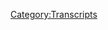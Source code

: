 {{Transcript
    | title         = [[130E: Endgame, Part 5]]
    | caption       = [https://knowledgefight.libsyn.com/knowledge-fight-endgame-part-5 Listen to this episode on Libsyn]
    | episodeNumber = [[130E: Endgame, Part 5|130E]]
    | length        = 01:52:11
}}

{{MessageBox
    | header     = Warning: Bot Generated Content
    | text       = This transcript was automatically generated by transcription software and likely contains many mistakes and misattributions. Please check the audio for definitive quotes, attribution, and context.
    | image      = N3yvass4myg91.webp
    | imagewidth = 50px
    | id         = warning
}}

{{TranscriptBlock
    | name      = Unknown Speaker
    | timestamp = 00:00:00.000
    | text      = Hey everybody, welcome back to Knowledge Fight, I'm Dan.
}}

{{TranscriptBlock
    | name      = Unknown Speaker
    | timestamp = 00:00:03.000
    | text      = The voice you will hear shortly is my co-host and dear friend, Jordan.
}}

{{TranscriptBlock
    | name      = Unknown Speaker
    | timestamp = 00:00:08.000
    | text      = This is our final, our fifth and final installment in our ongoing coverage of Alex Jones' very, very stupid
}}

{{TranscriptBlock
    | name      = Unknown Speaker
    | timestamp = 00:00:15.000
    | text      = sophomoric, amateurish, I could come up with a number of other
}}

{{TranscriptBlock
    | name      = Unknown Speaker
    | timestamp = 00:00:19.000
    | text      = not very complimentary words to describe it, documentary.
}}

{{TranscriptBlock
    | name      = Unknown Speaker
    | timestamp = 00:00:23.000
    | text      = It's called Endgame and it sucks.
}}

{{TranscriptBlock
    | name      = Unknown Speaker
    | timestamp = 00:00:26.000
    | text      = This is the end, this is the final chunk, and you may note that at this point Jordan and I are a little buzzed.
}}

{{TranscriptBlock
    | name      = Unknown Speaker
    | timestamp = 00:00:33.000
    | text      = We're a little fed up with the bullshit, just tired.
}}

{{TranscriptBlock
    | name      = Unknown Speaker
    | timestamp = 00:00:38.000
    | text      = There's an endurance aspect that comes into this when you're seven hours into stopping and starting a very bad documentary
}}

{{TranscriptBlock
    | name      = Unknown Speaker
    | timestamp = 00:00:45.000
    | text      = to point out, oh this isn't true, also this isn't true.
}}

{{TranscriptBlock
    | name      = Unknown Speaker
    | timestamp = 00:00:49.000
    | text      = It weighs on you, and you may sense that a little bit here in this final installment.
}}

{{TranscriptBlock
    | name      = Unknown Speaker
    | timestamp = 00:00:55.000
    | text      = But there's a lot of good stuff to look forward to. There's a couple of my favorite things, certainly, that we run into.
}}

{{TranscriptBlock
    | name      = Unknown Speaker
    | timestamp = 00:01:02.000
    | text      = And without giving anything away, the final shot of this documentary is in hindsight an incredibly funny piece of history.
}}

{{TranscriptBlock
    | name      = Unknown Speaker
    | timestamp = 00:01:11.000
    | text      = Where Alex Jones, I don't want to give it away.
}}

{{TranscriptBlock
    | name      = Unknown Speaker
    | timestamp = 00:01:14.000
    | text      = Anyway, I hope you guys enjoy this thrilling conclusion to our coverage of Alex Jones and Endgame.
}}

{{TranscriptBlock
    | name      = Unknown Speaker
    | timestamp = 00:01:23.000
    | text      = Oh, also, I'm not going to come back at the end of the episode because the episode has a natural end.
}}

{{TranscriptBlock
    | name      = Unknown Speaker
    | timestamp = 00:01:29.000
    | text      = I don't know if we give any plugs at the end, so you can check us out at knowledgefight.com, knowledge underscore fight on Twitter.
}}

{{TranscriptBlock
    | name      = Unknown Speaker
    | timestamp = 00:01:35.000
    | text      = We're on Facebook, you can find us, we have a special private group called Go Home and Tell Your Mother You're Brilliant.
}}

{{TranscriptBlock
    | name      = Unknown Speaker
    | timestamp = 00:01:41.000
    | text      = You can join up and hang out and just mix it up with the other policy wonks out there.
}}

{{TranscriptBlock
    | name      = Unknown Speaker
    | timestamp = 00:01:48.000
    | text      = It's on Facebook. We're on iTunes.
}}

{{TranscriptBlock
    | name      = Unknown Speaker
    | timestamp = 00:01:50.000
    | text      = Anyway, thank you all so much. Thanks to everyone who made this possible.
}}

{{TranscriptBlock
    | name      = Unknown Speaker
    | timestamp = 00:01:54.000
    | text      = And I apologize that there's still two more hours left of this for you to listen to.
}}

{{TranscriptBlock
    | name      = Unknown Speaker
    | timestamp = 00:01:58.000
    | text      = Alright, enjoy.
}}

{{TranscriptBlock
    | name      = Unknown Speaker
    | timestamp = 00:02:00.000
    | text      = Andy in Kansas, you're on the air, thanks for holding.
}}

{{TranscriptBlock
    | name      = Unknown Speaker
    | timestamp = 00:02:04.000
    | text      = Hello Alex, I'm a first time caller, I'm a huge fan, I love your work.
}}

{{TranscriptBlock
    | name      = Unknown Speaker
    | timestamp = 00:02:07.000
    | text      = I love you.
}}

{{TranscriptBlock
    | name      = Unknown Speaker
    | timestamp = 00:02:08.000
    | text      = So he's kind of worried about the ecosystem more than he is about humanity.
}}

{{TranscriptBlock
    | name      = Unknown Speaker
    | timestamp = 00:02:12.000
    | text      = Especially about how your feelings are.
}}

{{TranscriptBlock
    | name      = Unknown Speaker
    | timestamp = 00:02:15.000
    | text      = Fuck your feelings. Who am I? Ben Shapiro. Fuck your feelings. Fuck your feelings, bro. I'm Jersey Shore Ben Shapiro.
}}

{{TranscriptBlock
    | name      = Unknown Speaker
    | timestamp = 00:02:22.000
    | text      = How you doing? Are you going alright?
}}

{{TranscriptBlock
    | name      = Unknown Speaker
    | timestamp = 00:02:24.000
    | text      = Doing good.
}}

{{TranscriptBlock
    | name      = Unknown Speaker
    | timestamp = 00:02:28.000
    | text      = We're on hour nine here, the Money Bob, I don't even know.
}}

{{TranscriptBlock
    | name      = Unknown Speaker
    | timestamp = 00:02:32.000
    | text      = Just trying to make him look crazy.
}}

{{TranscriptBlock
    | name      = Unknown Speaker
    | timestamp = 00:02:33.000
    | text      = China was able to turn the corner and become the leading world super power.
}}

{{TranscriptBlock
    | name      = Unknown Speaker
    | timestamp = 00:02:36.000
    | text      = We got a quote.
}}

{{TranscriptBlock
    | name      = Unknown Speaker
    | timestamp = 00:02:37.000
    | text      = Because they have a police state.
}}

{{TranscriptBlock
    | name      = Unknown Speaker
    | timestamp = 00:02:38.000
    | text      = We got a quote, watch.
}}

{{TranscriptBlock
    | name      = Unknown Speaker
    | timestamp = 00:02:40.000
    | text      = Just another Eric Bianca quote.
}}

{{TranscriptBlock
    | name      = Unknown Speaker
    | timestamp = 00:02:42.000
    | text      = So he probably said it, but who gives a shit.
}}

{{TranscriptBlock
    | name      = Unknown Speaker
    | timestamp = 00:02:45.000
    | text      = That's also slightly out of context.
}}

{{TranscriptBlock
    | name      = Unknown Speaker
    | timestamp = 00:02:46.000
    | text      = The eugenics movement has now shaken off much of its Nazi baggage.
}}

{{TranscriptBlock
    | name      = Unknown Speaker
    | timestamp = 00:02:50.000
    | text      = And is using legitimate concern about the environment.
}}

{{TranscriptBlock
    | name      = Unknown Speaker
    | timestamp = 00:02:54.000
    | text      = Pretty sure everybody still thinks Nazi when you hear eugenics.
}}

{{TranscriptBlock
    | name      = Unknown Speaker
    | timestamp = 00:02:57.000
    | text      = Most people don't like eugenics.
}}

{{TranscriptBlock
    | name      = Unknown Speaker
    | timestamp = 00:03:00.000
    | text      = Everyone wants to breathe clean air and have good water.
}}

{{TranscriptBlock
    | name      = Unknown Speaker
    | timestamp = 00:03:03.000
    | text      = The controllers of the environmental movement have done nothing but co-op people's concerns.
}}

{{TranscriptBlock
    | name      = Unknown Speaker
    | timestamp = 00:03:08.000
    | text      = And parlay it into support for global policies that further destabilize the third world.
}}

{{TranscriptBlock
    | name      = Unknown Speaker
    | timestamp = 00:03:14.000
    | text      = And create untold misery.
}}

{{TranscriptBlock
    | name      = Unknown Speaker
    | timestamp = 00:03:20.000
    | text      = Okay, okay.
}}

{{TranscriptBlock
    | name      = Unknown Speaker
    | timestamp = 00:03:21.000
    | text      = Phony environmental and conservation groups are now the biggest private landowners in the world.
}}

{{TranscriptBlock
    | name      = Unknown Speaker
    | timestamp = 00:03:26.000
    | text      = He flashes up on screen here, the Sierra Club and the Nature Conservancy.
}}

{{TranscriptBlock
    | name      = Unknown Speaker
    | timestamp = 00:03:32.000
    | text      = While he's saying that phony conservation groups are the largest private landowners in the world.
}}

{{TranscriptBlock
    | name      = Unknown Speaker
    | timestamp = 00:03:37.000
    | text      = Funny. Funny.
}}

{{TranscriptBlock
    | name      = Unknown Speaker
    | timestamp = 00:03:39.000
    | text      = Because that's not true.
}}

{{TranscriptBlock
    | name      = Unknown Speaker
    | timestamp = 00:03:41.000
    | text      = John Malone, the owner of Charter Communications, owns 2.2 million acres coming in at number one.
}}

{{TranscriptBlock
    | name      = Unknown Speaker
    | timestamp = 00:03:46.000
    | text      = In terms of the private landowners in the United States.
}}

{{TranscriptBlock
    | name      = Unknown Speaker
    | timestamp = 00:03:50.000
    | text      = That's the number one.
}}

{{TranscriptBlock
    | name      = Unknown Speaker
    | timestamp = 00:03:52.000
    | text      = Number one.
}}

{{TranscriptBlock
    | name      = Unknown Speaker
    | timestamp = 00:03:53.000
    | text      = In private landowners.
}}

{{TranscriptBlock
    | name      = Unknown Speaker
    | timestamp = 00:03:55.000
    | text      = Is the guy from Charter.
}}

{{TranscriptBlock
    | name      = Unknown Speaker
    | timestamp = 00:03:56.000
    | text      = Charter Communications.
}}

{{TranscriptBlock
    | name      = Unknown Speaker
    | timestamp = 00:03:57.000
    | text      = Like I needed another reason to want the guy from Charter to die.
}}

{{TranscriptBlock
    | name      = Unknown Speaker
    | timestamp = 00:04:01.000
    | text      = My boy Ted Turner coming in at number two with 2.1 billion acres.
}}

{{TranscriptBlock
    | name      = Unknown Speaker
    | timestamp = 00:04:05.000
    | text      = What is he doing?
}}

{{TranscriptBlock
    | name      = Unknown Speaker
    | timestamp = 00:04:06.000
    | text      = He has a lot of land.
}}

{{TranscriptBlock
    | name      = Unknown Speaker
    | timestamp = 00:04:07.000
    | text      = He has a lot of bison.
}}

{{TranscriptBlock
    | name      = Unknown Speaker
    | timestamp = 00:04:08.000
    | text      = He needs that land.
}}

{{TranscriptBlock
    | name      = Unknown Speaker
    | timestamp = 00:04:09.000
    | text      = Why is it that it's cable companies?
}}

{{TranscriptBlock
    | name      = Unknown Speaker
    | timestamp = 00:04:11.000
    | text      = It's very weird.
}}

{{TranscriptBlock
    | name      = Unknown Speaker
    | timestamp = 00:04:12.000
    | text      = Well Ted Turner got kicked out of that in the 90s.
}}

{{TranscriptBlock
    | name      = Unknown Speaker
    | timestamp = 00:04:14.000
    | text      = Still.
}}

{{TranscriptBlock
    | name      = Unknown Speaker
    | timestamp = 00:04:15.000
    | text      = Still Turner.
}}

{{TranscriptBlock
    | name      = Unknown Speaker
    | timestamp = 00:04:16.000
    | text      = These conservation groups that are listed aren't even in the top hundred of the private.
}}

{{TranscriptBlock
    | name      = Unknown Speaker
    | timestamp = 00:04:20.000
    | text      = Oh yeah?
}}

{{TranscriptBlock
    | name      = Unknown Speaker
    | timestamp = 00:04:21.000
    | text      = Yeah.
}}

{{TranscriptBlock
    | name      = Unknown Speaker
    | timestamp = 00:04:22.000
    | text      = Oh who'd I guess?
}}

{{TranscriptBlock
    | name      = Unknown Speaker
    | timestamp = 00:04:23.000
    | text      = Are you saying it's billionaires?
}}

{{TranscriptBlock
    | name      = Unknown Speaker
    | timestamp = 00:04:24.000
    | text      = You're saying it's all billionaires?
}}

{{TranscriptBlock
    | name      = Unknown Speaker
    | timestamp = 00:04:25.000
    | text      = When you look at the land available in the United States there's approximately 1.9 billion
}}

{{TranscriptBlock
    | name      = Unknown Speaker
    | timestamp = 00:04:29.000
    | text      = acres of usable land in the lower 48 states.
}}

{{TranscriptBlock
    | name      = Unknown Speaker
    | timestamp = 00:04:32.000
    | text      = Under that 139 million of those acres are considered to be developed urban or rural
}}

{{TranscriptBlock
    | name      = Unknown Speaker
    | timestamp = 00:04:36.000
    | text      = residential land.
}}

{{TranscriptBlock
    | name      = Unknown Speaker
    | timestamp = 00:04:38.000
    | text      = 349 million acres are used for cropland.
}}

{{TranscriptBlock
    | name      = Unknown Speaker
    | timestamp = 00:04:41.000
    | text      = 747 million acres are considered forests.
}}

{{TranscriptBlock
    | name      = Unknown Speaker
    | timestamp = 00:04:44.000
    | text      = 788 million are range or pasture land where animals can graze.
}}

{{TranscriptBlock
    | name      = Unknown Speaker
    | timestamp = 00:04:49.000
    | text      = Alex cites an article here that asserts that Nature Conservancy there manages 7 million
}}

{{TranscriptBlock
    | name      = Unknown Speaker
    | timestamp = 00:04:55.000
    | text      = preserved acres and owns 2 million.
}}

{{TranscriptBlock
    | name      = Unknown Speaker
    | timestamp = 00:04:58.000
    | text      = But that does not tell the whole story.
}}

{{TranscriptBlock
    | name      = Unknown Speaker
    | timestamp = 00:05:00.000
    | text      = For instance, 15,500 of the acres that they own are part of Palmaia Atoll, a series of
}}

{{TranscriptBlock
    | name      = Unknown Speaker
    | timestamp = 00:05:08.000
    | text      = acres and lagoons 1,000 miles south of Hawaii.
}}

{{TranscriptBlock
    | name      = Unknown Speaker
    | timestamp = 00:05:11.000
    | text      = It doesn't really seem like what he's talking about in terms of controlling America.
}}

{{TranscriptBlock
    | name      = Unknown Speaker
    | timestamp = 00:05:16.000
    | text      = You own something out in the water.
}}

{{TranscriptBlock
    | name      = Unknown Speaker
    | timestamp = 00:05:18.000
    | text      = You own reef land that you're trying to save.
}}

{{TranscriptBlock
    | name      = Unknown Speaker
    | timestamp = 00:05:20.000
    | text      = Yeah it's in the middle of nowhere.
}}

{{TranscriptBlock
    | name      = Unknown Speaker
    | timestamp = 00:05:21.000
    | text      = It's an atoll.
}}

{{TranscriptBlock
    | name      = Unknown Speaker
    | timestamp = 00:05:22.000
    | text      = Oh no.
}}

{{TranscriptBlock
    | name      = Unknown Speaker
    | timestamp = 00:05:23.000
    | text      = Atolls are pretty sweet.
}}

{{TranscriptBlock
    | name      = Unknown Speaker
    | timestamp = 00:05:24.000
    | text      = Yeah.
}}

{{TranscriptBlock
    | name      = Unknown Speaker
    | timestamp = 00:05:25.000
    | text      = I would want to control that atoll.
}}

{{TranscriptBlock
    | name      = Unknown Speaker
    | timestamp = 00:05:26.000
    | text      = It doesn't really seem like what he's talking about.
}}

{{TranscriptBlock
    | name      = Unknown Speaker
    | timestamp = 00:05:28.000
    | text      = But also they bought this thing called the Baca Ranch.
}}

{{TranscriptBlock
    | name      = Unknown Speaker
    | timestamp = 00:05:34.000
    | text      = 100,000 of the acres that they own are that and they just bought that to finish up the
}}

{{TranscriptBlock
    | name      = Unknown Speaker
    | timestamp = 00:05:40.000
    | text      = land that was required for the Great Sand Dunes National Park.
}}

{{TranscriptBlock
    | name      = Unknown Speaker
    | timestamp = 00:05:43.000
    | text      = Plus they have offices in 30 different countries so there's no reason to think that all the
}}

{{TranscriptBlock
    | name      = Unknown Speaker
    | timestamp = 00:05:47.000
    | text      = land that they own or conserve are in the United States.
}}

{{TranscriptBlock
    | name      = Unknown Speaker
    | timestamp = 00:05:52.000
    | text      = What there really is reason to think is that they are in the job of conserving land.
}}

{{TranscriptBlock
    | name      = Unknown Speaker
    | timestamp = 00:05:57.000
    | text      = Yeah.
}}

{{TranscriptBlock
    | name      = Unknown Speaker
    | timestamp = 00:05:58.000
    | text      = That's kind of what they do.
}}

{{TranscriptBlock
    | name      = Unknown Speaker
    | timestamp = 00:05:59.000
    | text      = I'm sorry.
}}

{{TranscriptBlock
    | name      = Unknown Speaker
    | timestamp = 00:06:00.000
    | text      = I think I said that John Malone and Ted Turner had billions of acres.
}}

{{TranscriptBlock
    | name      = Unknown Speaker
    | timestamp = 00:06:03.000
    | text      = They're in the millions.
}}

{{TranscriptBlock
    | name      = Unknown Speaker
    | timestamp = 00:06:04.000
    | text      = I apologize.
}}

{{TranscriptBlock
    | name      = Unknown Speaker
    | timestamp = 00:06:05.000
    | text      = I had to catch myself there.
}}

{{TranscriptBlock
    | name      = Unknown Speaker
    | timestamp = 00:06:07.000
    | text      = So when you look at the...
}}

{{TranscriptBlock
    | name      = Unknown Speaker
    | timestamp = 00:06:08.000
    | text      = It freaked me out for a second when you started talking about the millions and then I was
}}

{{TranscriptBlock
    | name      = Unknown Speaker
    | timestamp = 00:06:11.000
    | text      = like they have billions of acres?
}}

{{TranscriptBlock
    | name      = Unknown Speaker
    | timestamp = 00:06:13.000
    | text      = Millions.
}}

{{TranscriptBlock
    | name      = Unknown Speaker
    | timestamp = 00:06:14.000
    | text      = It's still a fucking ton.
}}

{{TranscriptBlock
    | name      = Unknown Speaker
    | timestamp = 00:06:15.000
    | text      = What the shit?
}}

{{TranscriptBlock
    | name      = Unknown Speaker
    | timestamp = 00:06:16.000
    | text      = It's still way too much.
}}

{{TranscriptBlock
    | name      = Unknown Speaker
    | timestamp = 00:06:17.000
    | text      = No it's a shit ton but it's scarier if it's billions.
}}

{{TranscriptBlock
    | name      = Unknown Speaker
    | timestamp = 00:06:19.000
    | text      = So now when you...
}}

{{TranscriptBlock
    | name      = Unknown Speaker
    | timestamp = 00:06:20.000
    | text      = I don't even know how big an acre is let alone how big a billion of them is.
}}

{{TranscriptBlock
    | name      = Unknown Speaker
    | timestamp = 00:06:23.000
    | text      = Acres about yay.
}}

{{TranscriptBlock
    | name      = Unknown Speaker
    | timestamp = 00:06:24.000
    | text      = About yay?
}}

{{TranscriptBlock
    | name      = Unknown Speaker
    | timestamp = 00:06:25.000
    | text      = About yay.
}}

{{TranscriptBlock
    | name      = Unknown Speaker
    | timestamp = 00:06:26.000
    | text      = About yay.
}}

{{TranscriptBlock
    | name      = Unknown Speaker
    | timestamp = 00:06:27.000
    | text      = So when you look at the question...
}}

{{TranscriptBlock
    | name      = Unknown Speaker
    | timestamp = 00:06:29.000
    | text      = That's my favorite response to Eddie.
}}

{{TranscriptBlock
    | name      = Unknown Speaker
    | timestamp = 00:06:31.000
    | text      = How big is that?
}}

{{TranscriptBlock
    | name      = Unknown Speaker
    | timestamp = 00:06:32.000
    | text      = About yay.
}}

{{TranscriptBlock
    | name      = Unknown Speaker
    | timestamp = 00:06:33.000
    | text      = When you take it outside of America and you go into private landowners in the world...
}}

{{TranscriptBlock
    | name      = Unknown Speaker
    | timestamp = 00:06:38.000
    | text      = Oh yeah.
}}

{{TranscriptBlock
    | name      = Unknown Speaker
    | timestamp = 00:06:39.000
    | text      = No we're fucked.
}}

{{TranscriptBlock
    | name      = Unknown Speaker
    | timestamp = 00:06:40.000
    | text      = It becomes a really interesting thing because Alex is even more wrong.
}}

{{TranscriptBlock
    | name      = Unknown Speaker
    | timestamp = 00:06:44.000
    | text      = The largest...
}}

{{TranscriptBlock
    | name      = Unknown Speaker
    | timestamp = 00:06:45.000
    | text      = Saudi Arabia is owned by a guy named Kevin.
}}

{{TranscriptBlock
    | name      = Unknown Speaker
    | timestamp = 00:06:47.000
    | text      = King Abdullah.
}}

{{TranscriptBlock
    | name      = Unknown Speaker
    | timestamp = 00:06:48.000
    | text      = King Kevin.
}}

{{TranscriptBlock
    | name      = Unknown Speaker
    | timestamp = 00:06:49.000
    | text      = He comes in at number two with 547 million acres that he owns.
}}

{{TranscriptBlock
    | name      = Unknown Speaker
    | timestamp = 00:06:53.000
    | text      = That's crazy.
}}

{{TranscriptBlock
    | name      = Unknown Speaker
    | timestamp = 00:06:54.000
    | text      = Number one, the Queen of England coming in at 6.6 billion acres.
}}

{{TranscriptBlock
    | name      = Unknown Speaker
    | timestamp = 00:06:59.000
    | text      = Way far above everybody else.
}}

{{TranscriptBlock
    | name      = Unknown Speaker
    | timestamp = 00:07:01.000
    | text      = Are we sure that's still okay?
}}

{{TranscriptBlock
    | name      = Unknown Speaker
    | timestamp = 00:07:03.000
    | text      = Because the monarch of England retains the royal title over the entire British Commonwealth.
}}

{{TranscriptBlock
    | name      = Unknown Speaker
    | timestamp = 00:07:08.000
    | text      = So she technically owns the entirety of all British lands.
}}

{{TranscriptBlock
    | name      = Unknown Speaker
    | timestamp = 00:07:12.000
    | text      = I still feel like that.
}}

{{TranscriptBlock
    | name      = Unknown Speaker
    | timestamp = 00:07:13.000
    | text      = Okay.
}}

{{TranscriptBlock
    | name      = Unknown Speaker
    | timestamp = 00:07:14.000
    | text      = It's the same thing with talking about Edward VIII technically being the king of the Roman...
}}

{{TranscriptBlock
    | name      = Unknown Speaker
    | timestamp = 00:07:19.000
    | text      = Right.
}}

{{TranscriptBlock
    | name      = Unknown Speaker
    | timestamp = 00:07:20.000
    | text      = Or the British church.
}}

{{TranscriptBlock
    | name      = Unknown Speaker
    | timestamp = 00:07:21.000
    | text      = Right.
}}

{{TranscriptBlock
    | name      = Unknown Speaker
    | timestamp = 00:07:22.000
    | text      = Britain.
}}

{{TranscriptBlock
    | name      = Unknown Speaker
    | timestamp = 00:07:23.000
    | text      = That's what you're doing?
}}

{{TranscriptBlock
    | name      = Unknown Speaker
    | timestamp = 00:07:24.000
    | text      = Shape it up with his formalities.
}}

{{TranscriptBlock
    | name      = Unknown Speaker
    | timestamp = 00:07:25.000
    | text      = I get it.
}}

{{TranscriptBlock
    | name      = Unknown Speaker
    | timestamp = 00:07:26.000
    | text      = I totally get it.
}}

{{TranscriptBlock
    | name      = Unknown Speaker
    | timestamp = 00:07:27.000
    | text      = You gotta get her name off that shit.
}}

{{TranscriptBlock
    | name      = Unknown Speaker
    | timestamp = 00:07:29.000
    | text      = Yeah.
}}

{{TranscriptBlock
    | name      = Unknown Speaker
    | timestamp = 00:07:30.000
    | text      = Get it off the lease.
}}

{{TranscriptBlock
    | name      = Unknown Speaker
    | timestamp = 00:07:31.000
    | text      = Just get it off the...
}}

{{TranscriptBlock
    | name      = Unknown Speaker
    | timestamp = 00:07:33.000
    | text      = Don't leave it on there.
}}

{{TranscriptBlock
    | name      = Unknown Speaker
    | timestamp = 00:07:34.000
    | text      = Yeah.
}}

{{TranscriptBlock
    | name      = Unknown Speaker
    | timestamp = 00:07:35.000
    | text      = Yeah, we all know it's symbolic.
}}

{{TranscriptBlock
    | name      = Unknown Speaker
    | timestamp = 00:07:36.000
    | text      = We all know that now, but there's gonna be a time where maybe people don't.
}}

{{TranscriptBlock
    | name      = Unknown Speaker
    | timestamp = 00:07:40.000
    | text      = Get her name off the lease.
}}

{{TranscriptBlock
    | name      = Unknown Speaker
    | timestamp = 00:07:41.000
    | text      = Mm-hmm.
}}

{{TranscriptBlock
    | name      = Unknown Speaker
    | timestamp = 00:07:42.000
    | text      = The Pope is number three.
}}

{{TranscriptBlock
    | name      = Unknown Speaker
    | timestamp = 00:07:43.000
    | text      = What if she's laid on her bills?
}}

{{TranscriptBlock
    | name      = Unknown Speaker
    | timestamp = 00:07:45.000
    | text      = Yeah.
}}

{{TranscriptBlock
    | name      = Unknown Speaker
    | timestamp = 00:07:46.000
    | text      = She might default.
}}

{{TranscriptBlock
    | name      = Unknown Speaker
    | timestamp = 00:07:47.000
    | text      = The Pope is number three because he technically owns all land owned by the Catholic church.
}}

{{TranscriptBlock
    | name      = Unknown Speaker
    | timestamp = 00:07:50.000
    | text      = God damn it!
}}

{{TranscriptBlock
    | name      = Unknown Speaker
    | timestamp = 00:07:51.000
    | text      = Plus Vatican City.
}}

{{TranscriptBlock
    | name      = Unknown Speaker
    | timestamp = 00:07:52.000
    | text      = So he comes in at about 177 million acres worldwide.
}}

{{TranscriptBlock
    | name      = Unknown Speaker
    | timestamp = 00:07:56.000
    | text      = Past that, you just have a list of kings who have different countries that they own the
}}

{{TranscriptBlock
    | name      = Unknown Speaker
    | timestamp = 00:07:59.699
    | text      = entirety of.
}}

{{TranscriptBlock
    | name      = Unknown Speaker
    | timestamp = 00:08:00.699
    | text      = Right.
}}

{{TranscriptBlock
    | name      = Unknown Speaker
    | timestamp = 00:08:01.699
    | text      = And then you think about authoritarian countries like Russia and China, technically the heads
}}

{{TranscriptBlock
    | name      = Unknown Speaker
    | timestamp = 00:08:05.079
    | text      = of state own all of the land that's there.
}}

{{TranscriptBlock
    | name      = Unknown Speaker
    | timestamp = 00:08:08.000
    | text      = Right.
}}

{{TranscriptBlock
    | name      = Unknown Speaker
    | timestamp = 00:08:09.000
    | text      = Right.
}}

{{TranscriptBlock
    | name      = Unknown Speaker
    | timestamp = 00:08:10.000
    | text      = So all this stuff, these people...
}}

{{TranscriptBlock
    | name      = Unknown Speaker
    | timestamp = 00:08:11.000
    | text      = So when you start to look at...
}}

{{TranscriptBlock
    | name      = Unknown Speaker
    | timestamp = 00:08:12.000
    | text      = This doesn't work for America.
}}

{{TranscriptBlock
    | name      = Unknown Speaker
    | timestamp = 00:08:13.680
    | text      = It doesn't work globally.
}}

{{TranscriptBlock
    | name      = Unknown Speaker
    | timestamp = 00:08:15.319
    | text      = He's saying nothing and he can't prove any of it.
}}

{{TranscriptBlock
    | name      = Unknown Speaker
    | timestamp = 00:08:17.879
    | text      = But you really see when you start to talk about how much land these individual people
}}

{{TranscriptBlock
    | name      = Unknown Speaker
    | timestamp = 00:08:24.720
    | text      = own and how silly it is for them to own that land, you start to realize, well, people can't
}}

{{TranscriptBlock
    | name      = Unknown Speaker
    | timestamp = 00:08:30.720
    | text      = really own land.
}}

{{TranscriptBlock
    | name      = Unknown Speaker
    | timestamp = 00:08:32.120
    | text      = Like who owns land?
}}

{{TranscriptBlock
    | name      = Unknown Speaker
    | timestamp = 00:08:34.120
    | text      = Like in Russia.
}}

{{TranscriptBlock
    | name      = Unknown Speaker
    | timestamp = 00:08:36.240
    | text      = In Russia.
}}

{{TranscriptBlock
    | name      = Unknown Speaker
    | timestamp = 00:08:37.240
    | text      = Right.
}}

{{TranscriptBlock
    | name      = Unknown Speaker
    | timestamp = 00:08:38.240
    | text      = You're Putin.
}}

{{TranscriptBlock
    | name      = Unknown Speaker
    | timestamp = 00:08:39.240
    | text      = You own all of Russia.
}}

{{TranscriptBlock
    | name      = Unknown Speaker
    | timestamp = 00:08:40.240
    | text      = Right.
}}

{{TranscriptBlock
    | name      = Unknown Speaker
    | timestamp = 00:08:41.240
    | text      = Yeah.
}}

{{TranscriptBlock
    | name      = Unknown Speaker
    | timestamp = 00:08:42.240
    | text      = It's not your land.
}}

{{TranscriptBlock
    | name      = Unknown Speaker
    | timestamp = 00:08:43.240
    | text      = It's people's land.
}}

{{TranscriptBlock
    | name      = Unknown Speaker
    | timestamp = 00:08:44.240
    | text      = What are you doing with it?
}}

{{TranscriptBlock
    | name      = Unknown Speaker
    | timestamp = 00:08:45.240
    | text      = It's people's land.
}}

{{TranscriptBlock
    | name      = Unknown Speaker
    | timestamp = 00:08:46.240
    | text      = What are you doing?
}}

{{TranscriptBlock
    | name      = Unknown Speaker
    | timestamp = 00:08:47.240
    | text      = I'm in England.
}}

{{TranscriptBlock
    | name      = Unknown Speaker
    | timestamp = 00:08:48.240
    | text      = Take the queen off the lease.
}}

{{TranscriptBlock
    | name      = Unknown Speaker
    | timestamp = 00:08:49.240
    | text      = Do it.
}}

{{TranscriptBlock
    | name      = Unknown Speaker
    | timestamp = 00:08:50.240
    | text      = And Canada, take her off the money.
}}

{{TranscriptBlock
    | name      = Unknown Speaker
    | timestamp = 00:08:51.799
    | text      = Canada, leave her on the money.
}}

{{TranscriptBlock
    | name      = Unknown Speaker
    | timestamp = 00:08:53.080
    | text      = She's cute there.
}}

{{TranscriptBlock
    | name      = Unknown Speaker
    | timestamp = 00:08:54.080
    | text      = She actually technically owns all of Canada too.
}}

{{TranscriptBlock
    | name      = Unknown Speaker
    | timestamp = 00:08:56.519
    | text      = What?
}}

{{TranscriptBlock
    | name      = Unknown Speaker
    | timestamp = 00:08:57.519
    | text      = Yeah.
}}

{{TranscriptBlock
    | name      = Unknown Speaker
    | timestamp = 00:08:58.519
    | text      = That can't be real.
}}

{{TranscriptBlock
    | name      = Unknown Speaker
    | timestamp = 00:08:59.519
    | text      = That is.
}}

{{TranscriptBlock
    | name      = Unknown Speaker
    | timestamp = 00:09:00.519
    | text      = They lobby government to take property away from local populations, only to develop it
}}

{{TranscriptBlock
    | name      = Unknown Speaker
    | timestamp = 00:09:05.720
    | text      = themselves later.
}}

{{TranscriptBlock
    | name      = Unknown Speaker
    | timestamp = 00:09:07.120
    | text      = That's not true.
}}

{{TranscriptBlock
    | name      = Unknown Speaker
    | timestamp = 00:09:08.480
    | text      = When the US military dumps millions of gallons of nerve gas on the east coast of the US,
}}

{{TranscriptBlock
    | name      = Unknown Speaker
    | timestamp = 00:09:14.279
    | text      = they don't say a word.
}}

{{TranscriptBlock
    | name      = Unknown Speaker
    | timestamp = 00:09:16.120
    | text      = Do they?
}}

{{TranscriptBlock
    | name      = Unknown Speaker
    | timestamp = 00:09:17.120
    | text      = No.
}}

{{TranscriptBlock
    | name      = Unknown Speaker
    | timestamp = 00:09:18.120
    | text      = No.
}}

{{TranscriptBlock
    | name      = Unknown Speaker
    | timestamp = 00:09:19.120
    | text      = Apparently they put it on the map.
}}

{{TranscriptBlock
    | name      = Unknown Speaker
    | timestamp = 00:09:20.120
    | text      = On the map.
}}

{{TranscriptBlock
    | name      = Unknown Speaker
    | timestamp = 00:09:21.120
    | text      = We're not worried about chimeras.
}}

{{TranscriptBlock
    | name      = Unknown Speaker
    | timestamp = 00:09:22.120
    | text      = How did we get to chimeras?
}}

{{TranscriptBlock
    | name      = Unknown Speaker
    | timestamp = 00:09:27.000
    | text      = Pretty quick, huh?
}}

{{TranscriptBlock
    | name      = Unknown Speaker
    | timestamp = 00:09:28.080
    | text      = How did we get to chimeras?
}}

{{TranscriptBlock
    | name      = Unknown Speaker
    | timestamp = 00:09:29.440
    | text      = We were just at women are allowed to vote.
}}

{{TranscriptBlock
    | name      = Unknown Speaker
    | timestamp = 00:09:32.320
    | text      = He's pissed off that these fake conservation groups aren't mad about chimeras being released
}}

{{TranscriptBlock
    | name      = Unknown Speaker
    | timestamp = 00:09:40.139
    | text      = into the wild.
}}

{{TranscriptBlock
    | name      = Unknown Speaker
    | timestamp = 00:09:41.919
    | text      = He has legitimately no citation for chimeras being released into the wild.
}}

{{TranscriptBlock
    | name      = Unknown Speaker
    | timestamp = 00:09:48.799
    | text      = Even for our show, with our history of harsh turds, to go from, and let me, hold on, let
}}

{{TranscriptBlock
    | name      = Unknown Speaker
    | timestamp = 00:09:55.960
    | text      = me start at the beginning.
}}

{{TranscriptBlock
    | name      = Unknown Speaker
    | timestamp = 00:09:57.360
    | text      = This is about Bilderberg?
}}

{{TranscriptBlock
    | name      = Unknown Speaker
    | timestamp = 00:09:59.240
    | text      = At one point.
}}

{{TranscriptBlock
    | name      = Unknown Speaker
    | timestamp = 00:10:00.240
    | text      = Then it got into about Texas roads.
}}

{{TranscriptBlock
    | name      = Unknown Speaker
    | timestamp = 00:10:02.480
    | text      = No, no, because first it was about World War II, and then about Bilderberg.
}}

{{TranscriptBlock
    | name      = Unknown Speaker
    | timestamp = 00:10:07.200
    | text      = No, but Bilderberg caused World War II.
}}

{{TranscriptBlock
    | name      = Unknown Speaker
    | timestamp = 00:10:09.399
    | text      = Yeah, I guess so, and then roads.
}}

{{TranscriptBlock
    | name      = Unknown Speaker
    | timestamp = 00:10:11.759
    | text      = And then roads.
}}

{{TranscriptBlock
    | name      = Unknown Speaker
    | timestamp = 00:10:12.759
    | text      = Then China.
}}

{{TranscriptBlock
    | name      = Unknown Speaker
    | timestamp = 00:10:13.759
    | text      = And then China.
}}

{{TranscriptBlock
    | name      = Unknown Speaker
    | timestamp = 00:10:14.759
    | text      = Then...
}}

{{TranscriptBlock
    | name      = Unknown Speaker
    | timestamp = 00:10:15.759
    | text      = Then population control.
}}

{{TranscriptBlock
    | name      = Unknown Speaker
    | timestamp = 00:10:16.759
    | text      = And then...
}}

{{TranscriptBlock
    | name      = Unknown Speaker
    | timestamp = 00:10:17.759
    | text      = Then I got mad.
}}

{{TranscriptBlock
    | name      = Unknown Speaker
    | timestamp = 00:10:18.759
    | text      = Harsh turd into spider goats are real.
}}

{{TranscriptBlock
    | name      = Unknown Speaker
    | timestamp = 00:10:21.759
    | text      = Well, they are.
}}

{{TranscriptBlock
    | name      = Unknown Speaker
    | timestamp = 00:10:23.600
    | text      = I get that.
}}

{{TranscriptBlock
    | name      = Unknown Speaker
    | timestamp = 00:10:24.600
    | text      = In a certain sense.
}}

{{TranscriptBlock
    | name      = Unknown Speaker
    | timestamp = 00:10:25.600
    | text      = I get that.
}}

{{TranscriptBlock
    | name      = Unknown Speaker
    | timestamp = 00:10:26.600
    | text      = I get the sense within which they are real, but all I'm saying is I felt like we spent
}}

{{TranscriptBlock
    | name      = Unknown Speaker
    | timestamp = 00:10:30.320
    | text      = the good first hour and 25 minutes on the first two, Bilderberg and creepy roads.
}}

{{TranscriptBlock
    | name      = Unknown Speaker
    | timestamp = 00:10:35.919
    | text      = Don't worry.
}}

{{TranscriptBlock
    | name      = Unknown Speaker
    | timestamp = 00:10:36.919
    | text      = And now we're near it.
}}

{{TranscriptBlock
    | name      = Unknown Speaker
    | timestamp = 00:10:39.440
    | text      = We're headed around the final corner.
}}

{{TranscriptBlock
    | name      = Unknown Speaker
    | timestamp = 00:10:41.080
    | text      = We are.
}}

{{TranscriptBlock
    | name      = Unknown Speaker
    | timestamp = 00:10:42.080
    | text      = We're right near the edge.
}}

{{TranscriptBlock
    | name      = Unknown Speaker
    | timestamp = 00:10:43.080
    | text      = We're so close to home.
}}

{{TranscriptBlock
    | name      = Unknown Speaker
    | timestamp = 00:10:44.080
    | text      = We're right there, and then all of a sudden he's like, yeah, and these conservationist
}}

{{TranscriptBlock
    | name      = Unknown Speaker
    | timestamp = 00:10:47.039
    | text      = groups don't even care about chimeras.
}}

{{TranscriptBlock
    | name      = Unknown Speaker
    | timestamp = 00:10:49.039
    | text      = Being released into the wild, which I can't prove.
}}

{{TranscriptBlock
    | name      = Unknown Speaker
    | timestamp = 00:10:51.000
    | text      = You can't just turn like that.
}}

{{TranscriptBlock
    | name      = Unknown Speaker
    | timestamp = 00:10:52.960
    | text      = Oh, you can't.
}}

{{TranscriptBlock
    | name      = Unknown Speaker
    | timestamp = 00:10:53.960
    | text      = Isn't your documentary about something?
}}

{{TranscriptBlock
    | name      = Unknown Speaker
    | timestamp = 00:10:56.120
    | text      = I want to tell you something, Jordan.
}}

{{TranscriptBlock
    | name      = Unknown Speaker
    | timestamp = 00:10:57.639
    | text      = You're not taking into account is that Alex Jones is a fucking pro, and he's going to
}}

{{TranscriptBlock
    | name      = Unknown Speaker
    | timestamp = 00:11:01.240
    | text      = weave...
}}

{{TranscriptBlock
    | name      = Unknown Speaker
    | timestamp = 00:11:02.240
    | text      = He's going...
}}

{{TranscriptBlock
    | name      = Unknown Speaker
    | timestamp = 00:11:03.240
    | text      = He's going to weave this all together.
}}

{{TranscriptBlock
    | name      = Unknown Speaker
    | timestamp = 00:11:06.360
    | text      = Do you ever see...
}}

{{TranscriptBlock
    | name      = Unknown Speaker
    | timestamp = 00:11:07.360
    | text      = This is going to come together in the end.
}}

{{TranscriptBlock
    | name      = Unknown Speaker
    | timestamp = 00:11:08.679
    | text      = Do you ever see like a standup comedy set where you're like, what the fuck is this guy
}}

{{TranscriptBlock
    | name      = Unknown Speaker
    | timestamp = 00:11:11.360
    | text      = talking about?
}}

{{TranscriptBlock
    | name      = Unknown Speaker
    | timestamp = 00:11:12.360
    | text      = And then 10 minutes later, you're like, this guy is brilliant.
}}

{{TranscriptBlock
    | name      = Unknown Speaker
    | timestamp = 00:11:14.360
    | text      = He weaved it all together.
}}

{{TranscriptBlock
    | name      = Unknown Speaker
    | timestamp = 00:11:15.679
    | text      = Yes.
}}

{{TranscriptBlock
    | name      = Unknown Speaker
    | timestamp = 00:11:16.679
    | text      = That's what he's about to...
}}

{{TranscriptBlock
    | name      = Unknown Speaker
    | timestamp = 00:11:17.679
    | text      = He's not going to do that.
}}

{{TranscriptBlock
    | name      = Unknown Speaker
    | timestamp = 00:11:18.679
    | text      = I feel like that's not going to happen.
}}

{{TranscriptBlock
    | name      = Unknown Speaker
    | timestamp = 00:11:19.679
    | text      = He's not going to do that.
}}

{{TranscriptBlock
    | name      = Unknown Speaker
    | timestamp = 00:11:20.679
    | text      = Because I've seen other people try to do that far more often and fail miserably.
}}

{{TranscriptBlock
    | name      = Unknown Speaker
    | timestamp = 00:11:25.899
    | text      = The end of this is so fucking funny to me.
}}

{{TranscriptBlock
    | name      = Unknown Speaker
    | timestamp = 00:11:29.639
    | text      = I keep building it up.
}}

{{TranscriptBlock
    | name      = Unknown Speaker
    | timestamp = 00:11:30.639
    | text      = It's going to be a disappointment, but I love the end of this documentary.
}}

{{TranscriptBlock
    | name      = Unknown Speaker
    | timestamp = 00:11:33.559
    | text      = Well, by the speed at which we're going, we're going to see that end in two hours.
}}

{{TranscriptBlock
    | name      = Unknown Speaker
    | timestamp = 00:11:37.399
    | text      = About two weeks.
}}

{{TranscriptBlock
    | name      = Unknown Speaker
    | timestamp = 00:11:38.399
    | text      = Yeah.
}}

{{TranscriptBlock
    | name      = Unknown Speaker
    | timestamp = 00:11:39.399
    | text      = Yeah.
}}

{{TranscriptBlock
    | name      = Unknown Speaker
    | timestamp = 00:11:40.399
    | text      = Vandalizing the very genetic code of the planet and large environmental organizations do nothing.
}}

{{TranscriptBlock
    | name      = Unknown Speaker
    | timestamp = 00:11:49.679
    | text      = The corporate elite of the planet intensified their push for a global taxation system with
}}

{{TranscriptBlock
    | name      = Unknown Speaker
    | timestamp = 00:11:55.679
    | text      = a year long buildup to the live earth hysteria held on July 7th, 2007.
}}

{{TranscriptBlock
    | name      = Unknown Speaker
    | timestamp = 00:12:01.360
    | text      = 2007.
}}

{{TranscriptBlock
    | name      = Unknown Speaker
    | timestamp = 00:12:02.360
    | text      = Hell yeah.
}}

{{TranscriptBlock
    | name      = Unknown Speaker
    | timestamp = 00:12:03.360
    | text      = 2007.
}}

{{TranscriptBlock
    | name      = Unknown Speaker
    | timestamp = 00:12:04.360
    | text      = The world leaders announced that saving the earth was the new organizing principle for
}}

{{TranscriptBlock
    | name      = Unknown Speaker
    | timestamp = 00:12:09.360
    | text      = humanity and hailed it as the planet's new religion.
}}

{{TranscriptBlock
    | name      = Unknown Speaker
    | timestamp = 00:12:13.679
    | text      = First of all, worshiping the planet or nature is not a new religion in any way.
}}

{{TranscriptBlock
    | name      = Unknown Speaker
    | timestamp = 00:12:19.320
    | text      = It goes back probably-
}}

{{TranscriptBlock
    | name      = Unknown Speaker
    | timestamp = 00:12:20.320
    | text      = No, it's the newest.
}}

{{TranscriptBlock
    | name      = Unknown Speaker
    | timestamp = 00:12:21.320
    | text      = Probably is the oldest.
}}

{{TranscriptBlock
    | name      = Unknown Speaker
    | timestamp = 00:12:22.799
    | text      = So old, it's new.
}}

{{TranscriptBlock
    | name      = Unknown Speaker
    | timestamp = 00:12:23.799
    | text      = Also, I'll never forget how disappointed I was when I was sitting in Greece watching
}}

{{TranscriptBlock
    | name      = Unknown Speaker
    | timestamp = 00:12:28.419
    | text      = this live earth concert in the middle of Athens and I was like, I just got done rocking to
}}

{{TranscriptBlock
    | name      = Unknown Speaker
    | timestamp = 00:12:33.879
    | text      = somebody, I don't know who it was, and UB40 comes out and I'm like, what?
}}

{{TranscriptBlock
    | name      = Unknown Speaker
    | timestamp = 00:12:40.679
    | text      = UB40-
}}

{{TranscriptBlock
    | name      = Unknown Speaker
    | timestamp = 00:12:41.679
    | text      = Wait, what?
}}

{{TranscriptBlock
    | name      = Unknown Speaker
    | timestamp = 00:12:42.679
    | text      = UB40.
}}

{{TranscriptBlock
    | name      = Unknown Speaker
    | timestamp = 00:12:43.679
    | text      = UB40.
}}

{{TranscriptBlock
    | name      = Unknown Speaker
    | timestamp = 00:12:44.679
    | text      = Yeah.
}}

{{TranscriptBlock
    | name      = Unknown Speaker
    | timestamp = 00:12:45.679
    | text      = Of course they opened with red, red wine.
}}

{{TranscriptBlock
    | name      = Unknown Speaker
    | timestamp = 00:12:46.679
    | text      = I was like, fuck this.
}}

{{TranscriptBlock
    | name      = Unknown Speaker
    | timestamp = 00:12:47.679
    | text      = UB40 came out.
}}

{{TranscriptBlock
    | name      = Unknown Speaker
    | timestamp = 00:12:48.679
    | text      = Fuck this.
}}

{{TranscriptBlock
    | name      = Unknown Speaker
    | timestamp = 00:12:49.679
    | text      = All right.
}}

{{TranscriptBlock
    | name      = Unknown Speaker
    | timestamp = 00:12:50.679
    | text      = And then when Metallica came out, I forgot to mention this.
}}

{{TranscriptBlock
    | name      = Unknown Speaker
    | timestamp = 00:12:52.799
    | text      = Well, they were immediately followed by a, shit, what's their, shit, the ones who did
}}

{{TranscriptBlock
    | name      = Unknown Speaker
    | timestamp = 00:12:57.639
    | text      = on Blue Da Ba Dee Da Ba Die?
}}

{{TranscriptBlock
    | name      = Unknown Speaker
    | timestamp = 00:12:59.759
    | text      = Eiffel 65?
}}

{{TranscriptBlock
    | name      = Unknown Speaker
    | timestamp = 00:13:00.759
    | text      = Yay.
}}

{{TranscriptBlock
    | name      = Unknown Speaker
    | timestamp = 00:13:01.759
    | text      = Oh yeah.
}}

{{TranscriptBlock
    | name      = Unknown Speaker
    | timestamp = 00:13:02.759
    | text      = I was like, God damn it, that would have been so much better.
}}

{{TranscriptBlock
    | name      = Unknown Speaker
    | timestamp = 00:13:04.759
    | text      = I'm so disappointed in my reference skills right now.
}}

{{TranscriptBlock
    | name      = Unknown Speaker
    | timestamp = 00:13:08.120
    | text      = So Metallica came out-
}}

{{TranscriptBlock
    | name      = Unknown Speaker
    | timestamp = 00:13:09.120
    | text      = Minus five points.
}}

{{TranscriptBlock
    | name      = Unknown Speaker
    | timestamp = 00:13:10.120
    | text      = You're right.
}}

{{TranscriptBlock
    | name      = Unknown Speaker
    | timestamp = 00:13:11.120
    | text      = I agree.
}}

{{TranscriptBlock
    | name      = Unknown Speaker
    | timestamp = 00:13:12.120
    | text      = Metallica came out and James Hetfield, the lead singer, comes out and before he sings
}}

{{TranscriptBlock
    | name      = Unknown Speaker
    | timestamp = 00:13:15.600
    | text      = a fucking song, he just-
}}

{{TranscriptBlock
    | name      = Unknown Speaker
    | timestamp = 00:13:17.080
    | text      = Wait, UB40 is still on stage?
}}

{{TranscriptBlock
    | name      = Unknown Speaker
    | timestamp = 00:13:18.720
    | text      = No, no.
}}

{{TranscriptBlock
    | name      = Unknown Speaker
    | timestamp = 00:13:19.720
    | text      = This is, cause it went to another country.
}}

{{TranscriptBlock
    | name      = Unknown Speaker
    | timestamp = 00:13:20.720
    | text      = It was in a bunch of countries and so UB40 did like three songs, just too many for UB40.
}}

{{TranscriptBlock
    | name      = Unknown Speaker
    | timestamp = 00:13:28.080
    | text      = Tools Rush In, Red Red Wine, That Might Be It.
}}

{{TranscriptBlock
    | name      = Unknown Speaker
    | timestamp = 00:13:33.440
    | text      = And then they went to-
}}

{{TranscriptBlock
    | name      = Unknown Speaker
    | timestamp = 00:13:34.440
    | text      = Those are the three songs I know of theirs.
}}

{{TranscriptBlock
    | name      = Unknown Speaker
    | timestamp = 00:13:36.159
    | text      = I don't know if this is the order of it, but then the other thing I remember is Metallica
}}

{{TranscriptBlock
    | name      = Unknown Speaker
    | timestamp = 00:13:40.879
    | text      = and Metallica gets on and before they can even play a note or do their song, James Hetfield
}}

{{TranscriptBlock
    | name      = Unknown Speaker
    | timestamp = 00:13:46.679
    | text      = is just like, make some noise if you give a shit.
}}

{{TranscriptBlock
    | name      = Unknown Speaker
    | timestamp = 00:13:50.039
    | text      = I always thought that was so like-
}}

{{TranscriptBlock
    | name      = Unknown Speaker
    | timestamp = 00:13:53.799
    | text      = Your heart's in the right place Hetfield.
}}

{{TranscriptBlock
    | name      = Unknown Speaker
    | timestamp = 00:13:55.159
    | text      = It's so fake rebellious.
}}

{{TranscriptBlock
    | name      = Unknown Speaker
    | timestamp = 00:13:56.759
    | text      = Your heart is in the right place.
}}

{{TranscriptBlock
    | name      = Unknown Speaker
    | timestamp = 00:13:58.320
    | text      = Yeah.
}}

{{TranscriptBlock
    | name      = Unknown Speaker
    | timestamp = 00:13:59.320
    | text      = It was nice.
}}

{{TranscriptBlock
    | name      = Unknown Speaker
    | timestamp = 00:14:00.320
    | text      = I think.
}}

{{TranscriptBlock
    | name      = Unknown Speaker
    | timestamp = 00:14:01.320
    | text      = The only other thing I remember-
}}

{{TranscriptBlock
    | name      = Unknown Speaker
    | timestamp = 00:14:02.320
    | text      = I don't know.
}}

{{TranscriptBlock
    | name      = Unknown Speaker
    | timestamp = 00:14:03.320
    | text      = This was during the whole Napster situation, so I don't-
}}

{{TranscriptBlock
    | name      = Unknown Speaker
    | timestamp = 00:14:04.320
    | text      = No, it was after that.
}}

{{TranscriptBlock
    | name      = Unknown Speaker
    | timestamp = 00:14:05.320
    | text      = Limited.
}}

{{TranscriptBlock
    | name      = Unknown Speaker
    | timestamp = 00:14:06.320
    | text      = It's 2007.
}}

{{TranscriptBlock
    | name      = Unknown Speaker
    | timestamp = 00:14:07.320
    | text      = Oh, I don't even remember.
}}

{{TranscriptBlock
    | name      = Unknown Speaker
    | timestamp = 00:14:08.320
    | text      = I also remember AFI had a disappointing set.
}}

{{TranscriptBlock
    | name      = Unknown Speaker
    | timestamp = 00:14:12.000
    | text      = That's all I remember.
}}

{{TranscriptBlock
    | name      = Unknown Speaker
    | timestamp = 00:14:13.000
    | text      = AFI is a disappointing set.
}}

{{TranscriptBlock
    | name      = Unknown Speaker
    | timestamp = 00:14:14.879
    | text      = But anyway, the idea-
}}

{{TranscriptBlock
    | name      = Unknown Speaker
    | timestamp = 00:14:15.879
    | text      = Unless you're talking about the American Film Institute.
}}

{{TranscriptBlock
    | name      = Unknown Speaker
    | timestamp = 00:14:19.159
    | text      = A fire inside, I believe is what it stands for.
}}

{{TranscriptBlock
    | name      = Unknown Speaker
    | timestamp = 00:14:22.559
    | text      = Anyway.
}}

{{TranscriptBlock
    | name      = Unknown Speaker
    | timestamp = 00:14:23.559
    | text      = Emo shit.
}}

{{TranscriptBlock
    | name      = Unknown Speaker
    | timestamp = 00:14:24.559
    | text      = Really?
}}

{{TranscriptBlock
    | name      = Unknown Speaker
    | timestamp = 00:14:25.559
    | text      = Really?
}}

{{TranscriptBlock
    | name      = Unknown Speaker
    | timestamp = 00:14:26.559
    | text      = That's what it stands for?
}}

{{TranscriptBlock
    | name      = Unknown Speaker
    | timestamp = 00:14:27.559
    | text      = I don't know.
}}

{{TranscriptBlock
    | name      = Unknown Speaker
    | timestamp = 00:14:28.559
    | text      = I'm not a fan of theirs, but I knew some people in junior high, high school.
}}

{{TranscriptBlock
    | name      = Unknown Speaker
    | timestamp = 00:14:31.679
    | text      = Guys, give it up.
}}

{{TranscriptBlock
    | name      = Unknown Speaker
    | timestamp = 00:14:32.679
    | text      = Anyway, the worship of earth is not new.
}}

{{TranscriptBlock
    | name      = Unknown Speaker
    | timestamp = 00:14:35.480
    | text      = No.
}}

{{TranscriptBlock
    | name      = Unknown Speaker
    | timestamp = 00:14:36.480
    | text      = They claim that CO2, which plants breathe, was killing the earth, and that we must reduce
}}

{{TranscriptBlock
    | name      = Unknown Speaker
    | timestamp = 00:14:43.840
    | text      = the number of children we have to curtail our carbon footprint.
}}

{{TranscriptBlock
    | name      = Unknown Speaker
    | timestamp = 00:14:51.039
    | text      = Countries across the world mark the day by passing new carbon tax schemes and raising
}}

{{TranscriptBlock
    | name      = Unknown Speaker
    | timestamp = 00:14:56.700
    | text      = taxes on gasoline, natural gas, and electricity.
}}

{{TranscriptBlock
    | name      = Unknown Speaker
    | timestamp = 00:15:03.799
    | text      = It is a scientific fact that the sun is the main driver of planetary climate.
}}

{{TranscriptBlock
    | name      = Unknown Speaker
    | timestamp = 00:15:09.399
    | text      = That's not a starting point.
}}

{{TranscriptBlock
    | name      = Unknown Speaker
    | timestamp = 00:15:11.240
    | text      = No, and it's not a scientific fact.
}}

{{TranscriptBlock
    | name      = Unknown Speaker
    | timestamp = 00:15:14.259
    | text      = It's a pretty large consensus that it's greenhouse gases and all that shit that is.
}}

{{TranscriptBlock
    | name      = Unknown Speaker
    | timestamp = 00:15:20.039
    | text      = One of the reasons that he believes that there's this carbon tax shit going on and that all
}}

{{TranscriptBlock
    | name      = Unknown Speaker
    | timestamp = 00:15:26.480
    | text      = of it is a hoax is because he really misunderstands this... There was an instance where a bunch
}}

{{TranscriptBlock
    | name      = Unknown Speaker
    | timestamp = 00:15:34.360
    | text      = of emails got hacked from the climate research unit.
}}

{{TranscriptBlock
    | name      = Unknown Speaker
    | timestamp = 00:15:37.120
    | text      = Yeah, I remember that.
}}

{{TranscriptBlock
    | name      = Unknown Speaker
    | timestamp = 00:15:38.879
    | text      = And they were all taking-
}}

{{TranscriptBlock
    | name      = Unknown Speaker
    | timestamp = 00:15:39.879
    | text      = Everybody who hates climate science.
}}

{{TranscriptBlock
    | name      = Unknown Speaker
    | timestamp = 00:15:42.159
    | text      = Climate gate.
}}

{{TranscriptBlock
    | name      = Unknown Speaker
    | timestamp = 00:15:43.159
    | text      = Oh, climate gate.
}}

{{TranscriptBlock
    | name      = Unknown Speaker
    | timestamp = 00:15:44.159
    | text      = Everything was super taken out of context.
}}

{{TranscriptBlock
    | name      = Unknown Speaker
    | timestamp = 00:15:46.159
    | text      = Yeah, of course.
}}

{{TranscriptBlock
    | name      = Unknown Speaker
    | timestamp = 00:15:47.159
    | text      = It was all very benign emails between co-workers.
}}

{{TranscriptBlock
    | name      = Unknown Speaker
    | timestamp = 00:15:50.039
    | text      = Because science still says what science says.
}}

{{TranscriptBlock
    | name      = Unknown Speaker
    | timestamp = 00:15:52.039
    | text      = Yeah.
}}

{{TranscriptBlock
    | name      = Unknown Speaker
    | timestamp = 00:15:53.039
    | text      = Also, do you want to talk about that a little bit so I don't have to read this paragraph?
}}

{{TranscriptBlock
    | name      = Unknown Speaker
    | timestamp = 00:16:01.200
    | text      = I feel like I've just been reading fucking paragraphs at you and I feel very guilty.
}}

{{TranscriptBlock
    | name      = Unknown Speaker
    | timestamp = 00:16:04.879
    | text      = No, no, no, no.
}}

{{TranscriptBlock
    | name      = Unknown Speaker
    | timestamp = 00:16:05.879
    | text      = It's fine.
}}

{{TranscriptBlock
    | name      = Unknown Speaker
    | timestamp = 00:16:06.879
    | text      = This was great.
}}

{{TranscriptBlock
    | name      = Unknown Speaker
    | timestamp = 00:16:07.879
    | text      = This was great school.
}}

{{TranscriptBlock
    | name      = Unknown Speaker
    | timestamp = 00:16:08.879
    | text      = No, if I remember, because I remember my dad and my older brother were all up in this business
}}

{{TranscriptBlock
    | name      = Unknown Speaker
    | timestamp = 00:16:17.919
    | text      = about how, oh no, if you read these climate gate emails, it actually shows that they knew
}}

{{TranscriptBlock
    | name      = Unknown Speaker
    | timestamp = 00:16:23.100
    | text      = the whole time that we were actually in a cooling period and all of these graphs are
}}

{{TranscriptBlock
    | name      = Unknown Speaker
    | timestamp = 00:16:27.159
    | text      = bullshit and it's actually this graph that goes this direction that's a real graph and
}}

{{TranscriptBlock
    | name      = Unknown Speaker
    | timestamp = 00:16:30.720
    | text      = the graphs that they've been hiding this whole time are bullshit.
}}

{{TranscriptBlock
    | name      = Unknown Speaker
    | timestamp = 00:16:33.399
    | text      = And then, of course, six months later everybody forgets about it until you start to talk about
}}

{{TranscriptBlock
    | name      = Unknown Speaker
    | timestamp = 00:16:37.559
    | text      = it again in which they're like, oh, you remember climate gate?
}}

{{TranscriptBlock
    | name      = Unknown Speaker
    | timestamp = 00:16:40.200
    | text      = That means nothing they ever said was real.
}}

{{TranscriptBlock
    | name      = Unknown Speaker
    | timestamp = 00:16:42.600
    | text      = Climate, it's always been the same.
}}

{{TranscriptBlock
    | name      = Unknown Speaker
    | timestamp = 00:16:46.440
    | text      = They took a bunch of, it's like the text messages with the FBI guy where it's like, hey, Trump's
}}

{{TranscriptBlock
    | name      = Unknown Speaker
    | timestamp = 00:16:51.860
    | text      = a fucking lunatic and they're like, well, that's obvious that everybody was trying to
}}

{{TranscriptBlock
    | name      = Unknown Speaker
    | timestamp = 00:16:54.799
    | text      = screw him over.
}}

{{TranscriptBlock
    | name      = Unknown Speaker
    | timestamp = 00:16:55.799
    | text      = And it's like, no, Trump's a fucking lunatic.
}}

{{TranscriptBlock
    | name      = Unknown Speaker
    | timestamp = 00:16:58.240
    | text      = It's okay to say what is true.
}}

{{TranscriptBlock
    | name      = Unknown Speaker
    | timestamp = 00:17:00.399
    | text      = The big email.
}}

{{TranscriptBlock
    | name      = Unknown Speaker
    | timestamp = 00:17:02.399
    | text      = The big email, Jordan?
}}

{{TranscriptBlock
    | name      = Unknown Speaker
    | timestamp = 00:17:03.399
    | text      = Oh, I don't even want to read.
}}

{{TranscriptBlock
    | name      = Unknown Speaker
    | timestamp = 00:17:04.920
    | text      = It was an email from the climate research unit head, Phil Jones, where he said that
}}

{{TranscriptBlock
    | name      = Unknown Speaker
    | timestamp = 00:17:10.039
    | text      = he had used, quote, Mike's nature trick to hide the decline.
}}

{{TranscriptBlock
    | name      = Unknown Speaker
    | timestamp = 00:17:13.759
    | text      = Hide the decline became a buzzword as if this climate scientist were flippantly talking
}}

{{TranscriptBlock
    | name      = Unknown Speaker
    | timestamp = 00:17:18.440
    | text      = to his coworkers about cheating data.
}}

{{TranscriptBlock
    | name      = Unknown Speaker
    | timestamp = 00:17:20.160
    | text      = The reality is what he was talking about, he was talking about in terms of hiding the
}}

{{TranscriptBlock
    | name      = Unknown Speaker
    | timestamp = 00:17:24.259
    | text      = decline was a reference to something that is a well-known part in the scientific community,
}}

{{TranscriptBlock
    | name      = Unknown Speaker
    | timestamp = 00:17:30.880
    | text      = the tree ring divergence problem.
}}

{{TranscriptBlock
    | name      = Unknown Speaker
    | timestamp = 00:17:33.599
    | text      = As it turns out for a long ways back where we have data for it, tree ring width runs
}}

{{TranscriptBlock
    | name      = Unknown Speaker
    | timestamp = 00:17:38.359
    | text      = pretty consistent paths with observable temperatures.
}}

{{TranscriptBlock
    | name      = Unknown Speaker
    | timestamp = 00:17:42.079
    | text      = However, around 1950, something diverged and the data that's gathered from tree ring samples
}}

{{TranscriptBlock
    | name      = Unknown Speaker
    | timestamp = 00:17:47.960
    | text      = does not match with the documented temperatures that we know are the case from the times that
}}

{{TranscriptBlock
    | name      = Unknown Speaker
    | timestamp = 00:17:52.640
    | text      = we have those tree ring samples.
}}

{{TranscriptBlock
    | name      = Unknown Speaker
    | timestamp = 00:17:54.880
    | text      = So we're not entirely sure why that's the case.
}}

{{TranscriptBlock
    | name      = Unknown Speaker
    | timestamp = 00:17:59.000
    | text      = Phil was discussing using Mike's nature trick in order to present the data that he had gathered
}}

{{TranscriptBlock
    | name      = Unknown Speaker
    | timestamp = 00:18:03.480
    | text      = in a way that is completely consistent with scientific and statistical ethical practices.
}}

{{TranscriptBlock
    | name      = Unknown Speaker
    | timestamp = 00:18:08.400
    | text      = Scientists are not sure why the tree ring data started to diverge from observable temperatures,
}}

{{TranscriptBlock
    | name      = Unknown Speaker
    | timestamp = 00:18:12.880
    | text      = but they hypothesized that it's due to a yet to be discovered atmospheric variable that
}}

{{TranscriptBlock
    | name      = Unknown Speaker
    | timestamp = 00:18:18.759
    | text      = is probably in play but was not before 1950.
}}

{{TranscriptBlock
    | name      = Unknown Speaker
    | timestamp = 00:18:22.640
    | text      = Other scientists speculate that it could be due to the sensitivity of trees and maybe
}}

{{TranscriptBlock
    | name      = Unknown Speaker
    | timestamp = 00:18:26.640
    | text      = a byproduct of changing seasonality that we are experiencing or increased levels of aerosols
}}

{{TranscriptBlock
    | name      = Unknown Speaker
    | timestamp = 00:18:32.880
    | text      = in the air that are also causing global dimming.
}}

{{TranscriptBlock
    | name      = Unknown Speaker
    | timestamp = 00:18:36.279
    | text      = Could also be vaccines.
}}

{{TranscriptBlock
    | name      = Unknown Speaker
    | timestamp = 00:18:37.440
    | text      = It could be vaccines.
}}

{{TranscriptBlock
    | name      = Unknown Speaker
    | timestamp = 00:18:38.440
    | text      = Could be trees and tree vaccines.
}}

{{TranscriptBlock
    | name      = Unknown Speaker
    | timestamp = 00:18:41.440
    | text      = Yes, absolutely.
}}

{{TranscriptBlock
    | name      = Unknown Speaker
    | timestamp = 00:18:42.440
    | text      = So the reality is too that the Kochs have invested about $50 million over the last 50
}}

{{TranscriptBlock
    | name      = Unknown Speaker
    | timestamp = 00:18:49.480
    | text      = years to spread misinformation and sow doubt about climate change, and that's not even
}}

{{TranscriptBlock
    | name      = Unknown Speaker
    | timestamp = 00:18:53.440
    | text      = including what ExxonMobil has spent.
}}

{{TranscriptBlock
    | name      = Unknown Speaker
    | timestamp = 00:18:55.759
    | text      = The Carbon Brief found that 9 out of 10 of the most prolific writers who are climate
}}

{{TranscriptBlock
    | name      = Unknown Speaker
    | timestamp = 00:18:59.319
    | text      = change deniers have financial ties to ExxonMobil, including 9 out of the top 10 have financial
}}

{{TranscriptBlock
    | name      = Unknown Speaker
    | timestamp = 00:19:07.099
    | text      = ties directly to ExxonMobil.
}}

{{TranscriptBlock
    | name      = Unknown Speaker
    | timestamp = 00:19:09.599
    | text      = And it seems like you should have to declare that there should be a disclaimer.
}}

{{TranscriptBlock
    | name      = Unknown Speaker
    | timestamp = 00:19:16.119
    | text      = Sponsored post, guys.
}}

{{TranscriptBlock
    | name      = Unknown Speaker
    | timestamp = 00:19:17.119
    | text      = Sponsored post.
}}

{{TranscriptBlock
    | name      = Unknown Speaker
    | timestamp = 00:19:18.119
    | text      = But because they do it through shell companies and stuff like that, it's like, eh, we can
}}

{{TranscriptBlock
    | name      = Unknown Speaker
    | timestamp = 00:19:21.319
    | text      = sort of hide it.
}}

{{TranscriptBlock
    | name      = Unknown Speaker
    | timestamp = 00:19:22.319
    | text      = Or through think tanks.
}}

{{TranscriptBlock
    | name      = Unknown Speaker
    | timestamp = 00:19:23.319
    | text      = Yeah, exactly.
}}

{{TranscriptBlock
    | name      = Unknown Speaker
    | timestamp = 00:19:24.319
    | text      = He's not one of the top 10, but Alex's buddy, Lord Monckton, who's his climate change
}}

{{TranscriptBlock
    | name      = Unknown Speaker
    | timestamp = 00:19:29.319
    | text      = denier expert, he absolutely has ties to the ExxonMobil money.
}}

{{TranscriptBlock
    | name      = Unknown Speaker
    | timestamp = 00:19:37.039
    | text      = He was the chief policy advisor for the Science and Policy Institute, think tank operated
}}

{{TranscriptBlock
    | name      = Unknown Speaker
    | timestamp = 00:19:41.140
    | text      = by Frontiers of Freedom Foundation.
}}

{{TranscriptBlock
    | name      = Unknown Speaker
    | timestamp = 00:19:43.400
    | text      = For years where data is available, from 2002 to 2007, ExxonMobil gave that organization
}}

{{TranscriptBlock
    | name      = Unknown Speaker
    | timestamp = 00:19:48.119
    | text      = $1,037,000.
}}

{{TranscriptBlock
    | name      = Unknown Speaker
    | timestamp = 00:19:52.720
    | text      = For what, I imagine?
}}

{{TranscriptBlock
    | name      = Unknown Speaker
    | timestamp = 00:19:54.640
    | text      = Probably nothing.
}}

{{TranscriptBlock
    | name      = Unknown Speaker
    | timestamp = 00:19:56.099
    | text      = Probably nothing.
}}

{{TranscriptBlock
    | name      = Unknown Speaker
    | timestamp = 00:19:57.099
    | text      = Also, Lord Monckton's a crazy lunatic.
}}

{{TranscriptBlock
    | name      = Unknown Speaker
    | timestamp = 00:19:58.960
    | text      = Just to support science.
}}

{{TranscriptBlock
    | name      = Unknown Speaker
    | timestamp = 00:20:00.480
    | text      = They're just all about science.
}}

{{TranscriptBlock
    | name      = Unknown Speaker
    | timestamp = 00:20:02.200
    | text      = Right.
}}

{{TranscriptBlock
    | name      = Unknown Speaker
    | timestamp = 00:20:03.200
    | text      = Being supported.
}}

{{TranscriptBlock
    | name      = Unknown Speaker
    | timestamp = 00:20:04.200
    | text      = ExxonMobil loves...
}}

{{TranscriptBlock
    | name      = Unknown Speaker
    | timestamp = 00:20:05.200
    | text      = They just want the science supported, and they hate it whenever science goes unsupported.
}}

{{TranscriptBlock
    | name      = Unknown Speaker
    | timestamp = 00:20:09.839
    | text      = And they fucking happen to just only...
}}

{{TranscriptBlock
    | name      = Unknown Speaker
    | timestamp = 00:20:11.200
    | text      = And it just so happens that the science that goes unsupported is the science of made-up
}}

{{TranscriptBlock
    | name      = Unknown Speaker
    | timestamp = 00:20:15.559
    | text      = bullshit.
}}

{{TranscriptBlock
    | name      = Unknown Speaker
    | timestamp = 00:20:16.559
    | text      = So they want to make sure that the science of made-up bullshit is supported.
}}

{{TranscriptBlock
    | name      = Unknown Speaker
    | timestamp = 00:20:20.079
    | text      = And it just so happens that the made-up bullshit science that they want supported is, of course,
}}

{{TranscriptBlock
    | name      = Unknown Speaker
    | timestamp = 00:20:24.359
    | text      = supporting themselves.
}}

{{TranscriptBlock
    | name      = Unknown Speaker
    | timestamp = 00:20:25.359
    | text      = Yeah.
}}

{{TranscriptBlock
    | name      = Unknown Speaker
    | timestamp = 00:20:26.359
    | text      = It seems crazy.
}}

{{TranscriptBlock
    | name      = Unknown Speaker
    | timestamp = 00:20:27.359
    | text      = Also...
}}

{{TranscriptBlock
    | name      = Unknown Speaker
    | timestamp = 00:20:28.359
    | text      = But it's just a coincidence, I swear.
}}

{{TranscriptBlock
    | name      = Unknown Speaker
    | timestamp = 00:20:29.880
    | text      = The sun, the sun being the main driver of climate change is very much...
}}

{{TranscriptBlock
    | name      = Unknown Speaker
    | timestamp = 00:20:35.180
    | text      = It's a scientific fact.
}}

{{TranscriptBlock
    | name      = Unknown Speaker
    | timestamp = 00:20:36.180
    | text      = It's very much addressed by climate scientists, if you want to look into any of it.
}}

{{TranscriptBlock
    | name      = Unknown Speaker
    | timestamp = 00:20:39.000
    | text      = They've never heard of the sun, that's why you can't trust them.
}}

{{TranscriptBlock
    | name      = Unknown Speaker
    | timestamp = 00:20:41.759
    | text      = So I can't trust them.
}}

{{TranscriptBlock
    | name      = Unknown Speaker
    | timestamp = 00:20:42.759
    | text      = They don't even know about the sun.
}}

{{TranscriptBlock
    | name      = Unknown Speaker
    | timestamp = 00:20:44.759
    | text      = When I was six, I read 10,000 books about the sun.
}}

{{TranscriptBlock
    | name      = Unknown Speaker
    | timestamp = 00:20:47.319
    | text      = They haven't even read one.
}}

{{TranscriptBlock
    | name      = Unknown Speaker
    | timestamp = 00:20:48.319
    | text      = They have been slowly increasing thermal output in the last 100 years, causing warming, not
}}

{{TranscriptBlock
    | name      = Unknown Speaker
    | timestamp = 00:20:54.000
    | text      = just on Earth, but throughout the solar system.
}}

{{TranscriptBlock
    | name      = Unknown Speaker
    | timestamp = 00:21:01.599
    | text      = But the scientific facts, and even the order of the planets, didn't matter to one of the
}}

{{TranscriptBlock
    | name      = Unknown Speaker
    | timestamp = 00:21:06.240
    | text      = chief organizers of Live Earth.
}}

{{TranscriptBlock
    | name      = Unknown Speaker
    | timestamp = 00:21:08.519
    | text      = Are we getting back to D-Rocks?
}}

{{TranscriptBlock
    | name      = Unknown Speaker
    | timestamp = 00:21:09.519
    | text      = David Mayers and Rothschild aired the British arm of the Rothschild fortune when we spoke
}}

{{TranscriptBlock
    | name      = Unknown Speaker
    | timestamp = 00:21:14.200
    | text      = to him.
}}

{{TranscriptBlock
    | name      = Unknown Speaker
    | timestamp = 00:21:16.819
    | text      = When I called Rothschild on the order of the planets, he just laughed, thinking the audience
}}

{{TranscriptBlock
    | name      = Unknown Speaker
    | timestamp = 00:21:21.819
    | text      = wouldn't get it.
}}

{{TranscriptBlock
    | name      = Unknown Speaker
    | timestamp = 00:21:23.019
    | text      = He continued to count on the population's ignorance, and claimed the global warming
}}

{{TranscriptBlock
    | name      = Unknown Speaker
    | timestamp = 00:21:28.079
    | text      = lobby has nothing to do with carbon taxes.
}}

{{TranscriptBlock
    | name      = Unknown Speaker
    | timestamp = 00:21:30.039
    | text      = This is his big gotcha from the interview that we did with him.
}}

{{TranscriptBlock
    | name      = Unknown Speaker
    | timestamp = 00:21:31.960
    | text      = I guess he hadn't spoken with his good personal friend, Al Gore.
}}

{{TranscriptBlock
    | name      = Unknown Speaker
    | timestamp = 00:21:37.559
    | text      = Global warming, the time for debate is over.
}}

{{TranscriptBlock
    | name      = Unknown Speaker
    | timestamp = 00:21:39.839
    | text      = I think what you have to realize is that being environmentally sensitive and making money
}}

{{TranscriptBlock
    | name      = Unknown Speaker
    | timestamp = 00:21:44.759
    | text      = aren't mutually exclusive.
}}

{{TranscriptBlock
    | name      = Unknown Speaker
    | timestamp = 00:21:45.759
    | text      = There's a lot of money to be made in addressing this issue.
}}

{{TranscriptBlock
    | name      = Unknown Speaker
    | timestamp = 00:21:49.759
    | text      = But you guys are gobbling up all the world's concern to just simply line your pockets and
}}

{{TranscriptBlock
    | name      = Unknown Speaker
    | timestamp = 00:21:54.680
    | text      = make kids read your book in schools and do all this.
}}

{{TranscriptBlock
    | name      = Unknown Speaker
    | timestamp = 00:21:57.400
    | text      = It's a business, just like you said, Rothschild.
}}

{{TranscriptBlock
    | name      = Unknown Speaker
    | timestamp = 00:21:59.640
    | text      = Do you think I'm making any money out of this?
}}

{{TranscriptBlock
    | name      = Unknown Speaker
    | timestamp = 00:22:03.440
    | text      = It's the same thing your great-great-great-grand...
}}

{{TranscriptBlock
    | name      = Unknown Speaker
    | timestamp = 00:22:06.920
    | text      = Your money-changing ancestors did.
}}

{{TranscriptBlock
    | name      = Unknown Speaker
    | timestamp = 00:22:09.240
    | text      = Why would you leave that in there?
}}

{{TranscriptBlock
    | name      = Unknown Speaker
    | timestamp = 00:22:11.140
    | text      = And I'm calling you out, Red Shield.
}}

{{TranscriptBlock
    | name      = Unknown Speaker
    | timestamp = 00:22:12.920
    | text      = We know it's a scam.
}}

{{TranscriptBlock
    | name      = Unknown Speaker
    | timestamp = 00:22:15.079
    | text      = He didn't even leave the part in that he was trying to beat!
}}

{{TranscriptBlock
    | name      = Unknown Speaker
    | timestamp = 00:22:20.039
    | text      = What are you doing?!
}}

{{TranscriptBlock
    | name      = Unknown Speaker
    | timestamp = 00:22:22.039
    | text      = No!
}}

{{TranscriptBlock
    | name      = Unknown Speaker
    | timestamp = 00:22:23.039
    | text      = I got you a moment was when he said the planet's in the wrong order, not you saying, fuck you
}}

{{TranscriptBlock
    | name      = Unknown Speaker
    | timestamp = 00:22:29.279
    | text      = and your money-changing ancestors.
}}

{{TranscriptBlock
    | name      = Unknown Speaker
    | timestamp = 00:22:31.720
    | text      = He really did set up the clip wrong.
}}

{{TranscriptBlock
    | name      = Unknown Speaker
    | timestamp = 00:22:33.680
    | text      = What are you doing?
}}

{{TranscriptBlock
    | name      = Unknown Speaker
    | timestamp = 00:22:34.680
    | text      = He set up the clip for him to...
}}

{{TranscriptBlock
    | name      = Unknown Speaker
    | timestamp = 00:22:36.259
    | text      = We know, we know what happens, which is what David Rothschild gets the order of the planet
}}

{{TranscriptBlock
    | name      = Unknown Speaker
    | timestamp = 00:22:45.059
    | text      = that's wrong.
}}

{{TranscriptBlock
    | name      = Unknown Speaker
    | timestamp = 00:22:46.059
    | text      = You and I know that.
}}

{{TranscriptBlock
    | name      = Unknown Speaker
    | timestamp = 00:22:47.059
    | text      = Our listeners know that.
}}

{{TranscriptBlock
    | name      = Unknown Speaker
    | timestamp = 00:22:48.319
    | text      = He made a mistake.
}}

{{TranscriptBlock
    | name      = Unknown Speaker
    | timestamp = 00:22:49.319
    | text      = Now, Alex sets this up to where you're like, oh, he's gonna play the clip, we have to deal
}}

{{TranscriptBlock
    | name      = Unknown Speaker
    | timestamp = 00:22:54.160
    | text      = with this bullshit, it was an obvious misspeaking, he didn't even play the clip!
}}

{{TranscriptBlock
    | name      = Unknown Speaker
    | timestamp = 00:22:58.640
    | text      = If I were Fallon, I would be like, what?
}}

{{TranscriptBlock
    | name      = Unknown Speaker
    | timestamp = 00:23:00.720
    | text      = He didn't play the clip, he just...
}}

{{TranscriptBlock
    | name      = Unknown Speaker
    | timestamp = 00:23:03.079
    | text      = You queued up the wrong clip, baby.
}}

{{TranscriptBlock
    | name      = Unknown Speaker
    | timestamp = 00:23:04.480
    | text      = He played the clip of him being anti-Semitic instead!
}}

{{TranscriptBlock
    | name      = Unknown Speaker
    | timestamp = 00:23:08.839
    | text      = That doesn't seem like an accident.
}}

{{TranscriptBlock
    | name      = Unknown Speaker
    | timestamp = 00:23:09.839
    | text      = What are you doing?!
}}

{{TranscriptBlock
    | name      = Unknown Speaker
    | timestamp = 00:23:11.200
    | text      = That somehow still doesn't seem like a mistake.
}}

{{TranscriptBlock
    | name      = Unknown Speaker
    | timestamp = 00:23:13.559
    | text      = It seems like what he intends to do, it's weird.
}}

{{TranscriptBlock
    | name      = Unknown Speaker
    | timestamp = 00:23:17.480
    | text      = He's a nut.
}}

{{TranscriptBlock
    | name      = Unknown Speaker
    | timestamp = 00:23:18.720
    | text      = It hurts me.
}}

{{TranscriptBlock
    | name      = Unknown Speaker
    | timestamp = 00:23:20.200
    | text      = That seemed like such an easy slam dunk.
}}

{{TranscriptBlock
    | name      = Unknown Speaker
    | timestamp = 00:23:23.200
    | text      = You set the clip up, knock it down, we move on five minutes down the road, we all get
}}

{{TranscriptBlock
    | name      = Unknown Speaker
    | timestamp = 00:23:27.460
    | text      = to have a good time.
}}

{{TranscriptBlock
    | name      = Unknown Speaker
    | timestamp = 00:23:28.460
    | text      = No one has to know that you got owned in that debate the rest of the time.
}}

{{TranscriptBlock
    | name      = Unknown Speaker
    | timestamp = 00:23:32.240
    | text      = And instead he's like, you're right, no one has to know I got owned in that debate.
}}

{{TranscriptBlock
    | name      = Unknown Speaker
    | timestamp = 00:23:35.839
    | text      = Also...
}}

{{TranscriptBlock
    | name      = Unknown Speaker
    | timestamp = 00:23:36.839
    | text      = But I'm a anti-Semite.
}}

{{TranscriptBlock
    | name      = Unknown Speaker
    | timestamp = 00:23:37.839
    | text      = Jesus Christ!
}}

{{TranscriptBlock
    | name      = Unknown Speaker
    | timestamp = 00:23:38.839
    | text      = Because he has to connect the beginning of the documentary to the end.
}}

{{TranscriptBlock
    | name      = Unknown Speaker
    | timestamp = 00:23:42.680
    | text      = He was talking anti-Semitic shit about Nathan Rothschild at the beginning, so now he's got
}}

{{TranscriptBlock
    | name      = Unknown Speaker
    | timestamp = 00:23:47.119
    | text      = to talk to his ancestor and say anti-Semitic is shit at the end.
}}

{{TranscriptBlock
    | name      = Unknown Speaker
    | timestamp = 00:23:50.119
    | text      = But you can leave that part implied!
}}

{{TranscriptBlock
    | name      = Unknown Speaker
    | timestamp = 00:23:53.240
    | text      = The point that you gotta get to is the I gotcha moment.
}}

{{TranscriptBlock
    | name      = Unknown Speaker
    | timestamp = 00:23:57.319
    | text      = Show don't tell.
}}

{{TranscriptBlock
    | name      = Unknown Speaker
    | timestamp = 00:23:58.319
    | text      = Because otherwise...
}}

{{TranscriptBlock
    | name      = Unknown Speaker
    | timestamp = 00:23:59.319
    | text      = Show don't tell!
}}

{{TranscriptBlock
    | name      = Unknown Speaker
    | timestamp = 00:24:00.319
    | text      = Otherwise, if you don't do that, if you don't hit that home instead, it's just you being
}}

{{TranscriptBlock
    | name      = Unknown Speaker
    | timestamp = 00:24:05.200
    | text      = a dick to multiple generations of everybody.
}}

{{TranscriptBlock
    | name      = Unknown Speaker
    | timestamp = 00:24:09.079
    | text      = I think he might actually play the clip of Rothschild later.
}}

{{TranscriptBlock
    | name      = Unknown Speaker
    | timestamp = 00:24:12.880
    | text      = I think he does, but at the same time, it's inexcusable he didn't play it then.
}}

{{TranscriptBlock
    | name      = Unknown Speaker
    | timestamp = 00:24:17.039
    | text      = Yeah, that was when you played it!
}}

{{TranscriptBlock
    | name      = Unknown Speaker
    | timestamp = 00:24:19.039
    | text      = I think he does play it.
}}

{{TranscriptBlock
    | name      = Unknown Speaker
    | timestamp = 00:24:21.359
    | text      = As I recall, he does.
}}

{{TranscriptBlock
    | name      = Unknown Speaker
    | timestamp = 00:24:22.920
    | text      = I'm just weirded out by how he's like, and he even gets the order of the planets wrong.
}}

{{TranscriptBlock
    | name      = Unknown Speaker
    | timestamp = 00:24:28.000
    | text      = Now...
}}

{{TranscriptBlock
    | name      = Unknown Speaker
    | timestamp = 00:24:29.000
    | text      = You're a Jew!
}}

{{TranscriptBlock
    | name      = Unknown Speaker
    | timestamp = 00:24:30.000
    | text      = He hears me screaming anti-Semitic things in his face.
}}

{{TranscriptBlock
    | name      = Unknown Speaker
    | timestamp = 00:24:35.559
    | text      = It's unbelievable.
}}

{{TranscriptBlock
    | name      = Unknown Speaker
    | timestamp = 00:24:37.559
    | text      = The level of mistakes that were made in editing of this documentary are outrageous in terms
}}

{{TranscriptBlock
    | name      = Unknown Speaker
    | timestamp = 00:24:46.400
    | text      = of fact-checking, in terms of the bibliography, in terms of just like, if I were the guy who
}}

{{TranscriptBlock
    | name      = Unknown Speaker
    | timestamp = 00:24:51.720
    | text      = is tasked with having to put this together, because whoever made this, it's two and a
}}

{{TranscriptBlock
    | name      = Unknown Speaker
    | timestamp = 00:24:55.599
    | text      = half hours long or so, it would take a really long time to put together all the video and
}}

{{TranscriptBlock
    | name      = Unknown Speaker
    | timestamp = 00:25:00.920
    | text      = the audio.
}}

{{TranscriptBlock
    | name      = Unknown Speaker
    | timestamp = 00:25:01.920
    | text      = It would be like...
}}

{{TranscriptBlock
    | name      = Unknown Speaker
    | timestamp = 00:25:03.339
    | text      = It's taken us ten hours just to watch it.
}}

{{TranscriptBlock
    | name      = Unknown Speaker
    | timestamp = 00:25:05.559
    | text      = Jesus Christ.
}}

{{TranscriptBlock
    | name      = Unknown Speaker
    | timestamp = 00:25:07.039
    | text      = Eight.
}}

{{TranscriptBlock
    | name      = Unknown Speaker
    | timestamp = 00:25:08.039
    | text      = We're gonna get through this.
}}

{{TranscriptBlock
    | name      = Unknown Speaker
    | timestamp = 00:25:09.039
    | text      = Okay.
}}

{{TranscriptBlock
    | name      = Unknown Speaker
    | timestamp = 00:25:10.039
    | text      = We're gonna make it.
}}

{{TranscriptBlock
    | name      = Unknown Speaker
    | timestamp = 00:25:11.039
    | text      = Alright.
}}

{{TranscriptBlock
    | name      = Unknown Speaker
    | timestamp = 00:25:12.039
    | text      = We're causing it mainly, vast majority of it.
}}

{{TranscriptBlock
    | name      = Unknown Speaker
    | timestamp = 00:25:15.960
    | text      = The consequences are bad and will be catastrophic unless we act.
}}

{{TranscriptBlock
    | name      = Unknown Speaker
    | timestamp = 00:25:21.000
    | text      = The polar ice caps of Mars are receding at several miles a year, much faster than ours,
}}

{{TranscriptBlock
    | name      = Unknown Speaker
    | timestamp = 00:25:28.200
    | text      = and that the moons of Saturn and Jupiter are melting.
}}

{{TranscriptBlock
    | name      = Unknown Speaker
    | timestamp = 00:25:31.480
    | text      = In fact, several of their moons were ice and are now liquid seas.
}}

{{TranscriptBlock
    | name      = Unknown Speaker
    | timestamp = 00:25:36.319
    | text      = Now how are SUVs causing that, David Rothschild?
}}

{{TranscriptBlock
    | name      = Unknown Speaker
    | timestamp = 00:25:39.599
    | text      = That's because those planets are closer to the sun, my friend.
}}

{{TranscriptBlock
    | name      = Unknown Speaker
    | timestamp = 00:25:43.279
    | text      = Oh, yeah.
}}

{{TranscriptBlock
    | name      = Unknown Speaker
    | timestamp = 00:25:44.279
    | text      = There we go.
}}

{{TranscriptBlock
    | name      = Unknown Speaker
    | timestamp = 00:25:45.279
    | text      = There it is.
}}

{{TranscriptBlock
    | name      = Unknown Speaker
    | timestamp = 00:25:46.279
    | text      = Knock it up.
}}

{{TranscriptBlock
    | name      = Unknown Speaker
    | timestamp = 00:25:47.279
    | text      = Knock it up.
}}

{{TranscriptBlock
    | name      = Unknown Speaker
    | timestamp = 00:25:48.279
    | text      = Knock it down.
}}

{{TranscriptBlock
    | name      = Unknown Speaker
    | timestamp = 00:25:49.279
    | text      = Pack it up.
}}

{{TranscriptBlock
    | name      = Unknown Speaker
    | timestamp = 00:25:50.279
    | text      = Peck it in.
}}

{{TranscriptBlock
    | name      = Unknown Speaker
    | timestamp = 00:25:51.279
    | text      = Let me begin.
}}

{{TranscriptBlock
    | name      = Unknown Speaker
    | timestamp = 00:25:52.279
    | text      = It's a very simple matter.
}}

{{TranscriptBlock
    | name      = Unknown Speaker
    | timestamp = 00:25:53.279
    | text      = What I wanted to say, and this is my final point, forget your taxation theory because
}}

{{TranscriptBlock
    | name      = Unknown Speaker
    | timestamp = 00:25:56.039
    | text      = actually it's not taxation.
}}

{{TranscriptBlock
    | name      = Unknown Speaker
    | timestamp = 00:25:58.759
    | text      = Put a price on the carbon.
}}

{{TranscriptBlock
    | name      = Unknown Speaker
    | timestamp = 00:26:00.799
    | text      = Tax is the best way.
}}

{{TranscriptBlock
    | name      = Unknown Speaker
    | timestamp = 00:26:02.039
    | text      = Cap and trade can also do it.
}}

{{TranscriptBlock
    | name      = Unknown Speaker
    | timestamp = 00:26:04.279
    | text      = If there were a carbon-based tax, would there be a need for an economy-wide cap and trade
}}

{{TranscriptBlock
    | name      = Unknown Speaker
    | timestamp = 00:26:14.599
    | text      = system?
}}

{{TranscriptBlock
    | name      = Unknown Speaker
    | timestamp = 00:26:15.720
    | text      = They are not either or.
}}

{{TranscriptBlock
    | name      = Unknown Speaker
    | timestamp = 00:26:18.160
    | text      = We can do both.
}}

{{TranscriptBlock
    | name      = Unknown Speaker
    | timestamp = 00:26:19.160
    | text      = I am in favor of both.
}}

{{TranscriptBlock
    | name      = Unknown Speaker
    | timestamp = 00:26:21.279
    | text      = I want to talk a little bit about Al Gore and his carbon tax connection that Alex Jones
}}

{{TranscriptBlock
    | name      = Unknown Speaker
    | timestamp = 00:26:26.440
    | text      = lies about a lot because I actually looked into this and I find it incredibly fascinating.
}}

{{TranscriptBlock
    | name      = Unknown Speaker
    | timestamp = 00:26:31.279
    | text      = The carbon tax stuff is amazing, how much Alex is lying about all of it, especially
}}

{{TranscriptBlock
    | name      = Unknown Speaker
    | timestamp = 00:26:38.160
    | text      = Al Gore.
}}

{{TranscriptBlock
    | name      = Unknown Speaker
    | timestamp = 00:26:39.160
    | text      = That's a high bar.
}}

{{TranscriptBlock
    | name      = Unknown Speaker
    | timestamp = 00:26:40.160
    | text      = That's a high bar.
}}

{{TranscriptBlock
    | name      = Unknown Speaker
    | timestamp = 00:26:41.359
    | text      = Knowing his personal distrust and hatred of Al Gore, I believe he would lie to the nth
}}

{{TranscriptBlock
    | name      = Unknown Speaker
    | timestamp = 00:26:47.440
    | text      = degree.
}}

{{TranscriptBlock
    | name      = Unknown Speaker
    | timestamp = 00:26:48.440
    | text      = Dude, I read this one blog, I don't even remember what it was and they don't even fucking deserve
}}

{{TranscriptBlock
    | name      = Unknown Speaker
    | timestamp = 00:26:52.359
    | text      = a citation, but they're like, climate change is coasting along strictly on the charisma
}}

{{TranscriptBlock
    | name      = Unknown Speaker
    | timestamp = 00:26:59.000
    | text      = of Al Gore.
}}

{{TranscriptBlock
    | name      = Unknown Speaker
    | timestamp = 00:27:00.000
    | text      = That's the weirdest thing anybody...
}}

{{TranscriptBlock
    | name      = Unknown Speaker
    | timestamp = 00:27:02.519
    | text      = Do you not know that he's stereotypical?
}}

{{TranscriptBlock
    | name      = Unknown Speaker
    | timestamp = 00:27:04.319
    | text      = Famously.
}}

{{TranscriptBlock
    | name      = Unknown Speaker
    | timestamp = 00:27:05.319
    | text      = Yeah.
}}

{{TranscriptBlock
    | name      = Unknown Speaker
    | timestamp = 00:27:06.319
    | text      = His one characteristic is he's boring as shit.
}}

{{TranscriptBlock
    | name      = Unknown Speaker
    | timestamp = 00:27:09.279
    | text      = Yeah.
}}

{{TranscriptBlock
    | name      = Unknown Speaker
    | timestamp = 00:27:10.279
    | text      = The thing.
}}

{{TranscriptBlock
    | name      = Unknown Speaker
    | timestamp = 00:27:11.279
    | text      = Yes.
}}

{{TranscriptBlock
    | name      = Unknown Speaker
    | timestamp = 00:27:12.279
    | text      = Every... Didn't he host SNL and every skit was just about how boring he was?
}}

{{TranscriptBlock
    | name      = Unknown Speaker
    | timestamp = 00:27:16.319
    | text      = Did he host SNL?
}}

{{TranscriptBlock
    | name      = Unknown Speaker
    | timestamp = 00:27:17.319
    | text      = Maybe.
}}

{{TranscriptBlock
    | name      = Unknown Speaker
    | timestamp = 00:27:18.319
    | text      = I feel like he's just been portrayed on SNL as the most boring guy forever.
}}

{{TranscriptBlock
    | name      = Unknown Speaker
    | timestamp = 00:27:22.160
    | text      = I might have conflated things, but be that as it may.
}}

{{TranscriptBlock
    | name      = Unknown Speaker
    | timestamp = 00:27:24.839
    | text      = So I want to talk about carbon taxes.
}}

{{TranscriptBlock
    | name      = Unknown Speaker
    | timestamp = 00:27:26.960
    | text      = Just I want to give you...
}}

{{TranscriptBlock
    | name      = Unknown Speaker
    | timestamp = 00:27:27.960
    | text      = You want to rap.
}}

{{TranscriptBlock
    | name      = Unknown Speaker
    | timestamp = 00:27:28.960
    | text      = I want to give you an example.
}}

{{TranscriptBlock
    | name      = Unknown Speaker
    | timestamp = 00:27:29.960
    | text      = Yeah.
}}

{{TranscriptBlock
    | name      = Unknown Speaker
    | timestamp = 00:27:30.960
    | text      = Do you want to turn your chair around and sit on it like a...
}}

{{TranscriptBlock
    | name      = Unknown Speaker
    | timestamp = 00:27:32.319
    | text      = Hey, youth.
}}

{{TranscriptBlock
    | name      = Unknown Speaker
    | timestamp = 00:27:33.319
    | text      = Yeah, exactly.
}}

{{TranscriptBlock
    | name      = Unknown Speaker
    | timestamp = 00:27:34.319
    | text      = So, Jordan, this year, Singapore is about to implement a carbon tax in this upcoming
}}

{{TranscriptBlock
    | name      = Unknown Speaker
    | timestamp = 00:27:41.599
    | text      = year.
}}

{{TranscriptBlock
    | name      = Unknown Speaker
    | timestamp = 00:27:42.599
    | text      = Right, and they've lost sovereignty.
}}

{{TranscriptBlock
    | name      = Unknown Speaker
    | timestamp = 00:27:43.599
    | text      = So this isn't a tax that should affect citizens at all.
}}

{{TranscriptBlock
    | name      = Unknown Speaker
    | timestamp = 00:27:47.680
    | text      = I read this write-up about it and here's the quote.
}}

{{TranscriptBlock
    | name      = Unknown Speaker
    | timestamp = 00:27:51.119
    | text      = The tax will affect 30 to 40 large emitters, defined as those that emit 25,000 or more
}}

{{TranscriptBlock
    | name      = Unknown Speaker
    | timestamp = 00:27:56.240
    | text      = tons of greenhouse gases annually.
}}

{{TranscriptBlock
    | name      = Unknown Speaker
    | timestamp = 00:27:58.920
    | text      = The government is looking at charging between $10 and $20 per ton of greenhouse gas emissions.
}}

{{TranscriptBlock
    | name      = Unknown Speaker
    | timestamp = 00:28:06.200
    | text      = The goal is to incentivize reducing emissions and create a level playing field for the development
}}

{{TranscriptBlock
    | name      = Unknown Speaker
    | timestamp = 00:28:11.079
    | text      = of sustainable energy sources that are being held down by being left out of large subsidies
}}

{{TranscriptBlock
    | name      = Unknown Speaker
    | timestamp = 00:28:15.519
    | text      = offered to coal and fossil fuel industries.
}}

{{TranscriptBlock
    | name      = Unknown Speaker
    | timestamp = 00:28:17.279
    | text      = Right.
}}

{{TranscriptBlock
    | name      = Unknown Speaker
    | timestamp = 00:28:18.279
    | text      = So now if you look at that, it's 30 to 40 businesses that are only going to be affected
}}

{{TranscriptBlock
    | name      = Unknown Speaker
    | timestamp = 00:28:22.380
    | text      = by this in Singapore, and if you extrapolate that, it would just be a number of businesses
}}

{{TranscriptBlock
    | name      = Unknown Speaker
    | timestamp = 00:28:27.279
    | text      = here, maybe a thousand businesses in America that would be affected.
}}

{{TranscriptBlock
    | name      = Unknown Speaker
    | timestamp = 00:28:32.000
    | text      = So the reality is that a bunch of countries have imposed carbon taxes in the past.
}}

{{TranscriptBlock
    | name      = Unknown Speaker
    | timestamp = 00:28:38.640
    | text      = Have they reduced carbon emissions?
}}

{{TranscriptBlock
    | name      = Unknown Speaker
    | timestamp = 00:28:40.240
    | text      = Dude, get this.
}}

{{TranscriptBlock
    | name      = Unknown Speaker
    | timestamp = 00:28:41.240
    | text      = No, no, no.
}}

{{TranscriptBlock
    | name      = Unknown Speaker
    | timestamp = 00:28:42.240
    | text      = Look, based on what I know from listening to Alex Jones, if you implement a carbon tax
}}

{{TranscriptBlock
    | name      = Unknown Speaker
    | timestamp = 00:28:48.319
    | text      = of any kind, the entirety of the world will collapse.
}}

{{TranscriptBlock
    | name      = Unknown Speaker
    | timestamp = 00:28:52.279
    | text      = So tell me, Dan, that that has happened many times over.
}}

{{TranscriptBlock
    | name      = Unknown Speaker
    | timestamp = 00:28:55.759
    | text      = So the United Kingdom imposed one in 2013, Ireland did in 2010, Sweden did in 1991, Finland
}}

{{TranscriptBlock
    | name      = Unknown Speaker
    | timestamp = 00:29:03.940
    | text      = in 1990.
}}

{{TranscriptBlock
    | name      = Unknown Speaker
    | timestamp = 00:29:04.940
    | text      = Never even heard of Finland.
}}

{{TranscriptBlock
    | name      = Unknown Speaker
    | timestamp = 00:29:06.160
    | text      = All of these countries saw near immediate results in decreased CO2 emissions with minimal
}}

{{TranscriptBlock
    | name      = Unknown Speaker
    | timestamp = 00:29:10.279
    | text      = impact on the economy and no energy outages.
}}

{{TranscriptBlock
    | name      = Unknown Speaker
    | timestamp = 00:29:13.759
    | text      = Australia provides the starkest example of the efficacy of carbon taxation.
}}

{{TranscriptBlock
    | name      = Unknown Speaker
    | timestamp = 00:29:19.839
    | text      = They enacted a carbon tax in 2012, but repealed it in 2014 due to weirdness in the government.
}}

{{TranscriptBlock
    | name      = Unknown Speaker
    | timestamp = 00:29:27.680
    | text      = Things got weird and people got mad and they're like, get rid of that.
}}

{{TranscriptBlock
    | name      = Unknown Speaker
    | timestamp = 00:29:31.440
    | text      = And they're like, yeah, well, all right, fine.
}}

{{TranscriptBlock
    | name      = Unknown Speaker
    | timestamp = 00:29:34.440
    | text      = It was not the voice of the people being heard.
}}

{{TranscriptBlock
    | name      = Unknown Speaker
    | timestamp = 00:29:36.839
    | text      = It was.
}}

{{TranscriptBlock
    | name      = Unknown Speaker
    | timestamp = 00:29:37.839
    | text      = Oh, it wasn't?
}}

{{TranscriptBlock
    | name      = Unknown Speaker
    | timestamp = 00:29:38.839
    | text      = It was industry.
}}

{{TranscriptBlock
    | name      = Unknown Speaker
    | timestamp = 00:29:39.839
    | text      = If there's anything I know about the Australian government from 2014 till further, it's the
}}

{{TranscriptBlock
    | name      = Unknown Speaker
    | timestamp = 00:29:43.880
    | text      = will of the people.
}}

{{TranscriptBlock
    | name      = Unknown Speaker
    | timestamp = 00:29:45.200
    | text      = Strongly heard.
}}

{{TranscriptBlock
    | name      = Unknown Speaker
    | timestamp = 00:29:46.539
    | text      = So if you look at graphs of emissions from the time period between 2012 and 2014, what
}}

{{TranscriptBlock
    | name      = Unknown Speaker
    | timestamp = 00:29:53.359
    | text      = you see is consistent decrease from July 2012 to July 2014, dropping over 15 million tons
}}

{{TranscriptBlock
    | name      = Unknown Speaker
    | timestamp = 00:30:01.279
    | text      = in that time.
}}

{{TranscriptBlock
    | name      = Unknown Speaker
    | timestamp = 00:30:02.279
    | text      = That's pretty, that's pretty solid.
}}

{{TranscriptBlock
    | name      = Unknown Speaker
    | timestamp = 00:30:03.279
    | text      = The emissions dropped very precipitously.
}}

{{TranscriptBlock
    | name      = Unknown Speaker
    | timestamp = 00:30:06.119
    | text      = Right.
}}

{{TranscriptBlock
    | name      = Unknown Speaker
    | timestamp = 00:30:07.279
    | text      = Immediately after the repeal in July 2014, the trend turns around and within five months
}}

{{TranscriptBlock
    | name      = Unknown Speaker
    | timestamp = 00:30:12.000
    | text      = emissions had gone back up approximately five million tons.
}}

{{TranscriptBlock
    | name      = Unknown Speaker
    | timestamp = 00:30:15.819
    | text      = So there is a very clear cut example of this works.
}}

{{TranscriptBlock
    | name      = Unknown Speaker
    | timestamp = 00:30:21.640
    | text      = This is effective in terms of cutting down emissions.
}}

{{TranscriptBlock
    | name      = Unknown Speaker
    | timestamp = 00:30:25.099
    | text      = Using the examples of countries that have embraced carbon taxation, you can't realistically
}}

{{TranscriptBlock
    | name      = Unknown Speaker
    | timestamp = 00:30:29.119
    | text      = claim that they don't work to reduce emissions.
}}

{{TranscriptBlock
    | name      = Unknown Speaker
    | timestamp = 00:30:31.579
    | text      = The only argument you can make.
}}

{{TranscriptBlock
    | name      = Unknown Speaker
    | timestamp = 00:30:33.319
    | text      = That's what people said about guns.
}}

{{TranscriptBlock
    | name      = Unknown Speaker
    | timestamp = 00:30:35.559
    | text      = Well, that's also true.
}}

{{TranscriptBlock
    | name      = Unknown Speaker
    | timestamp = 00:30:37.380
    | text      = And Australia is involved.
}}

{{TranscriptBlock
    | name      = Unknown Speaker
    | timestamp = 00:30:38.640
    | text      = They put, they say you take people's guns away, then there's not going to be as many
}}

{{TranscriptBlock
    | name      = Unknown Speaker
    | timestamp = 00:30:43.519
    | text      = shooting deaths, bullshit, Dan.
}}

{{TranscriptBlock
    | name      = Unknown Speaker
    | timestamp = 00:30:46.480
    | text      = Where's the science?
}}

{{TranscriptBlock
    | name      = Unknown Speaker
    | timestamp = 00:30:47.480
    | text      = Don't muddy the water.
}}

{{TranscriptBlock
    | name      = Unknown Speaker
    | timestamp = 00:30:48.480
    | text      = Show me a scientist.
}}

{{TranscriptBlock
    | name      = Unknown Speaker
    | timestamp = 00:30:49.480
    | text      = Don't muddy the water, Bertrand.
}}

{{TranscriptBlock
    | name      = Unknown Speaker
    | timestamp = 00:30:51.480
    | text      = Okay.
}}

{{TranscriptBlock
    | name      = Unknown Speaker
    | timestamp = 00:30:52.880
    | text      = So the only argument you can really make is that emissions don't affect climate change,
}}

{{TranscriptBlock
    | name      = Unknown Speaker
    | timestamp = 00:30:56.319
    | text      = which scientists have thoroughly addressed and isn't the case, or that money is somehow
}}

{{TranscriptBlock
    | name      = Unknown Speaker
    | timestamp = 00:31:00.079
    | text      = being swindled by these climate taxes.
}}

{{TranscriptBlock
    | name      = Unknown Speaker
    | timestamp = 00:31:02.599
    | text      = That's the only thing that you can possibly do.
}}

{{TranscriptBlock
    | name      = Unknown Speaker
    | timestamp = 00:31:04.359
    | text      = Of course.
}}

{{TranscriptBlock
    | name      = Unknown Speaker
    | timestamp = 00:31:05.359
    | text      = Now the latter is a matter of, it is really interesting because if that's the case, then
}}

{{TranscriptBlock
    | name      = Unknown Speaker
    | timestamp = 00:31:11.079
    | text      = that's not really a climate change issue.
}}

{{TranscriptBlock
    | name      = Unknown Speaker
    | timestamp = 00:31:13.000
    | text      = That's a government corruption issue.
}}

{{TranscriptBlock
    | name      = Unknown Speaker
    | timestamp = 00:31:14.480
    | text      = Seems like it.
}}

{{TranscriptBlock
    | name      = Unknown Speaker
    | timestamp = 00:31:15.480
    | text      = And you should deal with it as it relates to that, as opposed to...
}}

{{TranscriptBlock
    | name      = Unknown Speaker
    | timestamp = 00:31:17.599
    | text      = Seems like you should get rid of those people in the government, not the tax.
}}

{{TranscriptBlock
    | name      = Unknown Speaker
    | timestamp = 00:31:20.559
    | text      = Exactly.
}}

{{TranscriptBlock
    | name      = Unknown Speaker
    | timestamp = 00:31:21.559
    | text      = So this idea that people, these fat cats, they're trying to get rich off carbon taxes.
}}

{{TranscriptBlock
    | name      = Unknown Speaker
    | timestamp = 00:31:25.359
    | text      = Oh no, those fat cats?
}}

{{TranscriptBlock
    | name      = Unknown Speaker
    | timestamp = 00:31:26.359
    | text      = Or they're trying to fund the new world order in carbon taxes.
}}

{{TranscriptBlock
    | name      = Unknown Speaker
    | timestamp = 00:31:29.119
    | text      = Oh yeah, those guys I am worried about.
}}

{{TranscriptBlock
    | name      = Unknown Speaker
    | timestamp = 00:31:30.720
    | text      = It's interesting because there's these people who are really strong proponents of pushing
}}

{{TranscriptBlock
    | name      = Unknown Speaker
    | timestamp = 00:31:34.839
    | text      = for the carbon tax, the carbon tax center.
}}

{{TranscriptBlock
    | name      = Unknown Speaker
    | timestamp = 00:31:37.480
    | text      = They include this as an integral part of their proposal, quote, to avoid burdening low and
}}

{{TranscriptBlock
    | name      = Unknown Speaker
    | timestamp = 00:31:49.359
    | text      = moderate income households, carbon tax proceeds should be returned to Americans through periodic
}}

{{TranscriptBlock
    | name      = Unknown Speaker
    | timestamp = 00:31:54.400
    | text      = prorated dividends or dedicated to reducing the tax burden of regressive taxes, such as
}}

{{TranscriptBlock
    | name      = Unknown Speaker
    | timestamp = 00:31:59.920
    | text      = the federal payroll tax and state sales tax, depending on whether the tax is imposed on
}}

{{TranscriptBlock
    | name      = Unknown Speaker
    | timestamp = 00:32:04.460
    | text      = the federal or state level.
}}

{{TranscriptBlock
    | name      = Unknown Speaker
    | timestamp = 00:32:06.279
    | text      = There is a precedent for this sort of thing, like the Alaska Permanent Fund, where the
}}

{{TranscriptBlock
    | name      = Unknown Speaker
    | timestamp = 00:32:10.359
    | text      = state of Alaska sends every citizen a check for the same amount as payment for the earnings
}}

{{TranscriptBlock
    | name      = Unknown Speaker
    | timestamp = 00:32:14.920
    | text      = of investments made from the state's North Slope oil royalties.
}}

{{TranscriptBlock
    | name      = Unknown Speaker
    | timestamp = 00:32:19.799
    | text      = Canada announced carbon pricing floors in 2016, and this is what the plan included.
}}

{{TranscriptBlock
    | name      = Unknown Speaker
    | timestamp = 00:32:25.119
    | text      = British Columbia's system is designed to be revenue neutral, meaning that the government
}}

{{TranscriptBlock
    | name      = Unknown Speaker
    | timestamp = 00:32:28.619
    | text      = will take in no extra money from the tax and instead return it through tax credits and
}}

{{TranscriptBlock
    | name      = Unknown Speaker
    | timestamp = 00:32:34.079
    | text      = cuts.
}}

{{TranscriptBlock
    | name      = Unknown Speaker
    | timestamp = 00:32:35.079
    | text      = The Alberta system returns some of the costs to lower income consumers in the form of a
}}

{{TranscriptBlock
    | name      = Unknown Speaker
    | timestamp = 00:32:39.440
    | text      = rebate, and small business taxes have been reduced from 3% to 2% to help offset costs.
}}

{{TranscriptBlock
    | name      = Unknown Speaker
    | timestamp = 00:32:45.920
    | text      = So a lot of the money that is being brought in by climate or carbon taxes in countries
}}

{{TranscriptBlock
    | name      = Unknown Speaker
    | timestamp = 00:32:52.319
    | text      = that are using it is legitimately being funneled directly back into the people who are paying
}}

{{TranscriptBlock
    | name      = Unknown Speaker
    | timestamp = 00:32:58.779
    | text      = for energy.
}}

{{TranscriptBlock
    | name      = Unknown Speaker
    | timestamp = 00:32:59.779
    | text      = Right.
}}

{{TranscriptBlock
    | name      = Unknown Speaker
    | timestamp = 00:33:00.779
    | text      = So let me tell you why that is a smart idea and why it will never work here.
}}

{{TranscriptBlock
    | name      = Unknown Speaker
    | timestamp = 00:33:06.319
    | text      = Do you know what is more likely to work here, Dan?
}}

{{TranscriptBlock
    | name      = Unknown Speaker
    | timestamp = 00:33:12.079
    | text      = I hesitate to answer.
}}

{{TranscriptBlock
    | name      = Unknown Speaker
    | timestamp = 00:33:13.599
    | text      = Is if the government implemented a carbon tax, said, we're using it to give back to
}}

{{TranscriptBlock
    | name      = Unknown Speaker
    | timestamp = 00:33:19.359
    | text      = richer people, and then ended the conversation there.
}}

{{TranscriptBlock
    | name      = Unknown Speaker
    | timestamp = 00:33:22.200
    | text      = Somehow everyone would be tricked into being along with it.
}}

{{TranscriptBlock
    | name      = Unknown Speaker
    | timestamp = 00:33:24.380
    | text      = They would be fine with it.
}}

{{TranscriptBlock
    | name      = Unknown Speaker
    | timestamp = 00:33:25.640
    | text      = There's no way, because you can't sell America on something that benefits America.
}}

{{TranscriptBlock
    | name      = Unknown Speaker
    | timestamp = 00:33:30.220
    | text      = That only makes our crazy people go crazier.
}}

{{TranscriptBlock
    | name      = Unknown Speaker
    | timestamp = 00:33:33.839
    | text      = We're more comfortable with you if you were like, okay, so we're implementing a carbon
}}

{{TranscriptBlock
    | name      = Unknown Speaker
    | timestamp = 00:33:38.740
    | text      = tax on ExxonMobil, and that carbon tax, all of the proceeds of which will go to subsidize
}}

{{TranscriptBlock
    | name      = Unknown Speaker
    | timestamp = 00:33:45.920
    | text      = ExxonMobil's new home, which we have hired Xzibit to pimp out.
}}

{{TranscriptBlock
    | name      = Unknown Speaker
    | timestamp = 00:33:52.839
    | text      = That would be more cool with America than if you were like, no, no, no, guys, we got
}}

{{TranscriptBlock
    | name      = Unknown Speaker
    | timestamp = 00:33:57.559
    | text      = it.
}}

{{TranscriptBlock
    | name      = Unknown Speaker
    | timestamp = 00:33:58.559
    | text      = Wait, can we watch?
}}

{{TranscriptBlock
    | name      = Unknown Speaker
    | timestamp = 00:33:59.559
    | text      = We know it's bad.
}}

{{TranscriptBlock
    | name      = Unknown Speaker
    | timestamp = 00:34:00.559
    | text      = Carbon tax is bad.
}}

{{TranscriptBlock
    | name      = Unknown Speaker
    | timestamp = 00:34:01.559
    | text      = Look, we know it's bad.
}}

{{TranscriptBlock
    | name      = Unknown Speaker
    | timestamp = 00:34:02.640
    | text      = We know you don't like it.
}}

{{TranscriptBlock
    | name      = Unknown Speaker
    | timestamp = 00:34:04.079
    | text      = We know you guys are going to feel weird about any new taxes, so what we're going to do is
}}

{{TranscriptBlock
    | name      = Unknown Speaker
    | timestamp = 00:34:07.279
    | text      = we're going to take this tax, and it's not going to affect you.
}}

{{TranscriptBlock
    | name      = Unknown Speaker
    | timestamp = 00:34:09.900
    | text      = It's not going to affect you.
}}

{{TranscriptBlock
    | name      = Unknown Speaker
    | timestamp = 00:34:11.000
    | text      = It's like the estate tax.
}}

{{TranscriptBlock
    | name      = Unknown Speaker
    | timestamp = 00:34:12.480
    | text      = Stop screaming at me about the estate tax.
}}

{{TranscriptBlock
    | name      = Unknown Speaker
    | timestamp = 00:34:13.960
    | text      = I wish I hadn't brought that up.
}}

{{TranscriptBlock
    | name      = Unknown Speaker
    | timestamp = 00:34:15.440
    | text      = I apologize.
}}

{{TranscriptBlock
    | name      = Unknown Speaker
    | timestamp = 00:34:16.440
    | text      = The estate tax only affects the... Really, I should not talk about the estate tax in
}}

{{TranscriptBlock
    | name      = Unknown Speaker
    | timestamp = 00:34:21.000
    | text      = this conversation.
}}

{{TranscriptBlock
    | name      = Unknown Speaker
    | timestamp = 00:34:22.000
    | text      = All right.
}}

{{TranscriptBlock
    | name      = Unknown Speaker
    | timestamp = 00:34:23.000
    | text      = You're making a good point.
}}

{{TranscriptBlock
    | name      = Unknown Speaker
    | timestamp = 00:34:24.000
    | text      = Hold on.
}}

{{TranscriptBlock
    | name      = Unknown Speaker
    | timestamp = 00:34:25.000
    | text      = Just calm down.
}}

{{TranscriptBlock
    | name      = Unknown Speaker
    | timestamp = 00:34:26.000
    | text      = Just calm down.
}}

{{TranscriptBlock
    | name      = Unknown Speaker
    | timestamp = 00:34:27.000
    | text      = We're going to take the money away from the people killing your children, and we're going
}}

{{TranscriptBlock
    | name      = Unknown Speaker
    | timestamp = 00:34:30.320
    | text      = to give it back to you because you need it, and your children need it.
}}

{{TranscriptBlock
    | name      = Unknown Speaker
    | timestamp = 00:34:36.280
    | text      = Your children are dying because of these people, and not only are we not taking money away
}}

{{TranscriptBlock
    | name      = Unknown Speaker
    | timestamp = 00:34:41.139
    | text      = from them, we're just taking away the subsidies we already give them.
}}

{{TranscriptBlock
    | name      = Unknown Speaker
    | timestamp = 00:34:45.599
    | text      = Do you know what's crazy?
}}

{{TranscriptBlock
    | name      = Unknown Speaker
    | timestamp = 00:34:46.960
    | text      = We don't even need to enact a tax because right now you are paying for those rich oil
}}

{{TranscriptBlock
    | name      = Unknown Speaker
    | timestamp = 00:34:52.880
    | text      = companies to murder your children.
}}

{{TranscriptBlock
    | name      = Unknown Speaker
    | timestamp = 00:34:55.800
    | text      = What we're going to do is we're just going to make that better.
}}

{{TranscriptBlock
    | name      = Unknown Speaker
    | timestamp = 00:34:57.920
    | text      = I get what you're saying, but I've completely lost track of the role play.
}}

{{TranscriptBlock
    | name      = Unknown Speaker
    | timestamp = 00:35:01.239
    | text      = I don't know what to do.
}}

{{TranscriptBlock
    | name      = Unknown Speaker
    | timestamp = 00:35:03.559
    | text      = I don't know how to respond to you.
}}

{{TranscriptBlock
    | name      = Unknown Speaker
    | timestamp = 00:35:04.559
    | text      = All right.
}}

{{TranscriptBlock
    | name      = Unknown Speaker
    | timestamp = 00:35:05.559
    | text      = You were supposed to be the American people.
}}

{{TranscriptBlock
    | name      = Unknown Speaker
    | timestamp = 00:35:06.559
    | text      = I was going to ask for a binky.
}}

{{TranscriptBlock
    | name      = Unknown Speaker
    | timestamp = 00:35:07.559
    | text      = That's what I was going to do.
}}

{{TranscriptBlock
    | name      = Unknown Speaker
    | timestamp = 00:35:09.119
    | text      = That also is acceptable.
}}

{{TranscriptBlock
    | name      = Unknown Speaker
    | timestamp = 00:35:10.920
    | text      = You're getting plus five points.
}}

{{TranscriptBlock
    | name      = Unknown Speaker
    | timestamp = 00:35:11.920
    | text      = That was my comedic instinct was to say, I want tax binky, which might have worked if
}}

{{TranscriptBlock
    | name      = Unknown Speaker
    | timestamp = 00:35:18.400
    | text      = I had just tried it.
}}

{{TranscriptBlock
    | name      = Unknown Speaker
    | timestamp = 00:35:19.400
    | text      = It might have worked if you'd have committed to it, but instead you got nervous.
}}

{{TranscriptBlock
    | name      = Unknown Speaker
    | timestamp = 00:35:22.199
    | text      = You bailed.
}}

{{TranscriptBlock
    | name      = Unknown Speaker
    | timestamp = 00:35:23.199
    | text      = You bailed.
}}

{{TranscriptBlock
    | name      = Unknown Speaker
    | timestamp = 00:35:24.199
    | text      = All right.
}}

{{TranscriptBlock
    | name      = Unknown Speaker
    | timestamp = 00:35:25.199
    | text      = Minus five points for the attempted, minus five points for the break even.
}}

{{TranscriptBlock
    | name      = Unknown Speaker
    | timestamp = 00:35:29.639
    | text      = The big problem that I have is that this is a carbon tax that will be applied to the businesses
}}

{{TranscriptBlock
    | name      = Unknown Speaker
    | timestamp = 00:35:35.039
    | text      = and what have you, but there's no law that affects them just passing the tax down to
}}

{{TranscriptBlock
    | name      = Unknown Speaker
    | timestamp = 00:35:40.480
    | text      = consumers, which I think is really what should be done is that no, you fucking live with
}}

{{TranscriptBlock
    | name      = Unknown Speaker
    | timestamp = 00:35:44.920
    | text      = that tax, you asshole, instead of charging everybody more and then the money that's collected
}}

{{TranscriptBlock
    | name      = Unknown Speaker
    | timestamp = 00:35:51.039
    | text      = from the tax redistributed to the people who had to pay more for, uh, now of course the
}}

{{TranscriptBlock
    | name      = Unknown Speaker
    | timestamp = 00:35:56.840
    | text      = argument against that is that if you tax Exxon Mobil or those guys more, they're just going
}}

{{TranscriptBlock
    | name      = Unknown Speaker
    | timestamp = 00:36:03.840
    | text      = to then pass that tax onto you in the form of higher prices.
}}

{{TranscriptBlock
    | name      = Unknown Speaker
    | timestamp = 00:36:08.320
    | text      = That's what I just said.
}}

{{TranscriptBlock
    | name      = Unknown Speaker
    | timestamp = 00:36:09.320
    | text      = That's what I'm talking about.
}}

{{TranscriptBlock
    | name      = Unknown Speaker
    | timestamp = 00:36:10.320
    | text      = Right.
}}

{{TranscriptBlock
    | name      = Unknown Speaker
    | timestamp = 00:36:11.320
    | text      = And I say, fuck that there should be something in place that says you can't do that.
}}

{{TranscriptBlock
    | name      = Unknown Speaker
    | timestamp = 00:36:15.880
    | text      = How would you not do that?
}}

{{TranscriptBlock
    | name      = Unknown Speaker
    | timestamp = 00:36:17.199
    | text      = Eat the tax, bitch.
}}

{{TranscriptBlock
    | name      = Unknown Speaker
    | timestamp = 00:36:18.199
    | text      = That's what I would say.
}}

{{TranscriptBlock
    | name      = Unknown Speaker
    | timestamp = 00:36:19.199
    | text      = How would you not do that?
}}

{{TranscriptBlock
    | name      = Unknown Speaker
    | timestamp = 00:36:20.199
    | text      = Well, eat the tax.
}}

{{TranscriptBlock
    | name      = Unknown Speaker
    | timestamp = 00:36:23.559
    | text      = Eat the tax, bitch.
}}

{{TranscriptBlock
    | name      = Unknown Speaker
    | timestamp = 00:36:24.559
    | text      = You can't pass it along.
}}

{{TranscriptBlock
    | name      = Unknown Speaker
    | timestamp = 00:36:25.719
    | text      = That seems like, it seems like something that should be able to happen because otherwise
}}

{{TranscriptBlock
    | name      = Unknown Speaker
    | timestamp = 00:36:29.260
    | text      = there's, because otherwise there's no way for the government or society to restrain
}}

{{TranscriptBlock
    | name      = Unknown Speaker
    | timestamp = 00:36:35.400
    | text      = business at all because anytime a business is levied with some sort of penalty or they're
}}

{{TranscriptBlock
    | name      = Unknown Speaker
    | timestamp = 00:36:40.000
    | text      = levied with any sort of tax, they can be like, all right, well, products are a little more
}}

{{TranscriptBlock
    | name      = Unknown Speaker
    | timestamp = 00:36:44.639
    | text      = expensive.
}}

{{TranscriptBlock
    | name      = Unknown Speaker
    | timestamp = 00:36:45.639
    | text      = Everyone's going to buy them anyway.
}}

{{TranscriptBlock
    | name      = Unknown Speaker
    | timestamp = 00:36:46.679
    | text      = They have.
}}

{{TranscriptBlock
    | name      = Unknown Speaker
    | timestamp = 00:36:47.679
    | text      = Right.
}}

{{TranscriptBlock
    | name      = Unknown Speaker
    | timestamp = 00:36:48.679
    | text      = So that is kind of the, that is the point of it though, is that if you are going to,
}}

{{TranscriptBlock
    | name      = Unknown Speaker
    | timestamp = 00:36:52.360
    | text      = capitalism sucks.
}}

{{TranscriptBlock
    | name      = Unknown Speaker
    | timestamp = 00:36:53.360
    | text      = Well yeah, capitalism sucks.
}}

{{TranscriptBlock
    | name      = Unknown Speaker
    | timestamp = 00:36:54.400
    | text      = But if you are going to do that, if you are going to tax like an Exxon or the like, you
}}

{{TranscriptBlock
    | name      = Unknown Speaker
    | timestamp = 00:36:59.320
    | text      = have to then remove the oil subsidies that you give them in the first place.
}}

{{TranscriptBlock
    | name      = Unknown Speaker
    | timestamp = 00:37:03.500
    | text      = So what you're really doing is making it so expensive to do those things that they are,
}}

{{TranscriptBlock
    | name      = Unknown Speaker
    | timestamp = 00:37:09.360
    | text      = that you are fostering a market change for somebody to do something else.
}}

{{TranscriptBlock
    | name      = Unknown Speaker
    | timestamp = 00:37:13.920
    | text      = You know, like what's the highest growing job creator now is alternative energy.
}}

{{TranscriptBlock
    | name      = Unknown Speaker
    | timestamp = 00:37:19.079
    | text      = Yep.
}}

{{TranscriptBlock
    | name      = Unknown Speaker
    | timestamp = 00:37:20.079
    | text      = Give the subs, take all the oil and gas subsidies away from Exxon and those guys today, give
}}

{{TranscriptBlock
    | name      = Unknown Speaker
    | timestamp = 00:37:25.579
    | text      = it to alternative energy.
}}

{{TranscriptBlock
    | name      = Unknown Speaker
    | timestamp = 00:37:27.679
    | text      = You won't need a carbon tax.
}}

{{TranscriptBlock
    | name      = Unknown Speaker
    | timestamp = 00:37:29.039
    | text      = They will go away on their own because it turns out their businesses are built almost
}}

{{TranscriptBlock
    | name      = Unknown Speaker
    | timestamp = 00:37:34.679
    | text      = entirely around fucking people over.
}}

{{TranscriptBlock
    | name      = Unknown Speaker
    | timestamp = 00:37:36.320
    | text      = There's actually some good arguments I've read for why that wouldn't work.
}}

{{TranscriptBlock
    | name      = Unknown Speaker
    | timestamp = 00:37:40.599
    | text      = But I can't remember exactly what they are right now.
}}

{{TranscriptBlock
    | name      = Unknown Speaker
    | timestamp = 00:37:43.000
    | text      = But there are some compelling arguments about why.
}}

{{TranscriptBlock
    | name      = Unknown Speaker
    | timestamp = 00:37:44.960
    | text      = Oh, I'm not saying that that's like a, Jordan fixed it.
}}

{{TranscriptBlock
    | name      = Unknown Speaker
    | timestamp = 00:37:48.239
    | text      = No, that's not a quick solution to that.
}}

{{TranscriptBlock
    | name      = Unknown Speaker
    | timestamp = 00:37:50.639
    | text      = No, but even like subsidies for the renewables energy wouldn't necessarily be a positive
}}

{{TranscriptBlock
    | name      = Unknown Speaker
    | timestamp = 00:37:56.079
    | text      = thing.
}}

{{TranscriptBlock
    | name      = Unknown Speaker
    | timestamp = 00:37:57.079
    | text      = I don't remember exactly what it was and I feel stupid talking about it right now.
}}

{{TranscriptBlock
    | name      = Unknown Speaker
    | timestamp = 00:38:00.119
    | text      = Right.
}}

{{TranscriptBlock
    | name      = Unknown Speaker
    | timestamp = 00:38:01.119
    | text      = Because it was a very complicated article that I read.
}}

{{TranscriptBlock
    | name      = Unknown Speaker
    | timestamp = 00:38:03.119
    | text      = Well, but there's, I mean, there's also been massive failures that the government has invested
}}

{{TranscriptBlock
    | name      = Unknown Speaker
    | timestamp = 00:38:08.400
    | text      = millions upon millions of dollars in and have exploded miserably.
}}

{{TranscriptBlock
    | name      = Unknown Speaker
    | timestamp = 00:38:11.519
    | text      = Yeah.
}}

{{TranscriptBlock
    | name      = Unknown Speaker
    | timestamp = 00:38:12.519
    | text      = And it turns out renewable energy is hard.
}}

{{TranscriptBlock
    | name      = Unknown Speaker
    | timestamp = 00:38:15.440
    | text      = Yeah.
}}

{{TranscriptBlock
    | name      = Unknown Speaker
    | timestamp = 00:38:16.440
    | text      = And so, which is almost like sometimes you go down the wrong road.
}}

{{TranscriptBlock
    | name      = Unknown Speaker
    | timestamp = 00:38:19.519
    | text      = It's almost like maybe if you fuck up one time on saving the universe, you shouldn't
}}

{{TranscriptBlock
    | name      = Unknown Speaker
    | timestamp = 00:38:25.599
    | text      = just quit.
}}

{{TranscriptBlock
    | name      = Unknown Speaker
    | timestamp = 00:38:26.800
    | text      = So speaking of that, let's talk about Al Gore.
}}

{{TranscriptBlock
    | name      = Unknown Speaker
    | timestamp = 00:38:28.840
    | text      = Yeah.
}}

{{TranscriptBlock
    | name      = Unknown Speaker
    | timestamp = 00:38:29.840
    | text      = So Alex Jones like to say he pretends that this whole tax credit thing, this, uh, this
}}

{{TranscriptBlock
    | name      = Unknown Speaker
    | timestamp = 00:38:33.719
    | text      = carbon tax thing, carbon tax credit thing, this carbon tax, all a scam by Al Gore because
}}

{{TranscriptBlock
    | name      = Unknown Speaker
    | timestamp = 00:38:39.880
    | text      = he owns a bunch of techs carbon credits that he's secretly going to be making billions
}}

{{TranscriptBlock
    | name      = Unknown Speaker
    | timestamp = 00:38:44.920
    | text      = of dollars off of.
}}

{{TranscriptBlock
    | name      = Unknown Speaker
    | timestamp = 00:38:45.960
    | text      = If only the world will get in line with him.
}}

{{TranscriptBlock
    | name      = Unknown Speaker
    | timestamp = 00:38:49.400
    | text      = Oh man.
}}

{{TranscriptBlock
    | name      = Unknown Speaker
    | timestamp = 00:38:50.400
    | text      = If Alex had known about Bitcoin when he made this film, Jesus.
}}

{{TranscriptBlock
    | name      = Unknown Speaker
    | timestamp = 00:38:54.039
    | text      = So the accusation that Al Gore is just making stuff up so he can get super rich on sustainable
}}

{{TranscriptBlock
    | name      = Unknown Speaker
    | timestamp = 00:38:58.340
    | text      = energy is ridiculously flimsy.
}}

{{TranscriptBlock
    | name      = Unknown Speaker
    | timestamp = 00:39:00.659
    | text      = For that to be true, thousands and thousands of scientists and researchers, academics and
}}

{{TranscriptBlock
    | name      = Unknown Speaker
    | timestamp = 00:39:04.400
    | text      = politicians all would have to be lying to support his scam.
}}

{{TranscriptBlock
    | name      = Unknown Speaker
    | timestamp = 00:39:07.639
    | text      = Right.
}}

{{TranscriptBlock
    | name      = Unknown Speaker
    | timestamp = 00:39:08.639
    | text      = His peer reviewed studies would have to be falsified, uh, you know, for no reason, uh,
}}

{{TranscriptBlock
    | name      = Unknown Speaker
    | timestamp = 00:39:14.199
    | text      = just in order to prop up his scam all by people who don't stand to gain anything from the
}}

{{TranscriptBlock
    | name      = Unknown Speaker
    | timestamp = 00:39:18.440
    | text      = scam themselves.
}}

{{TranscriptBlock
    | name      = Unknown Speaker
    | timestamp = 00:39:19.440
    | text      = I know a guy.
}}

{{TranscriptBlock
    | name      = Unknown Speaker
    | timestamp = 00:39:20.440
    | text      = The reality of this is that Al Gore started a business called Generation Investment Management
}}

{{TranscriptBlock
    | name      = Unknown Speaker
    | timestamp = 00:39:25.920
    | text      = in 2004 as a means of investing in and helping move forward renewable green technologies.
}}

{{TranscriptBlock
    | name      = Unknown Speaker
    | timestamp = 00:39:31.920
    | text      = The firm has been very successful because it turns out sustainable resources can be
}}

{{TranscriptBlock
    | name      = Unknown Speaker
    | timestamp = 00:39:36.300
    | text      = incredibly profitable as a market to be in quote, the message he hopes generation's record
}}

{{TranscriptBlock
    | name      = Unknown Speaker
    | timestamp = 00:39:41.840
    | text      = will call attention to is one that the world's investors can't ignore, that they can make
}}

{{TranscriptBlock
    | name      = Unknown Speaker
    | timestamp = 00:39:46.480
    | text      = more money if they change their practices in a way that will at the same time also reduce
}}

{{TranscriptBlock
    | name      = Unknown Speaker
    | timestamp = 00:39:51.300
    | text      = the environmental and social damage modern capitalism can do.
}}

{{TranscriptBlock
    | name      = Unknown Speaker
    | timestamp = 00:39:55.559
    | text      = That's from a profile in the Atlantic and uh, like if you look at it, his investment
}}

{{TranscriptBlock
    | name      = Unknown Speaker
    | timestamp = 00:40:02.360
    | text      = firm only working with sustainable business models has outperformed like across the board,
}}

{{TranscriptBlock
    | name      = Unknown Speaker
    | timestamp = 00:40:09.800
    | text      = almost every other investment firm.
}}

{{TranscriptBlock
    | name      = Unknown Speaker
    | timestamp = 00:40:12.079
    | text      = I like that and it makes me angry.
}}

{{TranscriptBlock
    | name      = Unknown Speaker
    | timestamp = 00:40:16.440
    | text      = It does matter.
}}

{{TranscriptBlock
    | name      = Unknown Speaker
    | timestamp = 00:40:17.440
    | text      = It does matter.
}}

{{TranscriptBlock
    | name      = Unknown Speaker
    | timestamp = 00:40:18.440
    | text      = I know, but it makes me so angry.
}}

{{TranscriptBlock
    | name      = Unknown Speaker
    | timestamp = 00:40:20.079
    | text      = It shouldn't be how we measured things, but at the same time, good for him.
}}

{{TranscriptBlock
    | name      = Unknown Speaker
    | timestamp = 00:40:23.280
    | text      = I don't know.
}}

{{TranscriptBlock
    | name      = Unknown Speaker
    | timestamp = 00:40:24.280
    | text      = I don't know who to root for.
}}

{{TranscriptBlock
    | name      = Unknown Speaker
    | timestamp = 00:40:25.280
    | text      = Well, I, I don't, I don't root for him implicitly, but I root for him in that what his model
}}

{{TranscriptBlock
    | name      = Unknown Speaker
    | timestamp = 00:40:31.340
    | text      = is is trying to get people to be selfish in the long run and that that is a, I think that
}}

{{TranscriptBlock
    | name      = Unknown Speaker
    | timestamp = 00:40:37.920
    | text      = is a good thing and the fact that everyone has thought about this idea that what he's
}}

{{TranscriptBlock
    | name      = Unknown Speaker
    | timestamp = 00:40:43.159
    | text      = of what he's doing and being like, that's not possible.
}}

{{TranscriptBlock
    | name      = Unknown Speaker
    | timestamp = 00:40:46.239
    | text      = And he went and fucked around and did it.
}}

{{TranscriptBlock
    | name      = Unknown Speaker
    | timestamp = 00:40:48.119
    | text      = And now everyone's like, Oh, there's a concrete example of making a lot of money in this.
}}

{{TranscriptBlock
    | name      = Unknown Speaker
    | timestamp = 00:40:53.840
    | text      = And so, and he wasn't even trying and he got a triple double.
}}

{{TranscriptBlock
    | name      = Unknown Speaker
    | timestamp = 00:40:56.519
    | text      = Yeah.
}}

{{TranscriptBlock
    | name      = Unknown Speaker
    | timestamp = 00:40:57.519
    | text      = He had a good day.
}}

{{TranscriptBlock
    | name      = Unknown Speaker
    | timestamp = 00:40:58.519
    | text      = Come on.
}}

{{TranscriptBlock
    | name      = Unknown Speaker
    | timestamp = 00:40:59.519
    | text      = Anyway.
}}

{{TranscriptBlock
    | name      = Unknown Speaker
    | timestamp = 00:41:00.519
    | text      = Yeah.
}}

{{TranscriptBlock
    | name      = Unknown Speaker
    | timestamp = 00:41:05.360
    | text      = The architects of the new world order are in a race to complete the structure of world
}}

{{TranscriptBlock
    | name      = Unknown Speaker
    | timestamp = 00:41:10.199
    | text      = government so they can suppress the independent development of technologies that threaten
}}

{{TranscriptBlock
    | name      = Unknown Speaker
    | timestamp = 00:41:15.239
    | text      = their monopoly of power while at the same time steering new developments in the direction
}}

{{TranscriptBlock
    | name      = Unknown Speaker
    | timestamp = 00:41:20.599
    | text      = the architects chart for humanity.
}}

{{TranscriptBlock
    | name      = Unknown Speaker
    | timestamp = 00:41:23.139
    | text      = There's that tree.
}}

{{TranscriptBlock
    | name      = Unknown Speaker
    | timestamp = 00:41:26.320
    | text      = The technocrats call their governing system, the final revolution because in the past he's
}}

{{TranscriptBlock
    | name      = Unknown Speaker
    | timestamp = 00:41:34.519
    | text      = mixing up a lot of things.
}}

{{TranscriptBlock
    | name      = Unknown Speaker
    | timestamp = 00:41:35.760
    | text      = The first global revolution is a reference to the club of Rome.
}}

{{TranscriptBlock
    | name      = Unknown Speaker
    | timestamp = 00:41:39.119
    | text      = The ultimate revolution is the name of the speech of the elders Huxley gave the final
}}

{{TranscriptBlock
    | name      = Unknown Speaker
    | timestamp = 00:41:43.719
    | text      = revolution is nothing.
}}

{{TranscriptBlock
    | name      = Unknown Speaker
    | timestamp = 00:41:45.480
    | text      = Now enforcement is primarily psychological and economic and society itself is a construct
}}

{{TranscriptBlock
    | name      = Unknown Speaker
    | timestamp = 00:41:50.980
    | text      = of the elite who operate outside the controlled paradigm and control the civilization within
}}

{{TranscriptBlock
    | name      = Unknown Speaker
    | timestamp = 00:41:56.840
    | text      = just as a child maintains the environment of a fish tank.
}}

{{TranscriptBlock
    | name      = Unknown Speaker
    | timestamp = 00:42:00.599
    | text      = We are like lab rats living out our entire existence, never questioning the confines
}}

{{TranscriptBlock
    | name      = Unknown Speaker
    | timestamp = 00:42:05.519
    | text      = of the cage or the scientists to experiment on us.
}}

{{TranscriptBlock
    | name      = Unknown Speaker
    | timestamp = 00:42:10.719
    | text      = New world order engineers have hijacked human destiny is controllers have closely studied
}}

{{TranscriptBlock
    | name      = Unknown Speaker
    | timestamp = 00:42:16.400
    | text      = human behavior for more than a hundred years and are now steering us with expert control
}}

{{TranscriptBlock
    | name      = Unknown Speaker
    | timestamp = 00:42:21.800
    | text      = using that the sound is great on this mind give that system to the point of being a control
}}

{{TranscriptBlock
    | name      = Unknown Speaker
    | timestamp = 00:42:29.360
    | text      = wire.
}}

{{TranscriptBlock
    | name      = Unknown Speaker
    | timestamp = 00:42:30.360
    | text      = There's a person like a car.
}}

{{TranscriptBlock
    | name      = Unknown Speaker
    | timestamp = 00:42:31.599
    | text      = Why did tits suddenly show up in this doc right after low hands?
}}

{{TranscriptBlock
    | name      = Unknown Speaker
    | timestamp = 00:42:34.639
    | text      = Yeah.
}}

{{TranscriptBlock
    | name      = Unknown Speaker
    | timestamp = 00:42:35.639
    | text      = You can't give me two hours of bullshit and then tits.
}}

{{TranscriptBlock
    | name      = Unknown Speaker
    | timestamp = 00:42:41.280
    | text      = Here's another quote by 2020 there will be a one world government Ray Kurzweil 1999.
}}

{{TranscriptBlock
    | name      = Unknown Speaker
    | timestamp = 00:42:46.840
    | text      = Yeah.
}}

{{TranscriptBlock
    | name      = Unknown Speaker
    | timestamp = 00:42:47.840
    | text      = Yeah.
}}

{{TranscriptBlock
    | name      = Unknown Speaker
    | timestamp = 00:42:48.840
    | text      = I don't even need to know.
}}

{{TranscriptBlock
    | name      = Unknown Speaker
    | timestamp = 00:42:49.840
    | text      = You could have just made that up.
}}

{{TranscriptBlock
    | name      = Unknown Speaker
    | timestamp = 00:42:51.119
    | text      = It's some asshole.
}}

{{TranscriptBlock
    | name      = Unknown Speaker
    | timestamp = 00:42:52.119
    | text      = It is real but it's actually misquoted.
}}

{{TranscriptBlock
    | name      = Unknown Speaker
    | timestamp = 00:42:54.079
    | text      = Some asshole said it.
}}

{{TranscriptBlock
    | name      = Unknown Speaker
    | timestamp = 00:42:55.079
    | text      = I don't give a shit.
}}

{{TranscriptBlock
    | name      = Unknown Speaker
    | timestamp = 00:42:56.079
    | text      = It's misquoted.
}}

{{TranscriptBlock
    | name      = Unknown Speaker
    | timestamp = 00:42:57.079
    | text      = It's by 2020 there will be a new world government and this is from his book in the age of intelligent
}}

{{TranscriptBlock
    | name      = Unknown Speaker
    | timestamp = 00:43:01.639
    | text      = machines and it suffers from the same curse that all of his work does namely that he makes
}}

{{TranscriptBlock
    | name      = Unknown Speaker
    | timestamp = 00:43:05.940
    | text      = a lot of predictions that sound interesting but aren't really based on anything other
}}

{{TranscriptBlock
    | name      = Unknown Speaker
    | timestamp = 00:43:09.559
    | text      = than speculation.
}}

{{TranscriptBlock
    | name      = Unknown Speaker
    | timestamp = 00:43:11.199
    | text      = Ray Kurzweil has a terrible track record with predictions including such like this.
}}

{{TranscriptBlock
    | name      = Unknown Speaker
    | timestamp = 00:43:17.480
    | text      = So this was from his book in 1999.
}}

{{TranscriptBlock
    | name      = Unknown Speaker
    | timestamp = 00:43:19.960
    | text      = These are predictions for 2009.
}}

{{TranscriptBlock
    | name      = Unknown Speaker
    | timestamp = 00:43:21.559
    | text      = Yes.
}}

{{TranscriptBlock
    | name      = Unknown Speaker
    | timestamp = 00:43:22.559
    | text      = People use personal computers the size of rings, pens, credit cards and books.
}}

{{TranscriptBlock
    | name      = Unknown Speaker
    | timestamp = 00:43:27.079
    | text      = The typical home will have a- Wait.
}}

{{TranscriptBlock
    | name      = Unknown Speaker
    | timestamp = 00:43:30.360
    | text      = I'll give him two for five on that one.
}}

{{TranscriptBlock
    | name      = Unknown Speaker
    | timestamp = 00:43:32.679
    | text      = What are you talking about?
}}

{{TranscriptBlock
    | name      = Unknown Speaker
    | timestamp = 00:43:34.599
    | text      = People use personal computers the size of books?
}}

{{TranscriptBlock
    | name      = Unknown Speaker
    | timestamp = 00:43:37.599
    | text      = Maybe that's one for four.
}}

{{TranscriptBlock
    | name      = Unknown Speaker
    | timestamp = 00:43:39.280
    | text      = Well what was the what were they what was the-
}}

{{TranscriptBlock
    | name      = Unknown Speaker
    | timestamp = 00:43:40.840
    | text      = Pins, credit cards, rings.
}}

{{TranscriptBlock
    | name      = Unknown Speaker
    | timestamp = 00:43:42.920
    | text      = Credit cards, credit card, phone, credit card, phone, I'm going to give them that.
}}

{{TranscriptBlock
    | name      = Unknown Speaker
    | timestamp = 00:43:45.960
    | text      = Way smaller.
}}

{{TranscriptBlock
    | name      = Unknown Speaker
    | timestamp = 00:43:46.960
    | text      = We'll give them one and a half.
}}

{{TranscriptBlock
    | name      = Unknown Speaker
    | timestamp = 00:43:47.960
    | text      = We'll give them one and a half.
}}

{{TranscriptBlock
    | name      = Unknown Speaker
    | timestamp = 00:43:48.960
    | text      = Fine.
}}

{{TranscriptBlock
    | name      = Unknown Speaker
    | timestamp = 00:43:49.960
    | text      = The typical home has over 100 computers in it, many of which are embedded in appliances.
}}

{{TranscriptBlock
    | name      = Unknown Speaker
    | timestamp = 00:43:54.940
    | text      = What is a computer?
}}

{{TranscriptBlock
    | name      = Unknown Speaker
    | timestamp = 00:43:56.199
    | text      = And yes, he is correct.
}}

{{TranscriptBlock
    | name      = Unknown Speaker
    | timestamp = 00:43:57.199
    | text      = Shut up.
}}

{{TranscriptBlock
    | name      = Unknown Speaker
    | timestamp = 00:43:58.199
    | text      = Don't go back to the abacus argument.
}}

{{TranscriptBlock
    | name      = Unknown Speaker
    | timestamp = 00:44:02.739
    | text      = Cybernetic chauffeurs can drive cars for humans and be retrofitted into existing cars.
}}

{{TranscriptBlock
    | name      = Unknown Speaker
    | timestamp = 00:44:07.440
    | text      = That's true, but we just call them people that we don't talk to in-
}}

{{TranscriptBlock
    | name      = Unknown Speaker
    | timestamp = 00:44:10.920
    | text      = Uber?
}}

{{TranscriptBlock
    | name      = Unknown Speaker
    | timestamp = 00:44:11.920
    | text      = Yeah.
}}

{{TranscriptBlock
    | name      = Unknown Speaker
    | timestamp = 00:44:12.920
    | text      = They work by communicating with other vehicles and with sensors embedded into the roads.
}}

{{TranscriptBlock
    | name      = Unknown Speaker
    | timestamp = 00:44:16.000
    | text      = Again, as long as you don't feel like Uber drivers are people, that's true.
}}

{{TranscriptBlock
    | name      = Unknown Speaker
    | timestamp = 00:44:20.400
    | text      = He's made a number of sort of solid predictions, too.
}}

{{TranscriptBlock
    | name      = Unknown Speaker
    | timestamp = 00:44:24.639
    | text      = Most music will be distributed electronically and most transactions will be made on the
}}

{{TranscriptBlock
    | name      = Unknown Speaker
    | timestamp = 00:44:28.400
    | text      = internet.
}}

{{TranscriptBlock
    | name      = Unknown Speaker
    | timestamp = 00:44:29.400
    | text      = Those sort of predictions.
}}

{{TranscriptBlock
    | name      = Unknown Speaker
    | timestamp = 00:44:30.400
    | text      = Great.
}}

{{TranscriptBlock
    | name      = Unknown Speaker
    | timestamp = 00:44:31.400
    | text      = Good work.
}}

{{TranscriptBlock
    | name      = Unknown Speaker
    | timestamp = 00:44:32.400
    | text      = It's just pretty solid guesswork.
}}

{{TranscriptBlock
    | name      = Unknown Speaker
    | timestamp = 00:44:33.900
    | text      = That's not really that crazy.
}}

{{TranscriptBlock
    | name      = Unknown Speaker
    | timestamp = 00:44:36.119
    | text      = That is just sort of having a good idea about where technology is going.
}}

{{TranscriptBlock
    | name      = Unknown Speaker
    | timestamp = 00:44:39.400
    | text      = A lot of this other stuff is pretty crazy.
}}

{{TranscriptBlock
    | name      = Unknown Speaker
    | timestamp = 00:44:41.739
    | text      = It's really wild.
}}

{{TranscriptBlock
    | name      = Unknown Speaker
    | timestamp = 00:44:42.739
    | text      = One of his other predictions was that by 2009, musicians will jam with robot mans.
}}

{{TranscriptBlock
    | name      = Unknown Speaker
    | timestamp = 00:44:54.159
    | text      = Robots will be capable of the creativity to jam.
}}

{{TranscriptBlock
    | name      = Unknown Speaker
    | timestamp = 00:44:57.840
    | text      = And then when he was called on it, he was like, you ever play Guitar Hero?
}}

{{TranscriptBlock
    | name      = Unknown Speaker
    | timestamp = 00:45:03.059
    | text      = That's not the same thing, asshole.
}}

{{TranscriptBlock
    | name      = Unknown Speaker
    | timestamp = 00:45:05.480
    | text      = Wait, when did he say this?
}}

{{TranscriptBlock
    | name      = Unknown Speaker
    | timestamp = 00:45:09.320
    | text      = After 2009.
}}

{{TranscriptBlock
    | name      = Unknown Speaker
    | timestamp = 00:45:10.320
    | text      = So it'd be like 2010.
}}

{{TranscriptBlock
    | name      = Unknown Speaker
    | timestamp = 00:45:11.320
    | text      = Oh, this was after 2009 that he said that eventually-
}}

{{TranscriptBlock
    | name      = Unknown Speaker
    | timestamp = 00:45:13.679
    | text      = Whenever Guitar Hero was out.
}}

{{TranscriptBlock
    | name      = Unknown Speaker
    | timestamp = 00:45:16.000
    | text      = So it had to have been 2009, 2010.
}}

{{TranscriptBlock
    | name      = Unknown Speaker
    | timestamp = 00:45:19.039
    | text      = I'd have been like, man, you never heard of Herbie Hancock?
}}

{{TranscriptBlock
    | name      = Unknown Speaker
    | timestamp = 00:45:23.039
    | text      = Robots already know how to jam.
}}

{{TranscriptBlock
    | name      = Unknown Speaker
    | timestamp = 00:45:30.039
    | text      = The important thing to think about with Ray Kurzweil is he is a futurist and a technologist.
}}

{{TranscriptBlock
    | name      = Unknown Speaker
    | timestamp = 00:45:35.460
    | text      = And so the only thing that he really cares about when he makes predictions is talking
}}

{{TranscriptBlock
    | name      = Unknown Speaker
    | timestamp = 00:45:38.599
    | text      = about technology, not politics or any other consideration.
}}

{{TranscriptBlock
    | name      = Unknown Speaker
    | timestamp = 00:45:41.960
    | text      = His argument that he's making in this text- Is there a reason to listen to him?
}}

{{TranscriptBlock
    | name      = Unknown Speaker
    | timestamp = 00:45:46.400
    | text      = Ray Kurzweil?
}}

{{TranscriptBlock
    | name      = Unknown Speaker
    | timestamp = 00:45:47.400
    | text      = What does he do?
}}

{{TranscriptBlock
    | name      = Unknown Speaker
    | timestamp = 00:45:48.400
    | text      = He's a futurist.
}}

{{TranscriptBlock
    | name      = Unknown Speaker
    | timestamp = 00:45:49.400
    | text      = He also worked for Google.
}}

{{TranscriptBlock
    | name      = Unknown Speaker
    | timestamp = 00:45:50.400
    | text      = I feel like futurist isn't a gig.
}}

{{TranscriptBlock
    | name      = Unknown Speaker
    | timestamp = 00:45:52.320
    | text      = He's a very prominent- futurist is a fucking gig.
}}

{{TranscriptBlock
    | name      = Unknown Speaker
    | timestamp = 00:45:57.360
    | text      = You know what you can do?
}}

{{TranscriptBlock
    | name      = Unknown Speaker
    | timestamp = 00:45:58.360
    | text      = You know how Alan Watts has all those fucking videos that people have online with swelling
}}

{{TranscriptBlock
    | name      = Unknown Speaker
    | timestamp = 00:46:02.760
    | text      = music behind him giving lectures?
}}

{{TranscriptBlock
    | name      = Unknown Speaker
    | timestamp = 00:46:04.800
    | text      = Yeah.
}}

{{TranscriptBlock
    | name      = Unknown Speaker
    | timestamp = 00:46:05.800
    | text      = That's the same thing with Ray Kurzweil.
}}

{{TranscriptBlock
    | name      = Unknown Speaker
    | timestamp = 00:46:06.800
    | text      = Oh shit.
}}

{{TranscriptBlock
    | name      = Unknown Speaker
    | timestamp = 00:46:07.800
    | text      = Do you want to do that?
}}

{{TranscriptBlock
    | name      = Unknown Speaker
    | timestamp = 00:46:08.800
    | text      = Yeah.
}}

{{TranscriptBlock
    | name      = Unknown Speaker
    | timestamp = 00:46:09.800
    | text      = Have we not- have we considered that maybe our issue is that we just haven't put swelling
}}

{{TranscriptBlock
    | name      = Unknown Speaker
    | timestamp = 00:46:13.840
    | text      = music behind us at the right time?
}}

{{TranscriptBlock
    | name      = Unknown Speaker
    | timestamp = 00:46:15.280
    | text      = This documentary certainly has a lot of it.
}}

{{TranscriptBlock
    | name      = Unknown Speaker
    | timestamp = 00:46:17.239
    | text      = No shit!
}}

{{TranscriptBlock
    | name      = Unknown Speaker
    | timestamp = 00:46:18.239
    | text      = It's doing it great.
}}

{{TranscriptBlock
    | name      = Unknown Speaker
    | timestamp = 00:46:19.239
    | text      = Wow.
}}

{{TranscriptBlock
    | name      = Unknown Speaker
    | timestamp = 00:46:20.239
    | text      = Yeah.
}}

{{TranscriptBlock
    | name      = Unknown Speaker
    | timestamp = 00:46:21.239
    | text      = Fuck.
}}

{{TranscriptBlock
    | name      = Unknown Speaker
    | timestamp = 00:46:22.239
    | text      = So Ray Kurzweil also was like a- he was a consultant at Google and what have you.
}}

{{TranscriptBlock
    | name      = Unknown Speaker
    | timestamp = 00:46:24.920
    | text      = Like he's a- he's a big time- Ray, what do you think about the future?
}}

{{TranscriptBlock
    | name      = Unknown Speaker
    | timestamp = 00:46:28.599
    | text      = It's coming.
}}

{{TranscriptBlock
    | name      = Unknown Speaker
    | timestamp = 00:46:29.599
    | text      = All right.
}}

{{TranscriptBlock
    | name      = Unknown Speaker
    | timestamp = 00:46:30.599
    | text      = Robots gonna be jamming.
}}

{{TranscriptBlock
    | name      = Unknown Speaker
    | timestamp = 00:46:33.599
    | text      = But this idea that he's presenting about this new world government, not one world government
}}

{{TranscriptBlock
    | name      = Unknown Speaker
    | timestamp = 00:46:37.800
    | text      = as Alec is misquoting, is that it's about technology.
}}

{{TranscriptBlock
    | name      = Unknown Speaker
    | timestamp = 00:46:42.280
    | text      = The argument that he's making is that- Technology!
}}

{{TranscriptBlock
    | name      = Unknown Speaker
    | timestamp = 00:46:45.239
    | text      = The advances in technology that are gonna happen like the proliferation of the internet
}}

{{TranscriptBlock
    | name      = Unknown Speaker
    | timestamp = 00:46:49.579
    | text      = and space travel and that sort of stuff, it's gonna necessitate greater world collaboration
}}

{{TranscriptBlock
    | name      = Unknown Speaker
    | timestamp = 00:46:54.159
    | text      = to avoid the end result of complete segregation between nations or destruction as it looks
}}

{{TranscriptBlock
    | name      = Unknown Speaker
    | timestamp = 00:46:59.519
    | text      = now with China and Russia existing in their current state and Trump stoke- stroking up-
}}

{{TranscriptBlock
    | name      = Unknown Speaker
    | timestamp = 00:47:04.039
    | text      = stroking up?
}}

{{TranscriptBlock
    | name      = Unknown Speaker
    | timestamp = 00:47:05.039
    | text      = Stroking up?
}}

{{TranscriptBlock
    | name      = Unknown Speaker
    | timestamp = 00:47:06.039
    | text      = A virulent strain of American nationalism.
}}

{{TranscriptBlock
    | name      = Unknown Speaker
    | timestamp = 00:47:08.320
    | text      = There's literally zero reason to think that the United Government is gonna happen in two
}}

{{TranscriptBlock
    | name      = Unknown Speaker
    | timestamp = 00:47:11.880
    | text      = years.
}}

{{TranscriptBlock
    | name      = Unknown Speaker
    | timestamp = 00:47:12.880
    | text      = There's zero reason to think a government is going to happen in two years.
}}

{{TranscriptBlock
    | name      = Unknown Speaker
    | timestamp = 00:47:16.239
    | text      = Yep.
}}

{{TranscriptBlock
    | name      = Unknown Speaker
    | timestamp = 00:47:17.239
    | text      = So this prediction is pretty shit.
}}

{{TranscriptBlock
    | name      = Unknown Speaker
    | timestamp = 00:47:18.480
    | text      = Uh, Alec's misquoted it by using the wrong word there, but otherwise, fine.
}}

{{TranscriptBlock
    | name      = Unknown Speaker
    | timestamp = 00:47:23.440
    | text      = So Ray Kurzweil's predictions, not great.
}}

{{TranscriptBlock
    | name      = Unknown Speaker
    | timestamp = 00:47:31.159
    | text      = Eugenics dominated the 20th century.
}}

{{TranscriptBlock
    | name      = Unknown Speaker
    | timestamp = 00:47:33.039
    | text      = Did it?
}}

{{TranscriptBlock
    | name      = Unknown Speaker
    | timestamp = 00:47:34.039
    | text      = It's ruthless spirit has now metastasized into the fields of genetics, nanotech, and
}}

{{TranscriptBlock
    | name      = Unknown Speaker
    | timestamp = 00:47:39.559
    | text      = robotics.
}}

{{TranscriptBlock
    | name      = Unknown Speaker
    | timestamp = 00:47:40.559
    | text      = Genetics is in the word eugenics.
}}

{{TranscriptBlock
    | name      = Unknown Speaker
    | timestamp = 00:47:42.480
    | text      = From their inception, all three disciplines have been dominated by eugenicists.
}}

{{TranscriptBlock
    | name      = Unknown Speaker
    | timestamp = 00:47:49.280
    | text      = The billionaire founder of Sun Microsystems, Bill Joy, courageously went public in 2000
}}

{{TranscriptBlock
    | name      = Unknown Speaker
    | timestamp = 00:47:55.320
    | text      = to warn of a cancerous consensus among the technocratic elite that at best humanity would
}}

{{TranscriptBlock
    | name      = Unknown Speaker
    | timestamp = 00:48:00.800
    | text      = be completely enslaved by the year 2030.
}}

{{TranscriptBlock
    | name      = Unknown Speaker
    | timestamp = 00:48:04.079
    | text      = And at worst, mass extermination of everyone but the elite would take place.
}}

{{TranscriptBlock
    | name      = Unknown Speaker
    | timestamp = 00:48:08.679
    | text      = God, it took so much courage for him to say that.
}}

{{TranscriptBlock
    | name      = Unknown Speaker
    | timestamp = 00:48:11.079
    | text      = He wrote this article, Why the Future Doesn't Need Us.
}}

{{TranscriptBlock
    | name      = Unknown Speaker
    | timestamp = 00:48:13.400
    | text      = If you go read it, it- Alex is completely misrepresenting it.
}}

{{TranscriptBlock
    | name      = Unknown Speaker
    | timestamp = 00:48:16.760
    | text      = Fucking really long, boring thing to go through.
}}

{{TranscriptBlock
    | name      = Unknown Speaker
    | timestamp = 00:48:19.400
    | text      = What it is, is dripping with courage.
}}

{{TranscriptBlock
    | name      = Unknown Speaker
    | timestamp = 00:48:21.760
    | text      = And we've gone over this on the show already, and I've already abandoned my whole thing
}}

{{TranscriptBlock
    | name      = Unknown Speaker
    | timestamp = 00:48:25.800
    | text      = like this is going to be a standalone.
}}

{{TranscriptBlock
    | name      = Unknown Speaker
    | timestamp = 00:48:28.000
    | text      = There's no way anyone who doesn't already like the show is going to enjoy this.
}}

{{TranscriptBlock
    | name      = Unknown Speaker
    | timestamp = 00:48:30.719
    | text      = Oh, of course not.
}}

{{TranscriptBlock
    | name      = Unknown Speaker
    | timestamp = 00:48:31.719
    | text      = The fuck are we doing?
}}

{{TranscriptBlock
    | name      = Unknown Speaker
    | timestamp = 00:48:32.719
    | text      = I don't know.
}}

{{TranscriptBlock
    | name      = Unknown Speaker
    | timestamp = 00:48:33.880
    | text      = I'm realizing that now.
}}

{{TranscriptBlock
    | name      = Unknown Speaker
    | timestamp = 00:48:34.880
    | text      = I have a couple of really fucking funny things that are coming up still, I promise you.
}}

{{TranscriptBlock
    | name      = Unknown Speaker
    | timestamp = 00:48:40.039
    | text      = So self-conscious.
}}

{{TranscriptBlock
    | name      = Unknown Speaker
    | timestamp = 00:48:41.039
    | text      = Oh my god, there's 13 minutes left for this documentary and I'm losing it.
}}

{{TranscriptBlock
    | name      = Unknown Speaker
    | timestamp = 00:48:45.679
    | text      = I'm done.
}}

{{TranscriptBlock
    | name      = Unknown Speaker
    | timestamp = 00:48:46.679
    | text      = I'm done.
}}

{{TranscriptBlock
    | name      = Unknown Speaker
    | timestamp = 00:48:47.679
    | text      = Like, not done, but my emotional state is so fried.
}}

{{TranscriptBlock
    | name      = Unknown Speaker
    | timestamp = 00:48:51.360
    | text      = I feel so- I've lost my mind.
}}

{{TranscriptBlock
    | name      = Unknown Speaker
    | timestamp = 00:48:52.679
    | text      = I feel so guilty that I've kept you here this long.
}}

{{TranscriptBlock
    | name      = Unknown Speaker
    | timestamp = 00:48:55.480
    | text      = Look, it's- look, we agreed.
}}

{{TranscriptBlock
    | name      = Unknown Speaker
    | timestamp = 00:48:57.800
    | text      = We agreed.
}}

{{TranscriptBlock
    | name      = Unknown Speaker
    | timestamp = 00:48:58.800
    | text      = Alright, we're going to make it.
}}

{{TranscriptBlock
    | name      = Unknown Speaker
    | timestamp = 00:48:59.800
    | text      = We were married in common law court.
}}

{{TranscriptBlock
    | name      = Unknown Speaker
    | timestamp = 00:49:01.400
    | text      = Sure.
}}

{{TranscriptBlock
    | name      = Unknown Speaker
    | timestamp = 00:49:02.400
    | text      = You do a podcast with someone for seven hours, you're common law married.
}}

{{TranscriptBlock
    | name      = Unknown Speaker
    | timestamp = 00:49:05.159
    | text      = It's common law married, that is.
}}

{{TranscriptBlock
    | name      = Unknown Speaker
    | timestamp = 00:49:07.480
    | text      = Admiralty law, baby.
}}

{{TranscriptBlock
    | name      = Unknown Speaker
    | timestamp = 00:49:10.280
    | text      = So anyway, go read, You Can Find Why the Future Doesn't Need Us.
}}

{{TranscriptBlock
    | name      = Unknown Speaker
    | timestamp = 00:49:13.800
    | text      = You can find this online.
}}

{{TranscriptBlock
    | name      = Unknown Speaker
    | timestamp = 00:49:14.800
    | text      = Or don't.
}}

{{TranscriptBlock
    | name      = Unknown Speaker
    | timestamp = 00:49:15.800
    | text      = Go read it.
}}

{{TranscriptBlock
    | name      = Unknown Speaker
    | timestamp = 00:49:16.800
    | text      = It's actually really interesting.
}}

{{TranscriptBlock
    | name      = Unknown Speaker
    | timestamp = 00:49:17.800
    | text      = It has nothing to do with what Alex is talking about.
}}

{{TranscriptBlock
    | name      = Unknown Speaker
    | timestamp = 00:49:18.800
    | text      = You just said it was really boring.
}}

{{TranscriptBlock
    | name      = Unknown Speaker
    | timestamp = 00:49:19.800
    | text      = No, it's boring for us to talk about.
}}

{{TranscriptBlock
    | name      = Unknown Speaker
    | timestamp = 00:49:21.119
    | text      = Oh, okay.
}}

{{TranscriptBlock
    | name      = Unknown Speaker
    | timestamp = 00:49:22.119
    | text      = We've already talked about it in depth.
}}

{{TranscriptBlock
    | name      = Unknown Speaker
    | timestamp = 00:49:23.119
    | text      = Oh, yeah.
}}

{{TranscriptBlock
    | name      = Unknown Speaker
    | timestamp = 00:49:24.119
    | text      = It doesn't say any of the things Alex is saying.
}}

{{TranscriptBlock
    | name      = Unknown Speaker
    | timestamp = 00:49:25.119
    | text      = Oh, yeah, yeah, yeah.
}}

{{TranscriptBlock
    | name      = Unknown Speaker
    | timestamp = 00:49:26.119
    | text      = And Ray Kurzweil is fucking also heavily featured.
}}

{{TranscriptBlock
    | name      = Unknown Speaker
    | timestamp = 00:49:31.679
    | text      = There's just more interesting stuff for us to cover.
}}

{{TranscriptBlock
    | name      = Unknown Speaker
    | timestamp = 00:49:34.119
    | text      = The best part of doing this all in one thing is I'm just interested to find out how angry
}}

{{TranscriptBlock
    | name      = Unknown Speaker
    | timestamp = 00:49:38.880
    | text      = we are going to- we're both going to be for different reasons right as it ends.
}}

{{TranscriptBlock
    | name      = Unknown Speaker
    | timestamp = 00:49:42.599
    | text      = We're both going to be pissed off.
}}

{{TranscriptBlock
    | name      = Unknown Speaker
    | timestamp = 00:49:44.039
    | text      = No, I think we'll feel a joy, an elation, orgasmic, orgiastic pleasure.
}}

{{TranscriptBlock
    | name      = Unknown Speaker
    | timestamp = 00:49:49.599
    | text      = No, I'm going to go with none of those.
}}

{{TranscriptBlock
    | name      = Unknown Speaker
    | timestamp = 00:49:52.119
    | text      = All right.
}}

{{TranscriptBlock
    | name      = Unknown Speaker
    | timestamp = 00:49:53.119
    | text      = He's talking about transhumanism.
}}

{{TranscriptBlock
    | name      = Unknown Speaker
    | timestamp = 00:49:56.679
    | text      = Many of its adherents see only the beneficial aspects of technology's exponential rise.
}}

{{TranscriptBlock
    | name      = Unknown Speaker
    | timestamp = 00:50:01.639
    | text      = Technology.
}}

{{TranscriptBlock
    | name      = Unknown Speaker
    | timestamp = 00:50:02.639
    | text      = Like bringing sight to the blind, sound to the deaf, and longer life for all.
}}

{{TranscriptBlock
    | name      = Unknown Speaker
    | timestamp = 00:50:10.840
    | text      = So one of the problems that Alex has here with transhumanism is that he's pretending
}}

{{TranscriptBlock
    | name      = Unknown Speaker
    | timestamp = 00:50:14.000
    | text      = that transhumanism is one thing.
}}

{{TranscriptBlock
    | name      = Unknown Speaker
    | timestamp = 00:50:16.860
    | text      = It's not.
}}

{{TranscriptBlock
    | name      = Unknown Speaker
    | timestamp = 00:50:17.860
    | text      = People do not agree within that community that they all fucking fight with each other
}}

{{TranscriptBlock
    | name      = Unknown Speaker
    | timestamp = 00:50:23.239
    | text      = all the time.
}}

{{TranscriptBlock
    | name      = Unknown Speaker
    | timestamp = 00:50:24.239
    | text      = Nope.
}}

{{TranscriptBlock
    | name      = Unknown Speaker
    | timestamp = 00:50:25.239
    | text      = I can't imagine a transhumanist society fighting with each other.
}}

{{TranscriptBlock
    | name      = Unknown Speaker
    | timestamp = 00:50:29.239
    | text      = Literally the entire meaning of your name is transhumaning, is getting beyond what a
}}

{{TranscriptBlock
    | name      = Unknown Speaker
    | timestamp = 00:50:35.480
    | text      = human is.
}}

{{TranscriptBlock
    | name      = Unknown Speaker
    | timestamp = 00:50:36.480
    | text      = Of course, getting along with other people trying to get beyond.
}}

{{TranscriptBlock
    | name      = Unknown Speaker
    | timestamp = 00:50:39.440
    | text      = They're trying to get beyond you at the same time.
}}

{{TranscriptBlock
    | name      = Unknown Speaker
    | timestamp = 00:50:41.400
    | text      = And he pretends that posthumanism was what transhumanism grew out of, and no one within
}}

{{TranscriptBlock
    | name      = Unknown Speaker
    | timestamp = 00:50:48.239
    | text      = the transhumanist community actually even agrees that that's true.
}}

{{TranscriptBlock
    | name      = Unknown Speaker
    | timestamp = 00:50:51.980
    | text      = Some people think it is possible that they grew out of posthumanism, but that's not a
}}

{{TranscriptBlock
    | name      = Unknown Speaker
    | timestamp = 00:50:56.239
    | text      = consensus.
}}

{{TranscriptBlock
    | name      = Unknown Speaker
    | timestamp = 00:50:57.239
    | text      = They all have arguments about it because they fucking argue about everything.
}}

{{TranscriptBlock
    | name      = Unknown Speaker
    | timestamp = 00:50:59.960
    | text      = The problem that Alex runs into here is treating a large, diverse group as one individual thing.
}}

{{TranscriptBlock
    | name      = Unknown Speaker
    | timestamp = 00:51:04.079
    | text      = He's pretending that all transhumanists believe in the singularity, which isn't true.
}}

{{TranscriptBlock
    | name      = Unknown Speaker
    | timestamp = 00:51:08.400
    | text      = No.
}}

{{TranscriptBlock
    | name      = Unknown Speaker
    | timestamp = 00:51:09.400
    | text      = He doesn't agree with anything.
}}

{{TranscriptBlock
    | name      = Unknown Speaker
    | timestamp = 00:51:11.599
    | text      = More than anything else, transhumanism is a school of theorists.
}}

{{TranscriptBlock
    | name      = Unknown Speaker
    | timestamp = 00:51:14.900
    | text      = They're mostly interested in watching emerging technologies and speculating about how those
}}

{{TranscriptBlock
    | name      = Unknown Speaker
    | timestamp = 00:51:18.559
    | text      = technologies could be used in the advancement of humanity, and what the implications of
}}

{{TranscriptBlock
    | name      = Unknown Speaker
    | timestamp = 00:51:22.820
    | text      = those uses could be.
}}

{{TranscriptBlock
    | name      = Unknown Speaker
    | timestamp = 00:51:24.780
    | text      = The history of transhumanism has been one of bold and interesting predictions, most
}}

{{TranscriptBlock
    | name      = Unknown Speaker
    | timestamp = 00:51:29.539
    | text      = of which have been wrong.
}}

{{TranscriptBlock
    | name      = Unknown Speaker
    | timestamp = 00:51:31.119
    | text      = In 1999, in a different book, Ray Kurzweil wrote, called The Age of Spiritual Machines,
}}

{{TranscriptBlock
    | name      = Unknown Speaker
    | timestamp = 00:51:36.579
    | text      = he included a number of predictions for 2009, some of these have also failed.
}}

{{TranscriptBlock
    | name      = Unknown Speaker
    | timestamp = 00:51:42.559
    | text      = This is where the humans jam with cybernetic musicians.
}}

{{TranscriptBlock
    | name      = Unknown Speaker
    | timestamp = 00:51:47.579
    | text      = Translating telephones, speech-to-speech language translation, are commonly used for many language
}}

{{TranscriptBlock
    | name      = Unknown Speaker
    | timestamp = 00:51:52.840
    | text      = pairs.
}}

{{TranscriptBlock
    | name      = Unknown Speaker
    | timestamp = 00:51:53.840
    | text      = That is absolutely not the case.
}}

{{TranscriptBlock
    | name      = Unknown Speaker
    | timestamp = 00:51:55.599
    | text      = Those are here pretty much like now, like at best.
}}

{{TranscriptBlock
    | name      = Unknown Speaker
    | timestamp = 00:52:00.380
    | text      = Not even close.
}}

{{TranscriptBlock
    | name      = Unknown Speaker
    | timestamp = 00:52:02.519
    | text      = Probably within the next decade or so, that technology will be refined, but no.
}}

{{TranscriptBlock
    | name      = Unknown Speaker
    | timestamp = 00:52:06.559
    | text      = It's not even close to, the recognition software is not good.
}}

{{TranscriptBlock
    | name      = Unknown Speaker
    | timestamp = 00:52:10.679
    | text      = You can do it, but whatever is going to come out is going to be real fucking clunky.
}}

{{TranscriptBlock
    | name      = Unknown Speaker
    | timestamp = 00:52:14.599
    | text      = It's going to be brutal.
}}

{{TranscriptBlock
    | name      = Unknown Speaker
    | timestamp = 00:52:15.599
    | text      = It's going to be clunky translation.
}}

{{TranscriptBlock
    | name      = Unknown Speaker
    | timestamp = 00:52:16.599
    | text      = It exists.
}}

{{TranscriptBlock
    | name      = Unknown Speaker
    | timestamp = 00:52:17.599
    | text      = I'll give him one.
}}

{{TranscriptBlock
    | name      = Unknown Speaker
    | timestamp = 00:52:18.599
    | text      = Oh, sh-
}}

{{TranscriptBlock
    | name      = Unknown Speaker
    | timestamp = 00:52:19.599
    | text      = I'll give him minus one.
}}

{{TranscriptBlock
    | name      = Unknown Speaker
    | timestamp = 00:52:20.599
    | text      = No.
}}

{{TranscriptBlock
    | name      = Unknown Speaker
    | timestamp = 00:52:21.599
    | text      = Okay.
}}

{{TranscriptBlock
    | name      = Unknown Speaker
    | timestamp = 00:52:22.599
    | text      = I'll give him minus one instead of minus ten.
}}

{{TranscriptBlock
    | name      = Unknown Speaker
    | timestamp = 00:52:23.599
    | text      = Most routine business transactions, purchases, travel, reservations, take place between
}}

{{TranscriptBlock
    | name      = Unknown Speaker
    | timestamp = 00:52:26.619
    | text      = a human and a virtual personality.
}}

{{TranscriptBlock
    | name      = Unknown Speaker
    | timestamp = 00:52:28.599
    | text      = Often, the virtual presentation includes an animated visual presence that will look like
}}

{{TranscriptBlock
    | name      = Unknown Speaker
    | timestamp = 00:52:32.920
    | text      = a human face.
}}

{{TranscriptBlock
    | name      = Unknown Speaker
    | timestamp = 00:52:34.199
    | text      = He just watched anime.
}}

{{TranscriptBlock
    | name      = Unknown Speaker
    | timestamp = 00:52:35.800
    | text      = He got high and looked at Clippy.
}}

{{TranscriptBlock
    | name      = Unknown Speaker
    | timestamp = 00:52:37.360
    | text      = Yeah.
}}

{{TranscriptBlock
    | name      = Unknown Speaker
    | timestamp = 00:52:38.360
    | text      = That's what happened.
}}

{{TranscriptBlock
    | name      = Unknown Speaker
    | timestamp = 00:52:39.840
    | text      = And his last one, the majority of text-
}}

{{TranscriptBlock
    | name      = Unknown Speaker
    | timestamp = 00:52:41.360
    | text      = Do you need some help with that prediction?
}}

{{TranscriptBlock
    | name      = Unknown Speaker
    | timestamp = 00:52:42.960
    | text      = The majority of text is created using continuous speech recognition, and that's not even close
}}

{{TranscriptBlock
    | name      = Unknown Speaker
    | timestamp = 00:52:48.480
    | text      = to current.
}}

{{TranscriptBlock
    | name      = Unknown Speaker
    | timestamp = 00:52:49.480
    | text      = Ooh, yeah.
}}

{{TranscriptBlock
    | name      = Unknown Speaker
    | timestamp = 00:52:50.480
    | text      = No, that one's no good.
}}

{{TranscriptBlock
    | name      = Unknown Speaker
    | timestamp = 00:52:51.480
    | text      = That one's actually, that one's further away than the other two.
}}

{{TranscriptBlock
    | name      = Unknown Speaker
    | timestamp = 00:52:56.239
    | text      = I think we're closer to getting an animated Siri hanging around with us as we buy shit
}}

{{TranscriptBlock
    | name      = Unknown Speaker
    | timestamp = 00:53:03.000
    | text      = than we are with-
}}

{{TranscriptBlock
    | name      = Unknown Speaker
    | timestamp = 00:53:04.000
    | text      = But no one has any use for that, because you can just buy things through interfaces on
}}

{{TranscriptBlock
    | name      = Unknown Speaker
    | timestamp = 00:53:07.800
    | text      = like Amazon and shit like that.
}}

{{TranscriptBlock
    | name      = Unknown Speaker
    | timestamp = 00:53:09.440
    | text      = You have no interest in talking to a robot on the screen.
}}

{{TranscriptBlock
    | name      = Unknown Speaker
    | timestamp = 00:53:12.679
    | text      = Super cute.
}}

{{TranscriptBlock
    | name      = Unknown Speaker
    | timestamp = 00:53:13.679
    | text      = No.
}}

{{TranscriptBlock
    | name      = Unknown Speaker
    | timestamp = 00:53:14.679
    | text      = Transhumanism dwells in that same area as motivational speakers to some extent.
}}

{{TranscriptBlock
    | name      = Unknown Speaker
    | timestamp = 00:53:18.039
    | text      = Most of what people know or ever hear about them are flowy speeches about potentialities
}}

{{TranscriptBlock
    | name      = Unknown Speaker
    | timestamp = 00:53:23.079
    | text      = and all this fun stuff about human futures.
}}

{{TranscriptBlock
    | name      = Unknown Speaker
    | timestamp = 00:53:26.559
    | text      = The reality is that transhumanism is much more diverse, much less exciting, and often
}}

{{TranscriptBlock
    | name      = Unknown Speaker
    | timestamp = 00:53:30.559
    | text      = bogged down with debates about the ethical implications of possible future technologies.
}}

{{TranscriptBlock
    | name      = Unknown Speaker
    | timestamp = 00:53:36.039
    | text      = Right.
}}

{{TranscriptBlock
    | name      = Unknown Speaker
    | timestamp = 00:53:37.039
    | text      = And Alex is pretending it's all like, people like, we worship this angularity.
}}

{{TranscriptBlock
    | name      = Unknown Speaker
    | timestamp = 00:53:40.659
    | text      = The most recent transhumanist event of our time has been a dude injecting himself with
}}

{{TranscriptBlock
    | name      = Unknown Speaker
    | timestamp = 00:53:46.280
    | text      = what he thinks is a herpes cure.
}}

{{TranscriptBlock
    | name      = Unknown Speaker
    | timestamp = 00:53:49.000
    | text      = Oh, sure.
}}

{{TranscriptBlock
    | name      = Unknown Speaker
    | timestamp = 00:53:50.679
    | text      = One stage in front of everybody else at the transhumanist.
}}

{{TranscriptBlock
    | name      = Unknown Speaker
    | timestamp = 00:53:54.519
    | text      = Wait, wait.
}}

{{TranscriptBlock
    | name      = Unknown Speaker
    | timestamp = 00:53:55.519
    | text      = Are you telling me that he had Lord Moncton's patented herpes cure?
}}

{{TranscriptBlock
    | name      = Unknown Speaker
    | timestamp = 00:54:00.119
    | text      = No, it was a, it was a, it was a, you didn't hear about this?
}}

{{TranscriptBlock
    | name      = Unknown Speaker
    | timestamp = 00:54:03.119
    | text      = No, but I've heard about these guys who make themselves cyborgs by like-
}}

{{TranscriptBlock
    | name      = Unknown Speaker
    | timestamp = 00:54:06.480
    | text      = Well, it's, yeah, they're like, they're-
}}

{{TranscriptBlock
    | name      = Unknown Speaker
    | timestamp = 00:54:08.519
    | text      = Implanting little things.
}}

{{TranscriptBlock
    | name      = Unknown Speaker
    | timestamp = 00:54:09.519
    | text      = It's like a biohackers conference.
}}

{{TranscriptBlock
    | name      = Unknown Speaker
    | timestamp = 00:54:11.880
    | text      = That kind of thing.
}}

{{TranscriptBlock
    | name      = Unknown Speaker
    | timestamp = 00:54:12.880
    | text      = So you got-
}}

{{TranscriptBlock
    | name      = Unknown Speaker
    | timestamp = 00:54:13.880
    | text      = Those guys put magnets in their fingers.
}}

{{TranscriptBlock
    | name      = Unknown Speaker
    | timestamp = 00:54:14.880
    | text      = You got the people who got magnets in their fingers and this guy is like, well, I biohacked
}}

{{TranscriptBlock
    | name      = Unknown Speaker
    | timestamp = 00:54:19.480
    | text      = a cure for herpes, guess what?
}}

{{TranscriptBlock
    | name      = Unknown Speaker
    | timestamp = 00:54:21.639
    | text      = I got herpes and he just shoved it right up his ass.
}}

{{TranscriptBlock
    | name      = Unknown Speaker
    | timestamp = 00:54:24.679
    | text      = It's pretty great.
}}

{{TranscriptBlock
    | name      = Unknown Speaker
    | timestamp = 00:54:25.679
    | text      = Up his ass?
}}

{{TranscriptBlock
    | name      = Unknown Speaker
    | timestamp = 00:54:26.679
    | text      = Eh, it's a syringe.
}}

{{TranscriptBlock
    | name      = Unknown Speaker
    | timestamp = 00:54:27.679
    | text      = Cheek.
}}

{{TranscriptBlock
    | name      = Unknown Speaker
    | timestamp = 00:54:28.679
    | text      = It was a syringe so it was in the cheek.
}}

{{TranscriptBlock
    | name      = Unknown Speaker
    | timestamp = 00:54:29.880
    | text      = It wasn't straight up there, but you know, you can take artistic license however you
}}

{{TranscriptBlock
    | name      = Unknown Speaker
    | timestamp = 00:54:33.659
    | text      = like it.
}}

{{TranscriptBlock
    | name      = Unknown Speaker
    | timestamp = 00:54:34.659
    | text      = I suppose so.
}}

{{TranscriptBlock
    | name      = Unknown Speaker
    | timestamp = 00:54:35.659
    | text      = Whatever you need at this late hour.
}}

{{TranscriptBlock
    | name      = Unknown Speaker
    | timestamp = 00:54:36.659
    | text      = All right.
}}

{{TranscriptBlock
    | name      = Unknown Speaker
    | timestamp = 00:54:37.659
    | text      = Let's, let's, let's come on.
}}

{{TranscriptBlock
    | name      = Unknown Speaker
    | timestamp = 00:54:38.659
    | text      = Oh, that's right.
}}

{{TranscriptBlock
    | name      = Unknown Speaker
    | timestamp = 00:54:39.659
    | text      = We're still watching this documentary.
}}

{{TranscriptBlock
    | name      = Unknown Speaker
    | timestamp = 00:54:42.420
    | text      = But what many of them don't know is that master eugenicist Julian Huxley founded transhumanism
}}

{{TranscriptBlock
    | name      = Unknown Speaker
    | timestamp = 00:54:48.679
    | text      = and that society's controllers openly admit that the new system is designed to progress
}}

{{TranscriptBlock
    | name      = Unknown Speaker
    | timestamp = 00:54:54.320
    | text      = into absolute tyranny.
}}

{{TranscriptBlock
    | name      = Unknown Speaker
    | timestamp = 00:54:56.159
    | text      = Nope.
}}

{{TranscriptBlock
    | name      = Unknown Speaker
    | timestamp = 00:54:57.159
    | text      = Julian Huxley is sometimes credited as having coined the term transhumanism, but that's
}}

{{TranscriptBlock
    | name      = Unknown Speaker
    | timestamp = 00:55:01.679
    | text      = bullshit.
}}

{{TranscriptBlock
    | name      = Unknown Speaker
    | timestamp = 00:55:02.679
    | text      = Realistically, the roots of transhumanism could be considered, uh, you could go back
}}

{{TranscriptBlock
    | name      = Unknown Speaker
    | timestamp = 00:55:06.559
    | text      = to any ancient world stories about the conquest for immortality.
}}

{{TranscriptBlock
    | name      = Unknown Speaker
    | timestamp = 00:55:09.559
    | text      = I was gonna say, anytime, anytime people are like, I don't want to be people no more.
}}

{{TranscriptBlock
    | name      = Unknown Speaker
    | timestamp = 00:55:13.840
    | text      = You could talk about Ponce de Leon's hunt for the fountain of youth, any of these sorts
}}

{{TranscriptBlock
    | name      = Unknown Speaker
    | timestamp = 00:55:17.199
    | text      = of things, any of the sort of like, I don't want to be people no more.
}}

{{TranscriptBlock
    | name      = Unknown Speaker
    | timestamp = 00:55:20.960
    | text      = These impulses that humans have, uh, are just deeply rooted in our condition.
}}

{{TranscriptBlock
    | name      = Unknown Speaker
    | timestamp = 00:55:24.800
    | text      = The man has always sought after a dream to finding external inputs that will grant them
}}

{{TranscriptBlock
    | name      = Unknown Speaker
    | timestamp = 00:55:28.900
    | text      = longer life or immortality.
}}

{{TranscriptBlock
    | name      = Unknown Speaker
    | timestamp = 00:55:30.900
    | text      = Even Alex Jones, his own product, DNA force comes from that.
}}

{{TranscriptBlock
    | name      = Unknown Speaker
    | timestamp = 00:55:34.360
    | text      = I don't want to be people no more.
}}

{{TranscriptBlock
    | name      = Unknown Speaker
    | timestamp = 00:55:36.159
    | text      = It markets itself by saying it repairs damage to the telomeres of your DNA, which they imply,
}}

{{TranscriptBlock
    | name      = Unknown Speaker
    | timestamp = 00:55:41.920
    | text      = but legally can't claim will improve your body's longevity.
}}

{{TranscriptBlock
    | name      = Unknown Speaker
    | timestamp = 00:55:45.880
    | text      = He even sells products from Dr. Wallach's Young Jevity line, whose name evokes nothing
}}

{{TranscriptBlock
    | name      = Unknown Speaker
    | timestamp = 00:55:51.360
    | text      = if not the longevity of youth.
}}

{{TranscriptBlock
    | name      = Unknown Speaker
    | timestamp = 00:55:53.719
    | text      = And Young Jeezy.
}}

{{TranscriptBlock
    | name      = Unknown Speaker
    | timestamp = 00:55:54.719
    | text      = Yeah, that's true.
}}

{{TranscriptBlock
    | name      = Unknown Speaker
    | timestamp = 00:55:55.719
    | text      = Also, those are the only two things that David, the second is absolutely an accident.
}}

{{TranscriptBlock
    | name      = Unknown Speaker
    | timestamp = 00:56:01.280
    | text      = Julian Huxley did, uh, coin transhumanism, the term.
}}

{{TranscriptBlock
    | name      = Unknown Speaker
    | timestamp = 00:56:04.960
    | text      = If you ask some people who are wrong, uh, in an article he wrote in 1957, thank you.
}}

{{TranscriptBlock
    | name      = Unknown Speaker
    | timestamp = 00:56:12.599
    | text      = But the truth is the term had been used by Canadian philosopher W.D.
}}

{{TranscriptBlock
    | name      = Unknown Speaker
    | timestamp = 00:56:16.440
    | text      = Light call 17 years earlier.
}}

{{TranscriptBlock
    | name      = Unknown Speaker
    | timestamp = 00:56:18.880
    | text      = None of these ideas about transhumanism were new and Huxley was around.
}}

{{TranscriptBlock
    | name      = Unknown Speaker
    | timestamp = 00:56:22.480
    | text      = It's just that he was a high profile biologist and the brother of Aldous Huxley and the technology
}}

{{TranscriptBlock
    | name      = Unknown Speaker
    | timestamp = 00:56:27.559
    | text      = technological advances were much greater in 1957 than they were in 1940 or in 1924 when
}}

{{TranscriptBlock
    | name      = Unknown Speaker
    | timestamp = 00:56:33.800
    | text      = J.B.S.
}}

{{TranscriptBlock
    | name      = Unknown Speaker
    | timestamp = 00:56:34.800
    | text      = Haldane introduced proto transhumanist ideas in his book Didalis or Science and the Future,
}}

{{TranscriptBlock
    | name      = Unknown Speaker
    | timestamp = 00:56:40.880
    | text      = wherein he argues that we will be able to advance as a species through invention, but
}}

{{TranscriptBlock
    | name      = Unknown Speaker
    | timestamp = 00:56:44.800
    | text      = it will all be bad progress if we do not also evolve our ethics along the way.
}}

{{TranscriptBlock
    | name      = Unknown Speaker
    | timestamp = 00:56:49.440
    | text      = So all these ideas that exist for fucking 30 years by the time Aldous Huxley got around.
}}

{{TranscriptBlock
    | name      = Unknown Speaker
    | timestamp = 00:56:54.480
    | text      = So what you're saying is nobody ain't never heard of steampunk before.
}}

{{TranscriptBlock
    | name      = Unknown Speaker
    | timestamp = 00:56:59.039
    | text      = Right.
}}

{{TranscriptBlock
    | name      = Unknown Speaker
    | timestamp = 00:57:00.039
    | text      = That's what you just said.
}}

{{TranscriptBlock
    | name      = Unknown Speaker
    | timestamp = 00:57:01.039
    | text      = Hundo.
}}

{{TranscriptBlock
    | name      = Unknown Speaker
    | timestamp = 00:57:02.039
    | text      = So the World Transhumanist Association put out two clear definitions of the transhumanist
}}

{{TranscriptBlock
    | name      = Unknown Speaker
    | timestamp = 00:57:05.599
    | text      = movement in general, which means that all transhumanists do not agree with either of
}}

{{TranscriptBlock
    | name      = Unknown Speaker
    | timestamp = 00:57:09.960
    | text      = those.
}}

{{TranscriptBlock
    | name      = Unknown Speaker
    | timestamp = 00:57:10.960
    | text      = I was going to say none of them.
}}

{{TranscriptBlock
    | name      = Unknown Speaker
    | timestamp = 00:57:11.960
    | text      = That's part of it.
}}

{{TranscriptBlock
    | name      = Unknown Speaker
    | timestamp = 00:57:12.960
    | text      = The whole point of being a transhumanist is you're not stuck with all of this bullshit.
}}

{{TranscriptBlock
    | name      = Unknown Speaker
    | timestamp = 00:57:18.840
    | text      = I'm not even going to read either of those.
}}

{{TranscriptBlock
    | name      = Unknown Speaker
    | timestamp = 00:57:19.840
    | text      = If you wanted to just be a human, you would be with the humanist bullshit.
}}

{{TranscriptBlock
    | name      = Unknown Speaker
    | timestamp = 00:57:23.880
    | text      = I'm moving straight past those.
}}

{{TranscriptBlock
    | name      = Unknown Speaker
    | timestamp = 00:57:26.119
    | text      = Why would you want to be a transhumanist?
}}

{{TranscriptBlock
    | name      = Unknown Speaker
    | timestamp = 00:57:28.559
    | text      = You're like, OK, look, we need to hack our bodies.
}}

{{TranscriptBlock
    | name      = Unknown Speaker
    | timestamp = 00:57:32.099
    | text      = We need to change.
}}

{{TranscriptBlock
    | name      = Unknown Speaker
    | timestamp = 00:57:33.119
    | text      = This entire earth is destroying us.
}}

{{TranscriptBlock
    | name      = Unknown Speaker
    | timestamp = 00:57:34.860
    | text      = This human body that I exist in is not functional anymore.
}}

{{TranscriptBlock
    | name      = Unknown Speaker
    | timestamp = 00:57:38.239
    | text      = We're all dying.
}}

{{TranscriptBlock
    | name      = Unknown Speaker
    | timestamp = 00:57:39.360
    | text      = What I need to do is I need to make this massive change.
}}

{{TranscriptBlock
    | name      = Unknown Speaker
    | timestamp = 00:57:41.760
    | text      = I need to find a way to augment my body so I can survive.
}}

{{TranscriptBlock
    | name      = Unknown Speaker
    | timestamp = 00:57:45.519
    | text      = Wait a second.
}}

{{TranscriptBlock
    | name      = Unknown Speaker
    | timestamp = 00:57:46.519
    | text      = Are you telling me that I'm just going to get caught up with all this bullshit with
}}

{{TranscriptBlock
    | name      = Unknown Speaker
    | timestamp = 00:57:49.679
    | text      = other people with magnets in my hands?
}}

{{TranscriptBlock
    | name      = Unknown Speaker
    | timestamp = 00:57:52.480
    | text      = Fuck this.
}}

{{TranscriptBlock
    | name      = Unknown Speaker
    | timestamp = 00:57:53.480
    | text      = I want to get into a fight.
}}

{{TranscriptBlock
    | name      = Unknown Speaker
    | timestamp = 00:57:55.719
    | text      = I want to be a transhuman.
}}

{{TranscriptBlock
    | name      = Unknown Speaker
    | timestamp = 00:57:56.719
    | text      = I want to put more magnets in my hand.
}}

{{TranscriptBlock
    | name      = Unknown Speaker
    | timestamp = 00:57:58.679
    | text      = I want to put more magnets in my hand.
}}

{{TranscriptBlock
    | name      = Unknown Speaker
    | timestamp = 00:58:00.639
    | text      = I don't have to talk to some asshole about magnets in your hands is wrong.
}}

{{TranscriptBlock
    | name      = Unknown Speaker
    | timestamp = 00:58:04.800
    | text      = That's the whole point of putting magnets in my hands.
}}

{{TranscriptBlock
    | name      = Unknown Speaker
    | timestamp = 00:58:06.559
    | text      = That's your transhumanist right.
}}

{{TranscriptBlock
    | name      = Unknown Speaker
    | timestamp = 00:58:07.960
    | text      = That's my transhumanist right.
}}

{{TranscriptBlock
    | name      = Unknown Speaker
    | timestamp = 00:58:09.599
    | text      = Yeah.
}}

{{TranscriptBlock
    | name      = Unknown Speaker
    | timestamp = 00:58:10.599
    | text      = That's what I say.
}}

{{TranscriptBlock
    | name      = Unknown Speaker
    | timestamp = 00:58:11.599
    | text      = Yeah.
}}

{{TranscriptBlock
    | name      = Unknown Speaker
    | timestamp = 00:58:12.599
    | text      = Look, the bottom line is even those two things, all it really boils down to is that they've
}}

{{TranscriptBlock
    | name      = Unknown Speaker
    | timestamp = 00:58:16.539
    | text      = always throughout their entire history of transhumanism had a very big emphasis on the
}}

{{TranscriptBlock
    | name      = Unknown Speaker
    | timestamp = 00:58:22.480
    | text      = ethics of possible technologies.
}}

{{TranscriptBlock
    | name      = Unknown Speaker
    | timestamp = 00:58:25.159
    | text      = It's been an essential part of transhumanism and probably one of the part that makes it
}}

{{TranscriptBlock
    | name      = Unknown Speaker
    | timestamp = 00:58:29.199
    | text      = the most boring.
}}

{{TranscriptBlock
    | name      = Unknown Speaker
    | timestamp = 00:58:31.159
    | text      = But anyway.
}}

{{TranscriptBlock
    | name      = Unknown Speaker
    | timestamp = 00:58:37.159
    | text      = Leading transhumanist Ray Kurzweil boasts that technological advancements will allow
}}

{{TranscriptBlock
    | name      = Unknown Speaker
    | timestamp = 00:58:41.519
    | text      = those that can afford it to live forever, but admits that most won't be able to keep
}}

{{TranscriptBlock
    | name      = Unknown Speaker
    | timestamp = 00:58:46.920
    | text      = up with the new master race.
}}

{{TranscriptBlock
    | name      = Unknown Speaker
    | timestamp = 00:58:51.920
    | text      = The drive for world government is now all about who will control and have access to
}}

{{TranscriptBlock
    | name      = Unknown Speaker
    | timestamp = 00:58:57.440
    | text      = my radical life extension systems.
}}

{{TranscriptBlock
    | name      = Unknown Speaker
    | timestamp = 00:59:00.280
    | text      = Margaret Thatcher's husband.
}}

{{TranscriptBlock
    | name      = Unknown Speaker
    | timestamp = 00:59:03.119
    | text      = Biological evolution is too slow for the human species over the next few decades.
}}

{{TranscriptBlock
    | name      = Unknown Speaker
    | timestamp = 00:59:08.480
    | text      = It's going to be left in the dust.
}}

{{TranscriptBlock
    | name      = Unknown Speaker
    | timestamp = 00:59:10.360
    | text      = OK.
}}

{{TranscriptBlock
    | name      = Unknown Speaker
    | timestamp = 00:59:11.360
    | text      = Yeah, that's that actually sounds that sounds right.
}}

{{TranscriptBlock
    | name      = Unknown Speaker
    | timestamp = 00:59:14.360
    | text      = I think I'm I think I'm on board with that.
}}

{{TranscriptBlock
    | name      = Unknown Speaker
    | timestamp = 00:59:16.400
    | text      = I think he's nailed that.
}}

{{TranscriptBlock
    | name      = Unknown Speaker
    | timestamp = 00:59:17.400
    | text      = I'd like to humble myself before you.
}}

{{TranscriptBlock
    | name      = Unknown Speaker
    | timestamp = 00:59:19.239
    | text      = I have no idea if this quote is real.
}}

{{TranscriptBlock
    | name      = Unknown Speaker
    | timestamp = 00:59:22.840
    | text      = At this point in the documentary, I've given up on trying to prove his quotes.
}}

{{TranscriptBlock
    | name      = Unknown Speaker
    | timestamp = 00:59:27.239
    | text      = They're all so fake.
}}

{{TranscriptBlock
    | name      = Unknown Speaker
    | timestamp = 00:59:28.559
    | text      = I don't give a fuck what Ray Kurzweil says is whatever it could be real, could not be.
}}

{{TranscriptBlock
    | name      = Unknown Speaker
    | timestamp = 00:59:37.639
    | text      = We found Dan's breaking point and humanists believe three Ray Kurzweil quotes will get
}}

{{TranscriptBlock
    | name      = Unknown Speaker
    | timestamp = 00:59:41.960
    | text      = him to kill himself by merging with technology.
}}

{{TranscriptBlock
    | name      = Unknown Speaker
    | timestamp = 00:59:44.800
    | text      = Now it may be within their reach.
}}

{{TranscriptBlock
    | name      = Unknown Speaker
    | timestamp = 00:59:51.239
    | text      = Decades ago, transhumanists said that if you do not accept augmentation or enhancements,
}}

{{TranscriptBlock
    | name      = Unknown Speaker
    | timestamp = 00:59:56.019
    | text      = you would no longer be able to get jobs.
}}

{{TranscriptBlock
    | name      = Unknown Speaker
    | timestamp = 00:59:58.519
    | text      = And now it's happening today.
}}

{{TranscriptBlock
    | name      = Unknown Speaker
    | timestamp = 01:00:00.199
    | text      = Oh, we totally did it.
}}

{{TranscriptBlock
    | name      = Unknown Speaker
    | timestamp = 01:00:04.880
    | text      = The elite who occupy way before we get to this quote, he flashed up that thing about
}}

{{TranscriptBlock
    | name      = Unknown Speaker
    | timestamp = 01:00:09.519
    | text      = Mexican government workers.
}}

{{TranscriptBlock
    | name      = Unknown Speaker
    | timestamp = 01:00:11.400
    | text      = Yeah.
}}

{{TranscriptBlock
    | name      = Unknown Speaker
    | timestamp = 01:00:12.400
    | text      = And Ohio plant had a computer chip.
}}

{{TranscriptBlock
    | name      = Unknown Speaker
    | timestamp = 01:00:15.360
    | text      = This is all such fucking nonsense.
}}

{{TranscriptBlock
    | name      = Unknown Speaker
    | timestamp = 01:00:17.760
    | text      = There's two reasons that the Mexican government is microchipping people.
}}

{{TranscriptBlock
    | name      = Unknown Speaker
    | timestamp = 01:00:21.760
    | text      = First is that they have to make sure that access to some sensitive information is contained.
}}

{{TranscriptBlock
    | name      = Unknown Speaker
    | timestamp = 01:00:26.480
    | text      = Second, they have nowhere else to put these goddamn microchips.
}}

{{TranscriptBlock
    | name      = Unknown Speaker
    | timestamp = 01:00:29.320
    | text      = They're everywhere.
}}

{{TranscriptBlock
    | name      = Unknown Speaker
    | timestamp = 01:00:30.320
    | text      = They're fucking everywhere.
}}

{{TranscriptBlock
    | name      = Unknown Speaker
    | timestamp = 01:00:31.320
    | text      = They're lousy.
}}

{{TranscriptBlock
    | name      = Unknown Speaker
    | timestamp = 01:00:32.320
    | text      = These microchips are everywhere.
}}

{{TranscriptBlock
    | name      = Unknown Speaker
    | timestamp = 01:00:33.320
    | text      = Put them in your hands.
}}

{{TranscriptBlock
    | name      = Unknown Speaker
    | timestamp = 01:00:35.840
    | text      = God damn it.
}}

{{TranscriptBlock
    | name      = Unknown Speaker
    | timestamp = 01:00:36.840
    | text      = The largest issue with Mexican law enforcement that they face outside of the cartels is police
}}

{{TranscriptBlock
    | name      = Unknown Speaker
    | timestamp = 01:00:41.000
    | text      = corruption.
}}

{{TranscriptBlock
    | name      = Unknown Speaker
    | timestamp = 01:00:42.000
    | text      = The use of RFID chips implanted in police officers allows a much greater control of
}}

{{TranscriptBlock
    | name      = Unknown Speaker
    | timestamp = 01:00:46.239
    | text      = access to restricted information, evidence lockers, that sort of thing.
}}

{{TranscriptBlock
    | name      = Unknown Speaker
    | timestamp = 01:00:50.000
    | text      = Chips implanted in arms cannot be faked because they give a unique RFID code for each person
}}

{{TranscriptBlock
    | name      = Unknown Speaker
    | timestamp = 01:00:55.039
    | text      = and allows a record of who is accessed, what pieces of evidence, can't doctor stuff, all
}}

{{TranscriptBlock
    | name      = Unknown Speaker
    | timestamp = 01:00:59.559
    | text      = that shit.
}}

{{TranscriptBlock
    | name      = Unknown Speaker
    | timestamp = 01:01:00.559
    | text      = This could not be achieved using a device planted in a standard ID card for the same
}}

{{TranscriptBlock
    | name      = Unknown Speaker
    | timestamp = 01:01:04.840
    | text      = reason that an ID card could be stolen.
}}

{{TranscriptBlock
    | name      = Unknown Speaker
    | timestamp = 01:01:07.239
    | text      = The ID card's corrupt officer could just be like, hey, someone took my card or something
}}

{{TranscriptBlock
    | name      = Unknown Speaker
    | timestamp = 01:01:11.559
    | text      = like that.
}}

{{TranscriptBlock
    | name      = Unknown Speaker
    | timestamp = 01:01:13.920
    | text      = They're not giving them to rank and file employees.
}}

{{TranscriptBlock
    | name      = Unknown Speaker
    | timestamp = 01:01:15.880
    | text      = These are federal top cops prosecutors because they have a massive problem.
}}

{{TranscriptBlock
    | name      = Unknown Speaker
    | timestamp = 01:01:20.519
    | text      = The other issue is-
}}

{{TranscriptBlock
    | name      = Unknown Speaker
    | timestamp = 01:01:21.519
    | text      = Also, you're going to get somebody's hand taken off.
}}

{{TranscriptBlock
    | name      = Unknown Speaker
    | timestamp = 01:01:23.119
    | text      = No, you can't do that because they're so fragile, these things, that if you try and take them
}}

{{TranscriptBlock
    | name      = Unknown Speaker
    | timestamp = 01:01:28.519
    | text      = out of someone's arm or whatever, they'll break.
}}

{{TranscriptBlock
    | name      = Unknown Speaker
    | timestamp = 01:01:31.360
    | text      = They're specially designed.
}}

{{TranscriptBlock
    | name      = Unknown Speaker
    | timestamp = 01:01:32.360
    | text      = Well, that's why you take the arm.
}}

{{TranscriptBlock
    | name      = Unknown Speaker
    | timestamp = 01:01:33.480
    | text      = But you can't walk into a government building with an arm.
}}

{{TranscriptBlock
    | name      = Unknown Speaker
    | timestamp = 01:01:36.960
    | text      = I think someone would be like, hey guy, hey guy, hey, hey.
}}

{{TranscriptBlock
    | name      = Unknown Speaker
    | timestamp = 01:01:41.199
    | text      = No, no, no, no, no.
}}

{{TranscriptBlock
    | name      = Unknown Speaker
    | timestamp = 01:01:42.639
    | text      = You put it in a-
}}

{{TranscriptBlock
    | name      = Unknown Speaker
    | timestamp = 01:01:43.639
    | text      = Even in the most terrible parts of Mexico, I think someone would be like, what's up?
}}

{{TranscriptBlock
    | name      = Unknown Speaker
    | timestamp = 01:01:49.480
    | text      = Put it in the back.
}}

{{TranscriptBlock
    | name      = Unknown Speaker
    | timestamp = 01:01:50.480
    | text      = Okay, all right.
}}

{{TranscriptBlock
    | name      = Unknown Speaker
    | timestamp = 01:01:51.480
    | text      = Here you go.
}}

{{TranscriptBlock
    | name      = Unknown Speaker
    | timestamp = 01:01:52.480
    | text      = Are you going to say bassinet?
}}

{{TranscriptBlock
    | name      = Unknown Speaker
    | timestamp = 01:01:53.480
    | text      = Nope.
}}

{{TranscriptBlock
    | name      = Unknown Speaker
    | timestamp = 01:01:54.480
    | text      = I'm not going to say bassinet.
}}

{{TranscriptBlock
    | name      = Unknown Speaker
    | timestamp = 01:01:55.480
    | text      = A babushka.
}}

{{TranscriptBlock
    | name      = Unknown Speaker
    | timestamp = 01:01:56.480
    | text      = What are you going to say?
}}

{{TranscriptBlock
    | name      = Unknown Speaker
    | timestamp = 01:01:57.480
    | text      = I am not going to walk in an arm and a baby.
}}

{{TranscriptBlock
    | name      = Unknown Speaker
    | timestamp = 01:02:00.400
    | text      = A Bjorn, a Bjorn.
}}

{{TranscriptBlock
    | name      = Unknown Speaker
    | timestamp = 01:02:01.400
    | text      = Come on.
}}

{{TranscriptBlock
    | name      = Unknown Speaker
    | timestamp = 01:02:02.400
    | text      = What kind of monster would I be?
}}

{{TranscriptBlock
    | name      = Unknown Speaker
    | timestamp = 01:02:03.400
    | text      = All right.
}}

{{TranscriptBlock
    | name      = Unknown Speaker
    | timestamp = 01:02:04.400
    | text      = Anybody order a sandwich?
}}

{{TranscriptBlock
    | name      = Unknown Speaker
    | timestamp = 01:02:05.400
    | text      = All right.
}}

{{TranscriptBlock
    | name      = Unknown Speaker
    | timestamp = 01:02:06.400
    | text      = Because I got an arm and a sandwich bag for you.
}}

{{TranscriptBlock
    | name      = Unknown Speaker
    | timestamp = 01:02:09.440
    | text      = Got a phone?
}}

{{TranscriptBlock
    | name      = Unknown Speaker
    | timestamp = 01:02:10.440
    | text      = There you go.
}}

{{TranscriptBlock
    | name      = Unknown Speaker
    | timestamp = 01:02:11.440
    | text      = Okay.
}}

{{TranscriptBlock
    | name      = Unknown Speaker
    | timestamp = 01:02:12.440
    | text      = Done.
}}

{{TranscriptBlock
    | name      = Unknown Speaker
    | timestamp = 01:02:13.440
    | text      = Get me into that evidence locker.
}}

{{TranscriptBlock
    | name      = Unknown Speaker
    | timestamp = 01:02:14.440
    | text      = That might work, but it'd be strange for the subway delivery guy to wander around.
}}

{{TranscriptBlock
    | name      = Unknown Speaker
    | timestamp = 01:02:21.880
    | text      = Please don't give weird eight hours into an Alex Jones documentary, a little bit drunk
}}

{{TranscriptBlock
    | name      = Unknown Speaker
    | timestamp = 01:02:27.079
    | text      = Jordan, a nice little kick in the arm with, yeah, you could probably rip a federal employee's
}}

{{TranscriptBlock
    | name      = Unknown Speaker
    | timestamp = 01:02:32.880
    | text      = arm off and then break into the Mexico City booth.
}}

{{TranscriptBlock
    | name      = Unknown Speaker
    | timestamp = 01:02:35.679
    | text      = It'd be tough.
}}

{{TranscriptBlock
    | name      = Unknown Speaker
    | timestamp = 01:02:36.679
    | text      = It would be a challenge.
}}

{{TranscriptBlock
    | name      = Unknown Speaker
    | timestamp = 01:02:37.679
    | text      = It would be Ocean 17.
}}

{{TranscriptBlock
    | name      = Unknown Speaker
    | timestamp = 01:02:38.880
    | text      = I could do it.
}}

{{TranscriptBlock
    | name      = Unknown Speaker
    | timestamp = 01:02:40.519
    | text      = The other reason-
}}

{{TranscriptBlock
    | name      = Unknown Speaker
    | timestamp = 01:02:41.519
    | text      = But six would be arms.
}}

{{TranscriptBlock
    | name      = Unknown Speaker
    | timestamp = 01:02:43.960
    | text      = Yes.
}}

{{TranscriptBlock
    | name      = Unknown Speaker
    | timestamp = 01:02:44.960
    | text      = The other reason that they do this is because there's a lot of kidnappings in Mexico.
}}

{{TranscriptBlock
    | name      = Unknown Speaker
    | timestamp = 01:02:51.000
    | text      = A lot of people are getting chipped in order to-
}}

{{TranscriptBlock
    | name      = Unknown Speaker
    | timestamp = 01:02:52.880
    | text      = A lot of kidnappings.
}}

{{TranscriptBlock
    | name      = Unknown Speaker
    | timestamp = 01:02:54.719
    | text      = Yeah.
}}

{{TranscriptBlock
    | name      = Unknown Speaker
    | timestamp = 01:02:55.719
    | text      = Mexico ranks incredibly high in terms of kidnapping statistics.
}}

{{TranscriptBlock
    | name      = Unknown Speaker
    | timestamp = 01:03:00.159
    | text      = Kidnapping jumped almost 40% between 2004 and 2007 in Mexico according to official statistics.
}}

{{TranscriptBlock
    | name      = Unknown Speaker
    | timestamp = 01:03:06.400
    | text      = Mexico ranks right up there with conflict zones like Iraq and Columbia as the worst
}}

{{TranscriptBlock
    | name      = Unknown Speaker
    | timestamp = 01:03:10.760
    | text      = countries for abductions.
}}

{{TranscriptBlock
    | name      = Unknown Speaker
    | timestamp = 01:03:12.400
    | text      = So there's a lot of people who are interested in that, in chipping for that capability.
}}

{{TranscriptBlock
    | name      = Unknown Speaker
    | timestamp = 01:03:17.119
    | text      = I would prefer not to get abducted.
}}

{{TranscriptBlock
    | name      = Unknown Speaker
    | timestamp = 01:03:18.840
    | text      = It's not entirely clear whether or not that is effective for that, but you understand
}}

{{TranscriptBlock
    | name      = Unknown Speaker
    | timestamp = 01:03:24.199
    | text      = the sort of motivation?
}}

{{TranscriptBlock
    | name      = Unknown Speaker
    | timestamp = 01:03:25.199
    | text      = Probably not.
}}

{{TranscriptBlock
    | name      = Unknown Speaker
    | timestamp = 01:03:26.199
    | text      = Almost certainly not.
}}

{{TranscriptBlock
    | name      = Unknown Speaker
    | timestamp = 01:03:27.199
    | text      = Anyway, let's get to this-
}}

{{TranscriptBlock
    | name      = Unknown Speaker
    | timestamp = 01:03:28.199
    | text      = Like if you're saying that the chip is so fragile, where are you going to put the chip?
}}

{{TranscriptBlock
    | name      = Unknown Speaker
    | timestamp = 01:03:31.039
    | text      = Eh, never mind.
}}

{{TranscriptBlock
    | name      = Unknown Speaker
    | timestamp = 01:03:32.599
    | text      = Let's get to this dumb ass clip.
}}

{{TranscriptBlock
    | name      = Unknown Speaker
    | timestamp = 01:03:33.920
    | text      = I could probably kidnap you.
}}

{{TranscriptBlock
    | name      = Unknown Speaker
    | timestamp = 01:03:35.280
    | text      = Here's a dumb quote.
}}

{{TranscriptBlock
    | name      = Unknown Speaker
    | timestamp = 01:03:36.280
    | text      = Let's kidnap somebody.
}}

{{TranscriptBlock
    | name      = Unknown Speaker
    | timestamp = 01:03:37.280
    | text      = By the commanding heights of digital reality are suicidal nihilists.
}}

{{TranscriptBlock
    | name      = Unknown Speaker
    | timestamp = 01:03:42.039
    | text      = Suicidal nihilists know that there is no longer-
}}

{{TranscriptBlock
    | name      = Unknown Speaker
    | timestamp = 01:03:44.159
    | text      = Arthur Croker.
}}

{{TranscriptBlock
    | name      = Unknown Speaker
    | timestamp = 01:03:45.159
    | text      = ...purpose to their willing, but they would always prefer to go on willing than not to
}}

{{TranscriptBlock
    | name      = Unknown Speaker
    | timestamp = 01:03:49.280
    | text      = act at all.
}}

{{TranscriptBlock
    | name      = Unknown Speaker
    | timestamp = 01:03:50.400
    | text      = They can very happily ally themselves with a notion of nuclear holocaust or perfect exterminism.
}}

{{TranscriptBlock
    | name      = Unknown Speaker
    | timestamp = 01:03:57.880
    | text      = So that was a quote from a guy named Arthur Croker, and I looked at the citation that
}}

{{TranscriptBlock
    | name      = Unknown Speaker
    | timestamp = 01:04:02.519
    | text      = Alex gives and-
}}

{{TranscriptBlock
    | name      = Unknown Speaker
    | timestamp = 01:04:04.039
    | text      = To be determined whether or not Arthur Croker even exists.
}}

{{TranscriptBlock
    | name      = Unknown Speaker
    | timestamp = 01:04:07.719
    | text      = He gives a citation to Wired Magazine, this article called Way New Leftists.
}}

{{TranscriptBlock
    | name      = Unknown Speaker
    | timestamp = 01:04:14.079
    | text      = It's not in there at all.
}}

{{TranscriptBlock
    | name      = Unknown Speaker
    | timestamp = 01:04:15.920
    | text      = But there's another citation to a publication called Mondo 2000, which was a cyberpunk magazine.
}}

{{TranscriptBlock
    | name      = Unknown Speaker
    | timestamp = 01:04:23.960
    | text      = And so I looked-
}}

{{TranscriptBlock
    | name      = Unknown Speaker
    | timestamp = 01:04:24.960
    | text      = All right, you've intrigued me.
}}

{{TranscriptBlock
    | name      = Unknown Speaker
    | timestamp = 01:04:25.960
    | text      = I looked into this a little bit.
}}

{{TranscriptBlock
    | name      = Unknown Speaker
    | timestamp = 01:04:26.960
    | text      = I'm going to tell you a fucking awesome story about Mondo 2000.
}}

{{TranscriptBlock
    | name      = Unknown Speaker
    | timestamp = 01:04:30.119
    | text      = Well, is it how the place got its name?
}}

{{TranscriptBlock
    | name      = Unknown Speaker
    | timestamp = 01:04:34.840
    | text      = It does actually relate to that a little bit, but before I get into that, I'm going to say
}}

{{TranscriptBlock
    | name      = Unknown Speaker
    | timestamp = 01:04:38.599
    | text      = Arthur Croker, because I read the Way New Leftists article in Wired Magazine, he's a
}}

{{TranscriptBlock
    | name      = Unknown Speaker
    | timestamp = 01:04:43.380
    | text      = Hunter S. Thompson-y kind of guy.
}}

{{TranscriptBlock
    | name      = Unknown Speaker
    | timestamp = 01:04:45.360
    | text      = He speaks with these flourishes of extremism and metaphor and all this stuff.
}}

{{TranscriptBlock
    | name      = Unknown Speaker
    | timestamp = 01:04:50.880
    | text      = So you take that quote with a very large grain of salt in terms of what he's actually talking
}}

{{TranscriptBlock
    | name      = Unknown Speaker
    | timestamp = 01:04:55.400
    | text      = about.
}}

{{TranscriptBlock
    | name      = Unknown Speaker
    | timestamp = 01:04:56.400
    | text      = He sometimes speaks in riddles.
}}

{{TranscriptBlock
    | name      = Unknown Speaker
    | timestamp = 01:04:57.960
    | text      = If you read other-
}}

{{TranscriptBlock
    | name      = Unknown Speaker
    | timestamp = 01:04:58.960
    | text      = Sure.
}}

{{TranscriptBlock
    | name      = Unknown Speaker
    | timestamp = 01:04:59.960
    | text      = Why not?
}}

{{TranscriptBlock
    | name      = Unknown Speaker
    | timestamp = 01:05:00.960
    | text      = If you read other-
}}

{{TranscriptBlock
    | name      = Unknown Speaker
    | timestamp = 01:05:01.960
    | text      = Fucking throw that in there.
}}

{{TranscriptBlock
    | name      = Unknown Speaker
    | timestamp = 01:05:02.960
    | text      = Fine.
}}

{{TranscriptBlock
    | name      = Unknown Speaker
    | timestamp = 01:05:03.960
    | text      = But if you read other interviews of him, you come to the conclusion that like, I like what
}}

{{TranscriptBlock
    | name      = Unknown Speaker
    | timestamp = 01:05:06.880
    | text      = this guy is putting down, but I don't believe anything.
}}

{{TranscriptBlock
    | name      = Unknown Speaker
    | timestamp = 01:05:11.699
    | text      = So here we go.
}}

{{TranscriptBlock
    | name      = Unknown Speaker
    | timestamp = 01:05:15.099
    | text      = The quote here, this one about these suicidal nihilists, these people at the top of the
}}

{{TranscriptBlock
    | name      = Unknown Speaker
    | timestamp = 01:05:21.719
    | text      = digital reality, comes from a San Francisco cyberpunk zine that was run by a very serious
}}

{{TranscriptBlock
    | name      = Unknown Speaker
    | timestamp = 01:05:27.480
    | text      = group of drug addicts.
}}

{{TranscriptBlock
    | name      = Unknown Speaker
    | timestamp = 01:05:29.159
    | text      = They started the magazine, they called it High Frontiers, then changed the name to Reality
}}

{{TranscriptBlock
    | name      = Unknown Speaker
    | timestamp = 01:05:34.639
    | text      = Hackers, finally setting on the name Mondo 2000 in 1989.
}}

{{TranscriptBlock
    | name      = Unknown Speaker
    | timestamp = 01:05:39.199
    | text      = Why would that be the one you said along, guys?
}}

{{TranscriptBlock
    | name      = Unknown Speaker
    | timestamp = 01:05:42.480
    | text      = Because Reality Hackers, they found that they couldn't get distribution because people thought
}}

{{TranscriptBlock
    | name      = Unknown Speaker
    | timestamp = 01:05:47.840
    | text      = that they were like cutting people up or some sort of, their imagery on the covers and stuff
}}

{{TranscriptBlock
    | name      = Unknown Speaker
    | timestamp = 01:05:52.760
    | text      = was a little bit extreme and shit like that.
}}

{{TranscriptBlock
    | name      = Unknown Speaker
    | timestamp = 01:05:54.800
    | text      = So the name Reality Hackers, everyone thought it was kind of like-
}}

{{TranscriptBlock
    | name      = Unknown Speaker
    | timestamp = 01:05:57.480
    | text      = Oh, so they thought they were hacking up-
}}

{{TranscriptBlock
    | name      = Unknown Speaker
    | timestamp = 01:05:58.480
    | text      = They thought it was like a Gore magazine or something like that.
}}

{{TranscriptBlock
    | name      = Unknown Speaker
    | timestamp = 01:06:01.840
    | text      = And so-
}}

{{TranscriptBlock
    | name      = Unknown Speaker
    | timestamp = 01:06:02.840
    | text      = Fantastic.
}}

{{TranscriptBlock
    | name      = Unknown Speaker
    | timestamp = 01:06:03.840
    | text      = And at the time, this guy who ran it, his name is Noam Deplume, was R U Serious?
}}

{{TranscriptBlock
    | name      = Unknown Speaker
    | timestamp = 01:06:10.719
    | text      = Eh?
}}

{{TranscriptBlock
    | name      = Unknown Speaker
    | timestamp = 01:06:11.719
    | text      = Fun.
}}

{{TranscriptBlock
    | name      = Unknown Speaker
    | timestamp = 01:06:12.719
    | text      = He was watching TV.
}}

{{TranscriptBlock
    | name      = Unknown Speaker
    | timestamp = 01:06:14.079
    | text      = No, I get it.
}}

{{TranscriptBlock
    | name      = Unknown Speaker
    | timestamp = 01:06:15.079
    | text      = He was watching TV-
}}

{{TranscriptBlock
    | name      = Unknown Speaker
    | timestamp = 01:06:16.079
    | text      = I'm going to subtract five points for them.
}}

{{TranscriptBlock
    | name      = Unknown Speaker
    | timestamp = 01:06:17.639
    | text      = I didn't say that.
}}

{{TranscriptBlock
    | name      = Unknown Speaker
    | timestamp = 01:06:18.639
    | text      = I didn't make that up.
}}

{{TranscriptBlock
    | name      = Unknown Speaker
    | timestamp = 01:06:19.639
    | text      = I know, but you pointed it out.
}}

{{TranscriptBlock
    | name      = Unknown Speaker
    | timestamp = 01:06:21.239
    | text      = Fuck you.
}}

{{TranscriptBlock
    | name      = Unknown Speaker
    | timestamp = 01:06:22.239
    | text      = So he came out, he was watching TV and he's like, everything is 2000 now, all of these
}}

{{TranscriptBlock
    | name      = Unknown Speaker
    | timestamp = 01:06:26.599
    | text      = weird names of products are all 2000.
}}

{{TranscriptBlock
    | name      = Unknown Speaker
    | timestamp = 01:06:29.639
    | text      = And so Queen Moo, the other person involved-
}}

{{TranscriptBlock
    | name      = Unknown Speaker
    | timestamp = 01:06:32.360
    | text      = Another negative five points.
}}

{{TranscriptBlock
    | name      = Unknown Speaker
    | timestamp = 01:06:34.679
    | text      = I wasn't there.
}}

{{TranscriptBlock
    | name      = Unknown Speaker
    | timestamp = 01:06:35.679
    | text      = I didn't do this.
}}

{{TranscriptBlock
    | name      = Unknown Speaker
    | timestamp = 01:06:40.119
    | text      = Queen Moo?
}}

{{TranscriptBlock
    | name      = Unknown Speaker
    | timestamp = 01:06:41.239
    | text      = So she came up with-
}}

{{TranscriptBlock
    | name      = Unknown Speaker
    | timestamp = 01:06:42.239
    | text      = How's she doing?
}}

{{TranscriptBlock
    | name      = Unknown Speaker
    | timestamp = 01:06:43.239
    | text      = She's great.
}}

{{TranscriptBlock
    | name      = Unknown Speaker
    | timestamp = 01:06:44.239
    | text      = I don't know.
}}

{{TranscriptBlock
    | name      = Unknown Speaker
    | timestamp = 01:06:45.239
    | text      = Is she all right?
}}

{{TranscriptBlock
    | name      = Unknown Speaker
    | timestamp = 01:06:46.239
    | text      = I don't know.
}}

{{TranscriptBlock
    | name      = Unknown Speaker
    | timestamp = 01:06:47.239
    | text      = How's the kid?
}}

{{TranscriptBlock
    | name      = Unknown Speaker
    | timestamp = 01:06:48.239
    | text      = She refuses to give interviews to this day.
}}

{{TranscriptBlock
    | name      = Unknown Speaker
    | timestamp = 01:06:49.239
    | text      = Oh, good for her.
}}

{{TranscriptBlock
    | name      = Unknown Speaker
    | timestamp = 01:06:50.239
    | text      = Good call, lady.
}}

{{TranscriptBlock
    | name      = Unknown Speaker
    | timestamp = 01:06:51.239
    | text      = She came up with Mondo as the beginning to 2000 and there we go.
}}

{{TranscriptBlock
    | name      = Unknown Speaker
    | timestamp = 01:06:53.840
    | text      = They were off to the races with the name.
}}

{{TranscriptBlock
    | name      = Unknown Speaker
    | timestamp = 01:06:55.559
    | text      = It seems like it should be harder than that, but a fun-
}}

{{TranscriptBlock
    | name      = Unknown Speaker
    | timestamp = 01:06:57.159
    | text      = She had a large inheritance that she had gotten and that was what was running the magazine.
}}

{{TranscriptBlock
    | name      = Unknown Speaker
    | timestamp = 01:07:02.079
    | text      = So it was kind of her baby to say that sort of thing?
}}

{{TranscriptBlock
    | name      = Unknown Speaker
    | timestamp = 01:07:05.460
    | text      = So her inheritance was Mondo, you could say.
}}

{{TranscriptBlock
    | name      = Unknown Speaker
    | timestamp = 01:07:08.920
    | text      = Yeah, exactly.
}}

{{TranscriptBlock
    | name      = Unknown Speaker
    | timestamp = 01:07:09.920
    | text      = So regarding the nature of the zine-
}}

{{TranscriptBlock
    | name      = Unknown Speaker
    | timestamp = 01:07:10.920
    | text      = I'm going to give myself minus five points for that as well.
}}

{{TranscriptBlock
    | name      = Unknown Speaker
    | timestamp = 01:07:12.920
    | text      = I appreciate that.
}}

{{TranscriptBlock
    | name      = Unknown Speaker
    | timestamp = 01:07:13.920
    | text      = You are correct.
}}

{{TranscriptBlock
    | name      = Unknown Speaker
    | timestamp = 01:07:14.920
    | text      = Regarding the nature of the zine-
}}

{{TranscriptBlock
    | name      = Unknown Speaker
    | timestamp = 01:07:15.920
    | text      = It's all about fairness.
}}

{{TranscriptBlock
    | name      = Unknown Speaker
    | timestamp = 01:07:16.920
    | text      = Quote, in issue number five in 1992, Nagel, who was one of the editors, accidentally transposed
}}

{{TranscriptBlock
    | name      = Unknown Speaker
    | timestamp = 01:07:23.079
    | text      = the names of avant garde musicians Glenn Braca and Elliott Sharp on the cover, rendering
}}

{{TranscriptBlock
    | name      = Unknown Speaker
    | timestamp = 01:07:28.440
    | text      = them Glenn Sharp and Elliott Branca.
}}

{{TranscriptBlock
    | name      = Unknown Speaker
    | timestamp = 01:07:31.599
    | text      = Since Sharp and Branca weren't household names, few readers noticed.
}}

{{TranscriptBlock
    | name      = Unknown Speaker
    | timestamp = 01:07:35.760
    | text      = But Mondo obviously owed them and the author of the piece, Mark Deary, an explanation.
}}

{{TranscriptBlock
    | name      = Unknown Speaker
    | timestamp = 01:07:41.239
    | text      = Rather than apologize-
}}

{{TranscriptBlock
    | name      = Unknown Speaker
    | timestamp = 01:07:42.239
    | text      = Yeah, that'd be like getting oats in a hall backwards.
}}

{{TranscriptBlock
    | name      = Unknown Speaker
    | timestamp = 01:07:44.400
    | text      = Rather than apologize, Mondo proclaimed the snafu intentional.
}}

{{TranscriptBlock
    | name      = Unknown Speaker
    | timestamp = 01:07:48.519
    | text      = Gracie and Zarkov composed an essay about post-modernism and deliberate art damage.
}}

{{TranscriptBlock
    | name      = Unknown Speaker
    | timestamp = 01:07:55.320
    | text      = Or rather, they scribbled notes on a napkin while out having drinks.
}}

{{TranscriptBlock
    | name      = Unknown Speaker
    | timestamp = 01:07:58.880
    | text      = The outline was passed around the staff and the concept ended up as a collaborative two-piece
}}

{{TranscriptBlock
    | name      = Unknown Speaker
    | timestamp = 01:08:03.059
    | text      = manifesto on art damage called, What Do You Say After Popomo?
}}

{{TranscriptBlock
    | name      = Unknown Speaker
    | timestamp = 01:08:08.280
    | text      = Half of the time we were trying to baffle people into thinking we were deep, says Hulk
}}

{{TranscriptBlock
    | name      = Unknown Speaker
    | timestamp = 01:08:11.480
    | text      = Trans, and having it be a pop fluff rag at the same time, it was paradise.
}}

{{TranscriptBlock
    | name      = Unknown Speaker
    | timestamp = 01:08:20.039
    | text      = That sounds like paradise.
}}

{{TranscriptBlock
    | name      = Unknown Speaker
    | timestamp = 01:08:21.119
    | text      = They were fucking around.
}}

{{TranscriptBlock
    | name      = Unknown Speaker
    | timestamp = 01:08:22.119
    | text      = That was their game.
}}

{{TranscriptBlock
    | name      = Unknown Speaker
    | timestamp = 01:08:23.319
    | text      = That was their game.
}}

{{TranscriptBlock
    | name      = Unknown Speaker
    | timestamp = 01:08:24.359
    | text      = Their game was, okay, we got these two names wrong.
}}

{{TranscriptBlock
    | name      = Unknown Speaker
    | timestamp = 01:08:26.960
    | text      = Nah.
}}

{{TranscriptBlock
    | name      = Unknown Speaker
    | timestamp = 01:08:27.960
    | text      = Instead of saying we got these two names wrong, let's devise an entire philosophy around why
}}

{{TranscriptBlock
    | name      = Unknown Speaker
    | timestamp = 01:08:33.760
    | text      = getting these two names wrong was the exact correct thing to do.
}}

{{TranscriptBlock
    | name      = Unknown Speaker
    | timestamp = 01:08:37.760
    | text      = Done.
}}

{{TranscriptBlock
    | name      = Unknown Speaker
    | timestamp = 01:08:38.760
    | text      = I love them.
}}

{{TranscriptBlock
    | name      = Unknown Speaker
    | timestamp = 01:08:39.760
    | text      = All right.
}}

{{TranscriptBlock
    | name      = Unknown Speaker
    | timestamp = 01:08:40.760
    | text      = Mondo 2000 for 20,000 more years.
}}

{{TranscriptBlock
    | name      = Unknown Speaker
    | timestamp = 01:08:43.039
    | text      = Wow.
}}

{{TranscriptBlock
    | name      = Unknown Speaker
    | timestamp = 01:08:44.039
    | text      = Fucking high as shit on designer drugs and weird experimental chemical compounds and
}}

{{TranscriptBlock
    | name      = Unknown Speaker
    | timestamp = 01:08:50.680
    | text      = shit like that.
}}

{{TranscriptBlock
    | name      = Unknown Speaker
    | timestamp = 01:08:51.779
    | text      = They had no serious pretense.
}}

{{TranscriptBlock
    | name      = Unknown Speaker
    | timestamp = 01:08:53.880
    | text      = I love them.
}}

{{TranscriptBlock
    | name      = Unknown Speaker
    | timestamp = 01:08:54.880
    | text      = Yeah.
}}

{{TranscriptBlock
    | name      = Unknown Speaker
    | timestamp = 01:08:55.880
    | text      = They're amazing.
}}

{{TranscriptBlock
    | name      = Unknown Speaker
    | timestamp = 01:08:56.880
    | text      = I want to work for Mondo 2000.
}}

{{TranscriptBlock
    | name      = Unknown Speaker
    | timestamp = 01:08:57.880
    | text      = They are.
}}

{{TranscriptBlock
    | name      = Unknown Speaker
    | timestamp = 01:08:58.880
    | text      = They actually are.
}}

{{TranscriptBlock
    | name      = Unknown Speaker
    | timestamp = 01:08:59.880
    | text      = They just did a Kickstarter and they're coming back, but I don't think either of us are cool
}}

{{TranscriptBlock
    | name      = Unknown Speaker
    | timestamp = 01:09:03.359
    | text      = enough.
}}

{{TranscriptBlock
    | name      = Unknown Speaker
    | timestamp = 01:09:04.359
    | text      = All right.
}}

{{TranscriptBlock
    | name      = Unknown Speaker
    | timestamp = 01:09:05.359
    | text      = I think we got the in.
}}

{{TranscriptBlock
    | name      = Unknown Speaker
    | timestamp = 01:09:06.359
    | text      = They need a couple of squares to be like, this isn't factual.
}}

{{TranscriptBlock
    | name      = Unknown Speaker
    | timestamp = 01:09:09.720
    | text      = They had an editorial policy too, where it's like, if you interview somebody, you can fight
}}

{{TranscriptBlock
    | name      = Unknown Speaker
    | timestamp = 01:09:14.000
    | text      = them if you want.
}}

{{TranscriptBlock
    | name      = Unknown Speaker
    | timestamp = 01:09:15.000
    | text      = It was just like, I was reading this interview from people who worked there, it was like,
}}

{{TranscriptBlock
    | name      = Unknown Speaker
    | timestamp = 01:09:21.079
    | text      = if you go talk to somebody and you don't like what they're saying, you can argue with them.
}}

{{TranscriptBlock
    | name      = Unknown Speaker
    | timestamp = 01:09:25.140
    | text      = No other publication would allow you to do something like that.
}}

{{TranscriptBlock
    | name      = Unknown Speaker
    | timestamp = 01:09:28.079
    | text      = This is amazing.
}}

{{TranscriptBlock
    | name      = Unknown Speaker
    | timestamp = 01:09:29.079
    | text      = These guys were a bunch of assholes.
}}

{{TranscriptBlock
    | name      = Unknown Speaker
    | timestamp = 01:09:31.960
    | text      = They pretended that they were quarterly, but then magazines would never come out.
}}

{{TranscriptBlock
    | name      = Unknown Speaker
    | timestamp = 01:09:35.720
    | text      = Of course not.
}}

{{TranscriptBlock
    | name      = Unknown Speaker
    | timestamp = 01:09:36.720
    | text      = It would be seven months.
}}

{{TranscriptBlock
    | name      = Unknown Speaker
    | timestamp = 01:09:37.720
    | text      = There's no way you could afford to put out that magazine.
}}

{{TranscriptBlock
    | name      = Unknown Speaker
    | timestamp = 01:09:40.880
    | text      = It's fucking amazing.
}}

{{TranscriptBlock
    | name      = Unknown Speaker
    | timestamp = 01:09:41.880
    | text      = Yeah.
}}

{{TranscriptBlock
    | name      = Unknown Speaker
    | timestamp = 01:09:42.880
    | text      = So give me a large inheritance.
}}

{{TranscriptBlock
    | name      = Unknown Speaker
    | timestamp = 01:09:44.279
    | text      = I will make you a way better magazine.
}}

{{TranscriptBlock
    | name      = Unknown Speaker
    | timestamp = 01:09:46.260
    | text      = So a Mondo party might, this is a quote from that article about their history, a Mondo
}}

{{TranscriptBlock
    | name      = Unknown Speaker
    | timestamp = 01:09:51.260
    | text      = party might find a time travel expert being interviewed in one room.
}}

{{TranscriptBlock
    | name      = Unknown Speaker
    | timestamp = 01:09:55.119
    | text      = People playing word association games in another.
}}

{{TranscriptBlock
    | name      = Unknown Speaker
    | timestamp = 01:09:57.439
    | text      = Six people fucking in the third room.
}}

{{TranscriptBlock
    | name      = Unknown Speaker
    | timestamp = 01:09:59.479
    | text      = Others experimenting with weird mental mind stimulation games, groups quietly chatting
}}

{{TranscriptBlock
    | name      = Unknown Speaker
    | timestamp = 01:10:04.380
    | text      = in conspiratorial whispers, or Bart Nagel and virtual reality theorist Brenda Laurel
}}

{{TranscriptBlock
    | name      = Unknown Speaker
    | timestamp = 01:10:11.000
    | text      = leaping into the air to see if they could do a complete 360 turn without falling down.
}}

{{TranscriptBlock
    | name      = Unknown Speaker
    | timestamp = 01:10:15.920
    | text      = Rude pornography or Japanese animation videos flickered on monitors.
}}

{{TranscriptBlock
    | name      = Unknown Speaker
    | timestamp = 01:10:20.159
    | text      = Figures performed frottage or on antique sofas.
}}

{{TranscriptBlock
    | name      = Unknown Speaker
    | timestamp = 01:10:23.720
    | text      = Frottage?
}}

{{TranscriptBlock
    | name      = Unknown Speaker
    | timestamp = 01:10:24.720
    | text      = Frottage.
}}

{{TranscriptBlock
    | name      = Unknown Speaker
    | timestamp = 01:10:25.720
    | text      = That's when you put your dick in a day.
}}

{{TranscriptBlock
    | name      = Unknown Speaker
    | timestamp = 01:10:26.720
    | text      = No, I know.
}}

{{TranscriptBlock
    | name      = Unknown Speaker
    | timestamp = 01:10:27.720
    | text      = That's what I was.
}}

{{TranscriptBlock
    | name      = Unknown Speaker
    | timestamp = 01:10:28.720
    | text      = Yeah.
}}

{{TranscriptBlock
    | name      = Unknown Speaker
    | timestamp = 01:10:29.720
    | text      = Just double checking.
}}

{{TranscriptBlock
    | name      = Unknown Speaker
    | timestamp = 01:10:30.720
    | text      = Yeah.
}}

{{TranscriptBlock
    | name      = Unknown Speaker
    | timestamp = 01:10:31.720
    | text      = A journalist from GQ might have been taking a piss on the front lawn.
}}

{{TranscriptBlock
    | name      = Unknown Speaker
    | timestamp = 01:10:34.659
    | text      = One creature would trap people for entire evenings and conversations about her, how
}}

{{TranscriptBlock
    | name      = Unknown Speaker
    | timestamp = 01:10:39.359
    | text      = Sir Francis Bacon was actually William Shakespeare.
}}

{{TranscriptBlock
    | name      = Unknown Speaker
    | timestamp = 01:10:42.279
    | text      = I've heard those conversations before.
}}

{{TranscriptBlock
    | name      = Unknown Speaker
    | timestamp = 01:10:43.800
    | text      = Yeah.
}}

{{TranscriptBlock
    | name      = Unknown Speaker
    | timestamp = 01:10:44.800
    | text      = It's exactly as fascinating as that party sounds.
}}

{{TranscriptBlock
    | name      = Unknown Speaker
    | timestamp = 01:10:46.960
    | text      = Yeah.
}}

{{TranscriptBlock
    | name      = Unknown Speaker
    | timestamp = 01:10:47.960
    | text      = It's like, it's look, everyone's fucking high out of their mind.
}}

{{TranscriptBlock
    | name      = Unknown Speaker
    | timestamp = 01:10:51.319
    | text      = Yeah.
}}

{{TranscriptBlock
    | name      = Unknown Speaker
    | timestamp = 01:10:52.319
    | text      = Some of the magazine and some weird theorists are trying to spin around and make a 360 without
}}

{{TranscriptBlock
    | name      = Unknown Speaker
    | timestamp = 01:10:56.880
    | text      = falling down.
}}

{{TranscriptBlock
    | name      = Unknown Speaker
    | timestamp = 01:10:57.880
    | text      = Yeah.
}}

{{TranscriptBlock
    | name      = Unknown Speaker
    | timestamp = 01:10:58.880
    | text      = They're, they're describing this like this is fucking edgy stuff.
}}

{{TranscriptBlock
    | name      = Unknown Speaker
    | timestamp = 01:11:01.600
    | text      = I would give them a loan.
}}

{{TranscriptBlock
    | name      = Unknown Speaker
    | timestamp = 01:11:02.840
    | text      = God, this is so boring.
}}

{{TranscriptBlock
    | name      = Unknown Speaker
    | timestamp = 01:11:04.479
    | text      = But also this loan, your plan is approved, my friend.
}}

{{TranscriptBlock
    | name      = Unknown Speaker
    | timestamp = 01:11:07.840
    | text      = So the guys behind Mondo were really big on just making shit up a quote in 1993.
}}

{{TranscriptBlock
    | name      = Unknown Speaker
    | timestamp = 01:11:12.880
    | text      = In 1993, Bart Nagel rattled his peers with an editorial inspired by artist Jeffrey Kuhn's
}}

{{TranscriptBlock
    | name      = Unknown Speaker
    | timestamp = 01:11:19.319
    | text      = theory of image appropriation.
}}

{{TranscriptBlock
    | name      = Unknown Speaker
    | timestamp = 01:11:21.880
    | text      = Either steal it and manipulate it, wrote Nagel, or use it blatantly under the fair use doctrine.
}}

{{TranscriptBlock
    | name      = Unknown Speaker
    | timestamp = 01:11:27.279
    | text      = Nagel practiced what his editorial preached with the cover of issue number 10, in which
}}

{{TranscriptBlock
    | name      = Unknown Speaker
    | timestamp = 01:11:31.720
    | text      = he superimposed a photo against a background stolen from the cover of another magazine.
}}

{{TranscriptBlock
    | name      = Unknown Speaker
    | timestamp = 01:11:36.680
    | text      = Nagel was immediately savaged in trade journals as the Antichrist of art directors.
}}

{{TranscriptBlock
    | name      = Unknown Speaker
    | timestamp = 01:11:41.800
    | text      = He retaliated with an editorial in issue number 11, which is where this Arthur Corker quote
}}

{{TranscriptBlock
    | name      = Unknown Speaker
    | timestamp = 01:11:46.039
    | text      = comes from, by the way, about a new technology that works on the DNA level to detect microscopic
}}

{{TranscriptBlock
    | name      = Unknown Speaker
    | timestamp = 01:11:54.079
    | text      = recognizable patterns and images.
}}

{{TranscriptBlock
    | name      = Unknown Speaker
    | timestamp = 01:11:56.319
    | text      = He asserted that the technology encoded patterns that were invisible to the naked eye, but
}}

{{TranscriptBlock
    | name      = Unknown Speaker
    | timestamp = 01:12:00.319
    | text      = detectable no matter how much an image was scanned or used.
}}

{{TranscriptBlock
    | name      = Unknown Speaker
    | timestamp = 01:12:03.920
    | text      = He further claimed that in one year hence, all scanners and copy machines would contain
}}

{{TranscriptBlock
    | name      = Unknown Speaker
    | timestamp = 01:12:09.199
    | text      = a built-in chip to detect these codes and notify a national computer image bank of every
}}

{{TranscriptBlock
    | name      = Unknown Speaker
    | timestamp = 01:12:14.619
    | text      = duplication by modem.
}}

{{TranscriptBlock
    | name      = Unknown Speaker
    | timestamp = 01:12:16.560
    | text      = The computer would then automatically debit your visa account.
}}

{{TranscriptBlock
    | name      = Unknown Speaker
    | timestamp = 01:12:19.800
    | text      = I tried to make it more and more absurd by saying these scanners would be hooked up by
}}

{{TranscriptBlock
    | name      = Unknown Speaker
    | timestamp = 01:12:23.600
    | text      = neural net computers, which could actually detect if you were scanning someone's style.
}}

{{TranscriptBlock
    | name      = Unknown Speaker
    | timestamp = 01:12:28.760
    | text      = And then a lot of photographers were actually excited about this.
}}

{{TranscriptBlock
    | name      = Unknown Speaker
    | timestamp = 01:12:32.239
    | text      = And that Richard Avedon and Annie Leibovitz had already offered to donate their proceeds
}}

{{TranscriptBlock
    | name      = Unknown Speaker
    | timestamp = 01:12:41.600
    | text      = from the style theft to a photo assistance group called We're Creative Cheers.
}}

{{TranscriptBlock
    | name      = Unknown Speaker
    | timestamp = 01:12:45.680
    | text      = No!
}}

{{TranscriptBlock
    | name      = Unknown Speaker
    | timestamp = 01:12:46.680
    | text      = God damn it!
}}

{{TranscriptBlock
    | name      = Unknown Speaker
    | timestamp = 01:12:48.760
    | text      = He just made all that shit up.
}}

{{TranscriptBlock
    | name      = Unknown Speaker
    | timestamp = 01:12:50.119
    | text      = Of course he did!
}}

{{TranscriptBlock
    | name      = Unknown Speaker
    | timestamp = 01:12:51.119
    | text      = And it caused a huge stir.
}}

{{TranscriptBlock
    | name      = Unknown Speaker
    | timestamp = 01:12:53.239
    | text      = Everyone started writing them messages like Annie Leibovitz and this guy Avedon wrote
}}

{{TranscriptBlock
    | name      = Unknown Speaker
    | timestamp = 01:12:57.680
    | text      = messages like, are you serious about this?
}}

{{TranscriptBlock
    | name      = Unknown Speaker
    | timestamp = 01:12:59.800
    | text      = You fucking came with me?
}}

{{TranscriptBlock
    | name      = Unknown Speaker
    | timestamp = 01:13:01.359
    | text      = He was tricking people.
}}

{{TranscriptBlock
    | name      = Unknown Speaker
    | timestamp = 01:13:02.979
    | text      = They were tricking everybody.
}}

{{TranscriptBlock
    | name      = Unknown Speaker
    | timestamp = 01:13:04.760
    | text      = They were trolling like crazy.
}}

{{TranscriptBlock
    | name      = Unknown Speaker
    | timestamp = 01:13:06.720
    | text      = It's amazing.
}}

{{TranscriptBlock
    | name      = Unknown Speaker
    | timestamp = 01:13:07.720
    | text      = I love them.
}}

{{TranscriptBlock
    | name      = Unknown Speaker
    | timestamp = 01:13:08.720
    | text      = The other thing, I can't remember what the name of the band is and I feel really bad
}}

{{TranscriptBlock
    | name      = Unknown Speaker
    | timestamp = 01:13:12.079
    | text      = about this.
}}

{{TranscriptBlock
    | name      = Unknown Speaker
    | timestamp = 01:13:13.079
    | text      = It's called Mondo 1999.
}}

{{TranscriptBlock
    | name      = Unknown Speaker
    | timestamp = 01:13:14.640
    | text      = There was a band that U2 sued that I can't remember what the exact circumstances of it
}}

{{TranscriptBlock
    | name      = Unknown Speaker
    | timestamp = 01:13:21.880
    | text      = are.
}}

{{TranscriptBlock
    | name      = Unknown Speaker
    | timestamp = 01:13:22.880
    | text      = It's called U3.
}}

{{TranscriptBlock
    | name      = Unknown Speaker
    | timestamp = 01:13:23.880
    | text      = Come on.
}}

{{TranscriptBlock
    | name      = Unknown Speaker
    | timestamp = 01:13:24.880
    | text      = Yeah.
}}

{{TranscriptBlock
    | name      = Unknown Speaker
    | timestamp = 01:13:25.880
    | text      = So this band, I think actually they were like just a local punkish band or whatever.
}}

{{TranscriptBlock
    | name      = Unknown Speaker
    | timestamp = 01:13:32.600
    | text      = And they ripped off some of U2's stuff and their album was actually called U2.
}}

{{TranscriptBlock
    | name      = Unknown Speaker
    | timestamp = 01:13:38.359
    | text      = And then The Edge and U2 tried to sue them.
}}

{{TranscriptBlock
    | name      = Unknown Speaker
    | timestamp = 01:13:41.479
    | text      = Right.
}}

{{TranscriptBlock
    | name      = Unknown Speaker
    | timestamp = 01:13:42.479
    | text      = Because they were like, guys, fucking come on.
}}

{{TranscriptBlock
    | name      = Unknown Speaker
    | timestamp = 01:13:45.439
    | text      = And they almost destroyed them.
}}

{{TranscriptBlock
    | name      = Unknown Speaker
    | timestamp = 01:13:47.319
    | text      = Like aggressive litigation.
}}

{{TranscriptBlock
    | name      = Unknown Speaker
    | timestamp = 01:13:50.140
    | text      = And so as Mondo 2000 got really popular, U2 requested to be interviewed by them.
}}

{{TranscriptBlock
    | name      = Unknown Speaker
    | timestamp = 01:13:56.239
    | text      = Oh no.
}}

{{TranscriptBlock
    | name      = Unknown Speaker
    | timestamp = 01:13:57.239
    | text      = And that was a bad idea!
}}

{{TranscriptBlock
    | name      = Unknown Speaker
    | timestamp = 01:13:59.880
    | text      = Bono, fucking Edge, come on guys.
}}

{{TranscriptBlock
    | name      = Unknown Speaker
    | timestamp = 01:14:02.520
    | text      = You can't just run into a Mary Trickster's band without getting your ass kicked.
}}

{{TranscriptBlock
    | name      = Unknown Speaker
    | timestamp = 01:14:06.859
    | text      = And Are You Serious was friends with the band that got sued by U2.
}}

{{TranscriptBlock
    | name      = Unknown Speaker
    | timestamp = 01:14:11.159
    | text      = That can't be real.
}}

{{TranscriptBlock
    | name      = Unknown Speaker
    | timestamp = 01:14:12.279
    | text      = So what he did- How is that possible?
}}

{{TranscriptBlock
    | name      = Unknown Speaker
    | timestamp = 01:14:15.079
    | text      = What he did was he set up the interview and without The Edge knowing, had the guys from
}}

{{TranscriptBlock
    | name      = Unknown Speaker
    | timestamp = 01:14:22.319
    | text      = the band interview him about how they had stolen various elements of the videos they
}}

{{TranscriptBlock
    | name      = Unknown Speaker
    | timestamp = 01:14:27.899
    | text      = used on stage at their live performances.
}}

{{TranscriptBlock
    | name      = Unknown Speaker
    | timestamp = 01:14:30.560
    | text      = Okay.
}}

{{TranscriptBlock
    | name      = Unknown Speaker
    | timestamp = 01:14:31.560
    | text      = Like basically talking about them doing exactly what they had sued this band for doing.
}}

{{TranscriptBlock
    | name      = Unknown Speaker
    | timestamp = 01:14:36.439
    | text      = Right.
}}

{{TranscriptBlock
    | name      = Unknown Speaker
    | timestamp = 01:14:37.439
    | text      = And then halfway through the interview, he came in and was like, hey, this is the band
}}

{{TranscriptBlock
    | name      = Unknown Speaker
    | timestamp = 01:14:41.079
    | text      = that you sued.
}}

{{TranscriptBlock
    | name      = Unknown Speaker
    | timestamp = 01:14:42.079
    | text      = He was just like, what the fuck is this anarchy?
}}

{{TranscriptBlock
    | name      = Unknown Speaker
    | timestamp = 01:14:46.279
    | text      = This is amazing.
}}

{{TranscriptBlock
    | name      = Unknown Speaker
    | timestamp = 01:14:48.960
    | text      = So then Queen Moo, who is the financial runner of it all.
}}

{{TranscriptBlock
    | name      = Unknown Speaker
    | timestamp = 01:14:52.520
    | text      = Because of course.
}}

{{TranscriptBlock
    | name      = Unknown Speaker
    | timestamp = 01:14:53.520
    | text      = She refused to publish the article or said like, we don't want to do this.
}}

{{TranscriptBlock
    | name      = Unknown Speaker
    | timestamp = 01:14:57.319
    | text      = This isn't right.
}}

{{TranscriptBlock
    | name      = Unknown Speaker
    | timestamp = 01:14:58.319
    | text      = Right.
}}

{{TranscriptBlock
    | name      = Unknown Speaker
    | timestamp = 01:14:59.319
    | text      = So are you serious?
}}

{{TranscriptBlock
    | name      = Unknown Speaker
    | timestamp = 01:15:00.319
    | text      = Quit.
}}

{{TranscriptBlock
    | name      = Unknown Speaker
    | timestamp = 01:15:01.319
    | text      = Right.
}}

{{TranscriptBlock
    | name      = Unknown Speaker
    | timestamp = 01:15:02.319
    | text      = Because that's definitely what he would quit over.
}}

{{TranscriptBlock
    | name      = Unknown Speaker
    | timestamp = 01:15:03.319
    | text      = Yes.
}}

{{TranscriptBlock
    | name      = Unknown Speaker
    | timestamp = 01:15:04.319
    | text      = So he had a whole bunch of trouble and that was sort of the beginning of the end of their
}}

{{TranscriptBlock
    | name      = Unknown Speaker
    | timestamp = 01:15:07.119
    | text      = run.
}}

{{TranscriptBlock
    | name      = Unknown Speaker
    | timestamp = 01:15:08.119
    | text      = Right.
}}

{{TranscriptBlock
    | name      = Unknown Speaker
    | timestamp = 01:15:09.119
    | text      = But that they are fucking amazing.
}}

{{TranscriptBlock
    | name      = Unknown Speaker
    | timestamp = 01:15:11.520
    | text      = That's delightful.
}}

{{TranscriptBlock
    | name      = Unknown Speaker
    | timestamp = 01:15:12.520
    | text      = I love finding stuff like this that I had no idea existed.
}}

{{TranscriptBlock
    | name      = Unknown Speaker
    | timestamp = 01:15:15.319
    | text      = They're just like, ah, damn it.
}}

{{TranscriptBlock
    | name      = Unknown Speaker
    | timestamp = 01:15:17.079
    | text      = I wish I was hip to that when I was younger.
}}

{{TranscriptBlock
    | name      = Unknown Speaker
    | timestamp = 01:15:18.760
    | text      = No shit.
}}

{{TranscriptBlock
    | name      = Unknown Speaker
    | timestamp = 01:15:19.760
    | text      = That would be so much cooler now if I had grown up with that.
}}

{{TranscriptBlock
    | name      = Unknown Speaker
    | timestamp = 01:15:22.699
    | text      = But I lived in Missouri.
}}

{{TranscriptBlock
    | name      = Unknown Speaker
    | timestamp = 01:15:24.640
    | text      = Anyway.
}}

{{TranscriptBlock
    | name      = Unknown Speaker
    | timestamp = 01:15:25.640
    | text      = All right.
}}

{{TranscriptBlock
    | name      = Unknown Speaker
    | timestamp = 01:15:26.640
    | text      = We're still watching this.
}}

{{TranscriptBlock
    | name      = Unknown Speaker
    | timestamp = 01:15:28.640
    | text      = Sorry.
}}

{{TranscriptBlock
    | name      = Unknown Speaker
    | timestamp = 01:15:29.640
    | text      = Is that
}}

{{TranscriptBlock
    | name      = Unknown Speaker
    | timestamp = 01:15:56.439
    | text      = what you did?
}}

{{TranscriptBlock
    | name      = Unknown Speaker
    | timestamp = 01:15:57.439
    | text      = Yes I have.
}}

{{TranscriptBlock
    | name      = Unknown Speaker
    | timestamp = 01:16:02.159
    | text      = Has that hurt?
}}

{{TranscriptBlock
    | name      = Unknown Speaker
    | timestamp = 01:16:10.279
    | text      = Yes.
}}

{{TranscriptBlock
    | name      = Unknown Speaker
    | timestamp = 01:16:13.880
    | text      = Tord!
}}

{{TranscriptBlock
    | name      = Unknown Speaker
    | timestamp = 01:16:16.920
    | text      = Yes!
}}

{{TranscriptBlock
    | name      = Unknown Speaker
    | timestamp = 01:16:21.220
    | text      = Once world government is in place, no one will be able to stop the new world order's
}}

{{TranscriptBlock
    | name      = Unknown Speaker
    | timestamp = 01:16:30.180
    | text      = plans for global population reduction or those immune to psychological programming.
}}

{{TranscriptBlock
    | name      = Unknown Speaker
    | timestamp = 01:16:36.619
    | text      = Hundreds of FEMA camps have already been built throughout the United States in their quest
}}

{{TranscriptBlock
    | name      = Unknown Speaker
    | timestamp = 01:16:43.180
    | text      = for population reduction.
}}

{{TranscriptBlock
    | name      = Unknown Speaker
    | timestamp = 01:16:45.460
    | text      = So there's a bunch of FEMA camps.
}}

{{TranscriptBlock
    | name      = Unknown Speaker
    | timestamp = 01:16:47.140
    | text      = That's not true.
}}

{{TranscriptBlock
    | name      = Unknown Speaker
    | timestamp = 01:16:48.600
    | text      = There are FEMA camps.
}}

{{TranscriptBlock
    | name      = Unknown Speaker
    | timestamp = 01:16:49.819
    | text      = Yes, I know.
}}

{{TranscriptBlock
    | name      = Unknown Speaker
    | timestamp = 01:16:51.579
    | text      = So the proponents of the FEMA camp belief generally base their concerns on House Resolution
}}

{{TranscriptBlock
    | name      = Unknown Speaker
    | timestamp = 01:16:55.819
    | text      = 645.
}}

{{TranscriptBlock
    | name      = Unknown Speaker
    | timestamp = 01:16:56.819
    | text      = Right.
}}

{{TranscriptBlock
    | name      = Unknown Speaker
    | timestamp = 01:16:57.819
    | text      = There's a bill by the Homeland Security Department establishing emergency centers to house populations
}}

{{TranscriptBlock
    | name      = Unknown Speaker
    | timestamp = 01:17:02.340
    | text      = and provide humanitarian aid in the case of natural disasters or emergencies.
}}

{{TranscriptBlock
    | name      = Unknown Speaker
    | timestamp = 01:17:06.319
    | text      = If you want to speculate wildly and let paranoia run rampant, you can do that with this.
}}

{{TranscriptBlock
    | name      = Unknown Speaker
    | timestamp = 01:17:10.500
    | text      = But the actual text of the resolution and stated intent is something very rational and
}}

{{TranscriptBlock
    | name      = Unknown Speaker
    | timestamp = 01:17:15.460
    | text      = benign and something that were there to be a horrible emergency and these didn't exist.
}}

{{TranscriptBlock
    | name      = Unknown Speaker
    | timestamp = 01:17:21.100
    | text      = These same dumb ass patriots would cry bloody murder.
}}

{{TranscriptBlock
    | name      = Unknown Speaker
    | timestamp = 01:17:23.859
    | text      = Why didn't they provide somewhere for us to all live?
}}

{{TranscriptBlock
    | name      = Unknown Speaker
    | timestamp = 01:17:27.380
    | text      = Also the only role that FEMA even has in all this is that the country is broken down into
}}

{{TranscriptBlock
    | name      = Unknown Speaker
    | timestamp = 01:17:31.460
    | text      = regions that FEMA covers.
}}

{{TranscriptBlock
    | name      = Unknown Speaker
    | timestamp = 01:17:33.659
    | text      = And so there's, you know, because that's the only reasonable way to do it.
}}

{{TranscriptBlock
    | name      = Unknown Speaker
    | timestamp = 01:17:36.779
    | text      = Like why would you have a FEMA center in every state when there aren't really as many like
}}

{{TranscriptBlock
    | name      = Unknown Speaker
    | timestamp = 01:17:42.579
    | text      = emergency risks?
}}

{{TranscriptBlock
    | name      = Unknown Speaker
    | timestamp = 01:17:45.699
    | text      = It's not evenly distributed among states in terms of earthquakes, floods.
}}

{{TranscriptBlock
    | name      = Unknown Speaker
    | timestamp = 01:17:50.659
    | text      = There's no floods.
}}

{{TranscriptBlock
    | name      = Unknown Speaker
    | timestamp = 01:17:51.659
    | text      = Are you saying that Idaho isn't as important?
}}

{{TranscriptBlock
    | name      = Unknown Speaker
    | timestamp = 01:17:53.300
    | text      = No, it's not important.
}}

{{TranscriptBlock
    | name      = Unknown Speaker
    | timestamp = 01:17:54.720
    | text      = It's not that it's not important.
}}

{{TranscriptBlock
    | name      = Unknown Speaker
    | timestamp = 01:17:55.720
    | text      = Well, then it seems unfair to me.
}}

{{TranscriptBlock
    | name      = Unknown Speaker
    | timestamp = 01:17:57.859
    | text      = It's just that fault lines and coasts have a very high...
}}

{{TranscriptBlock
    | name      = Unknown Speaker
    | timestamp = 01:18:01.979
    | text      = We need to put all of our hurricane specialists in Idaho.
}}

{{TranscriptBlock
    | name      = Unknown Speaker
    | timestamp = 01:18:05.380
    | text      = So the only reality there is to internment camps in America is that of incarcerating
}}

{{TranscriptBlock
    | name      = Unknown Speaker
    | timestamp = 01:18:11.100
    | text      = minorities that we've seen to be a threat based on their ethnicity.
}}

{{TranscriptBlock
    | name      = Unknown Speaker
    | timestamp = 01:18:14.579
    | text      = The Japanese in World War II and then also the Native Americans in the 1930s at the Trail
}}

{{TranscriptBlock
    | name      = Unknown Speaker
    | timestamp = 01:18:20.859
    | text      = of Tears.
}}

{{TranscriptBlock
    | name      = Unknown Speaker
    | timestamp = 01:18:21.859
    | text      = Don't remember that.
}}

{{TranscriptBlock
    | name      = Unknown Speaker
    | timestamp = 01:18:22.859
    | text      = And then in the 1860s, the Long Walk.
}}

{{TranscriptBlock
    | name      = Unknown Speaker
    | timestamp = 01:18:25.340
    | text      = There's a lot of instances...
}}

{{TranscriptBlock
    | name      = Unknown Speaker
    | timestamp = 01:18:26.340
    | text      = Can't remember those either.
}}

{{TranscriptBlock
    | name      = Unknown Speaker
    | timestamp = 01:18:27.340
    | text      = No, certainly not.
}}

{{TranscriptBlock
    | name      = Unknown Speaker
    | timestamp = 01:18:29.539
    | text      = Beyond that, there's only one instance of this, and that's Rex 84, which is short for
}}

{{TranscriptBlock
    | name      = Unknown Speaker
    | timestamp = 01:18:33.699
    | text      = Readiness Exercise 1984, which is a plan that was put together by Reagan and Oliver North
}}

{{TranscriptBlock
    | name      = Unknown Speaker
    | timestamp = 01:18:39.140
    | text      = and then FEMA Director John Brinkerhoff.
}}

{{TranscriptBlock
    | name      = Unknown Speaker
    | timestamp = 01:18:41.619
    | text      = Sounds trustworthy.
}}

{{TranscriptBlock
    | name      = Unknown Speaker
    | timestamp = 01:18:42.619
    | text      = The plan called for putting anti-war protesters, civil rights groups, union supporters, and
}}

{{TranscriptBlock
    | name      = Unknown Speaker
    | timestamp = 01:18:48.420
    | text      = minority immigrants in camps because of the disruptive effect that they were perceived
}}

{{TranscriptBlock
    | name      = Unknown Speaker
    | timestamp = 01:18:52.579
    | text      = to have on the right-leaning political status quo and the larger American capitalist business
}}

{{TranscriptBlock
    | name      = Unknown Speaker
    | timestamp = 01:18:56.939
    | text      = interests.
}}

{{TranscriptBlock
    | name      = Unknown Speaker
    | timestamp = 01:18:57.939
    | text      = The plan was never put into action, but it's the only example outside of those fucking
}}

{{TranscriptBlock
    | name      = Unknown Speaker
    | timestamp = 01:19:02.460
    | text      = racist ones I just brought up that any president has ever put together in terms of an act of
}}

{{TranscriptBlock
    | name      = Unknown Speaker
    | timestamp = 01:19:09.100
    | text      = actual plan of putting dissenters in a camp.
}}

{{TranscriptBlock
    | name      = Unknown Speaker
    | timestamp = 01:19:12.539
    | text      = And just for keeping score's purposes.
}}

{{TranscriptBlock
    | name      = Unknown Speaker
    | timestamp = 01:19:15.699
    | text      = They're targeted to liberal groups.
}}

{{TranscriptBlock
    | name      = Unknown Speaker
    | timestamp = 01:19:17.340
    | text      = That one is absolutely also one of the racist ones.
}}

{{TranscriptBlock
    | name      = Unknown Speaker
    | timestamp = 01:19:20.619
    | text      = Somewhat.
}}

{{TranscriptBlock
    | name      = Unknown Speaker
    | timestamp = 01:19:21.619
    | text      = I mean, there are the minorities and immigrants involved, but it's also about union organizing.
}}

{{TranscriptBlock
    | name      = Unknown Speaker
    | timestamp = 01:19:26.880
    | text      = It's also about anti-war activism, which isn't necessarily along racial lines.
}}

{{TranscriptBlock
    | name      = Unknown Speaker
    | timestamp = 01:19:31.420
    | text      = No, it's not necessarily along racial lines, but if you get rid of all of those people,
}}

{{TranscriptBlock
    | name      = Unknown Speaker
    | timestamp = 01:19:36.819
    | text      = man, what are the people you have left?
}}

{{TranscriptBlock
    | name      = Unknown Speaker
    | timestamp = 01:19:40.659
    | text      = But I understand what you're saying, and I agree with you, but if you look at the text
}}

{{TranscriptBlock
    | name      = Unknown Speaker
    | timestamp = 01:19:43.180
    | text      = of Rex 84, one of the triggering events that they were talking about is like, who's going
}}

{{TranscriptBlock
    | name      = Unknown Speaker
    | timestamp = 01:19:47.819
    | text      = to be mad if we invade South America?
}}

{{TranscriptBlock
    | name      = Unknown Speaker
    | timestamp = 01:19:51.020
    | text      = Like that sort of thing.
}}

{{TranscriptBlock
    | name      = Unknown Speaker
    | timestamp = 01:19:52.020
    | text      = I was like, well, those are the people we'll need to round up.
}}

{{TranscriptBlock
    | name      = Unknown Speaker
    | timestamp = 01:19:55.020
    | text      = And so it was literally directed at liberals, anti-war people, and then union people have
}}

{{TranscriptBlock
    | name      = Unknown Speaker
    | timestamp = 01:20:01.220
    | text      = always been annoying to business interests.
}}

{{TranscriptBlock
    | name      = Unknown Speaker
    | timestamp = 01:20:03.819
    | text      = Well, also Reagan.
}}

{{TranscriptBlock
    | name      = Unknown Speaker
    | timestamp = 01:20:06.180
    | text      = So it's, you know, it's interesting that there's no documentation, there's nothing concrete
}}

{{TranscriptBlock
    | name      = Unknown Speaker
    | timestamp = 01:20:13.079
    | text      = in the world of liberals trying to create these camps or anything like that, especially
}}

{{TranscriptBlock
    | name      = Unknown Speaker
    | timestamp = 01:20:19.300
    | text      = in America.
}}

{{TranscriptBlock
    | name      = Unknown Speaker
    | timestamp = 01:20:20.300
    | text      = No, in fact, it's almost uniformly and unilaterally the opposite of that, isn't it, Dan?
}}

{{TranscriptBlock
    | name      = Unknown Speaker
    | timestamp = 01:20:24.220
    | text      = It seems that way.
}}

{{TranscriptBlock
    | name      = Unknown Speaker
    | timestamp = 01:20:25.220
    | text      = Isn't it?
}}

{{TranscriptBlock
    | name      = Unknown Speaker
    | timestamp = 01:20:26.220
    | text      = God, maybe we should-
}}

{{TranscriptBlock
    | name      = Unknown Speaker
    | timestamp = 01:20:27.220
    | text      = But that's what you get so much mileage out of crying the victim.
}}

{{TranscriptBlock
    | name      = Unknown Speaker
    | timestamp = 01:20:29.159
    | text      = Maybe we should do that.
}}

{{TranscriptBlock
    | name      = Unknown Speaker
    | timestamp = 01:20:30.159
    | text      = Have we considered rounding up all the white nationalists and just like putting them in
}}

{{TranscriptBlock
    | name      = Unknown Speaker
    | timestamp = 01:20:33.699
    | text      = a camp?
}}

{{TranscriptBlock
    | name      = Unknown Speaker
    | timestamp = 01:20:34.699
    | text      = I think you're starting to.
}}

{{TranscriptBlock
    | name      = Unknown Speaker
    | timestamp = 01:20:35.699
    | text      = I think it's probably a bad idea.
}}

{{TranscriptBlock
    | name      = Unknown Speaker
    | timestamp = 01:20:37.340
    | text      = Anyway.
}}

{{TranscriptBlock
    | name      = Unknown Speaker
    | timestamp = 01:20:38.340
    | text      = Is it?
}}

{{TranscriptBlock
    | name      = Unknown Speaker
    | timestamp = 01:20:39.340
    | text      = Have we considered it though?
}}

{{TranscriptBlock
    | name      = Unknown Speaker
    | timestamp = 01:20:40.500
    | text      = These dark builders intend to release a string of man-made bioweapons plagues, each one worse
}}

{{TranscriptBlock
    | name      = Unknown Speaker
    | timestamp = 01:20:46.619
    | text      = than the last.
}}

{{TranscriptBlock
    | name      = Unknown Speaker
    | timestamp = 01:20:48.000
    | text      = There's no citation for this.
}}

{{TranscriptBlock
    | name      = Unknown Speaker
    | timestamp = 01:20:49.300
    | text      = He just says that they're going to do that.
}}

{{TranscriptBlock
    | name      = Unknown Speaker
    | timestamp = 01:20:51.460
    | text      = There's literally no reason to believe that that's the case.
}}

{{TranscriptBlock
    | name      = Unknown Speaker
    | timestamp = 01:20:54.140
    | text      = While at the same time expanding the police state to enforce an orderly extermination
}}

{{TranscriptBlock
    | name      = Unknown Speaker
    | timestamp = 01:20:58.819
    | text      = of the population.
}}

{{TranscriptBlock
    | name      = Unknown Speaker
    | timestamp = 01:20:59.819
    | text      = Well, that's good.
}}

{{TranscriptBlock
    | name      = Unknown Speaker
    | timestamp = 01:21:00.819
    | text      = All in the name of fighting invisible terrorists.
}}

{{TranscriptBlock
    | name      = Unknown Speaker
    | timestamp = 01:21:02.939
    | text      = I would hate it to be chaos.
}}

{{TranscriptBlock
    | name      = Unknown Speaker
    | timestamp = 01:21:06.140
    | text      = And the Georgia guides stand today as a cold testament to the elite sacred mission.
}}

{{TranscriptBlock
    | name      = Unknown Speaker
    | timestamp = 01:21:11.939
    | text      = Back to Georgia.
}}

{{TranscriptBlock
    | name      = Unknown Speaker
    | timestamp = 01:21:12.939
    | text      = Why?
}}

{{TranscriptBlock
    | name      = Unknown Speaker
    | timestamp = 01:21:13.939
    | text      = Because Georgia is on my mind.
}}

{{TranscriptBlock
    | name      = Unknown Speaker
    | timestamp = 01:21:16.979
    | text      = To have a two-class system where the underclass are forced to live as slaves in highly enclosed
}}

{{TranscriptBlock
    | name      = Unknown Speaker
    | timestamp = 01:21:23.260
    | text      = cities.
}}

{{TranscriptBlock
    | name      = Unknown Speaker
    | timestamp = 01:21:24.260
    | text      = While the elite enjoy the land of the earth, evolve into super humans with the aid of advanced
}}

{{TranscriptBlock
    | name      = Unknown Speaker
    | timestamp = 01:21:30.039
    | text      = implantable technologies.
}}

{{TranscriptBlock
    | name      = Unknown Speaker
    | timestamp = 01:21:32.260
    | text      = Live eternal lives.
}}

{{TranscriptBlock
    | name      = Unknown Speaker
    | timestamp = 01:21:33.260
    | text      = Weird way to end this one.
}}

{{TranscriptBlock
    | name      = Unknown Speaker
    | timestamp = 01:21:36.260
    | text      = This is the promise given to the inner members of the new world order and the agenda of the
}}

{{TranscriptBlock
    | name      = Unknown Speaker
    | timestamp = 01:21:42.420
    | text      = Bilderberg group.
}}

{{TranscriptBlock
    | name      = Unknown Speaker
    | timestamp = 01:21:43.420
    | text      = Was that what this was about?
}}

{{TranscriptBlock
    | name      = Unknown Speaker
    | timestamp = 01:21:44.420
    | text      = I guess.
}}

{{TranscriptBlock
    | name      = Unknown Speaker
    | timestamp = 01:21:45.420
    | text      = God damn.
}}

{{TranscriptBlock
    | name      = Unknown Speaker
    | timestamp = 01:21:46.420
    | text      = We should have done this in two chunks.
}}

{{TranscriptBlock
    | name      = Unknown Speaker
    | timestamp = 01:21:47.420
    | text      = We should have done this never.
}}

{{TranscriptBlock
    | name      = Unknown Speaker
    | timestamp = 01:21:48.420
    | text      = This documentary is not good.
}}

{{TranscriptBlock
    | name      = Unknown Speaker
    | timestamp = 01:21:49.420
    | text      = Oh shit.
}}

{{TranscriptBlock
    | name      = Unknown Speaker
    | timestamp = 01:21:50.420
    | text      = What's this?
}}

{{TranscriptBlock
    | name      = Unknown Speaker
    | timestamp = 01:21:51.420
    | text      = It's still here!
}}

{{TranscriptBlock
    | name      = Unknown Speaker
    | timestamp = 01:21:52.420
    | text      = It's still here!
}}

{{TranscriptBlock
    | name      = Unknown Speaker
    | timestamp = 01:21:53.420
    | text      = It's still here!
}}

{{TranscriptBlock
    | name      = Unknown Speaker
    | timestamp = 01:21:54.420
    | text      = It's still here!
}}

{{TranscriptBlock
    | name      = Unknown Speaker
    | timestamp = 01:21:55.420
    | text      = It's still here!
}}

{{TranscriptBlock
    | name      = Unknown Speaker
    | timestamp = 01:21:56.420
    | text      = It's still here!
}}

{{TranscriptBlock
    | name      = Unknown Speaker
    | timestamp = 01:21:57.420
    | text      = It's still here!
}}

{{TranscriptBlock
    | name      = Unknown Speaker
    | timestamp = 01:21:58.420
    | text      = It's still here!
}}

{{TranscriptBlock
    | name      = Unknown Speaker
    | timestamp = 01:21:59.420
    | text      = It's still here!
}}

{{TranscriptBlock
    | name      = Unknown Speaker
    | timestamp = 01:22:00.420
    | text      = What's this?
}}

{{TranscriptBlock
    | name      = Unknown Speaker
    | timestamp = 01:22:02.420
    | text      = It's still going on!
}}

{{TranscriptBlock
    | name      = Unknown Speaker
    | timestamp = 01:22:03.420
    | text      = No, you ended it!
}}

{{TranscriptBlock
    | name      = Unknown Speaker
    | timestamp = 01:22:04.420
    | text      = You just ended it!
}}

{{TranscriptBlock
    | name      = Unknown Speaker
    | timestamp = 01:22:05.420
    | text      = What is this?
}}

{{TranscriptBlock
    | name      = Unknown Speaker
    | timestamp = 01:22:06.420
    | text      = What is this?
}}

{{TranscriptBlock
    | name      = Unknown Speaker
    | timestamp = 01:22:07.420
    | text      = This is the post-credits sequence.
}}

{{TranscriptBlock
    | name      = Unknown Speaker
    | timestamp = 01:22:10.420
    | text      = This is where Nick Fury is going to show up or whatever.
}}

{{TranscriptBlock
    | name      = Unknown Speaker
    | timestamp = 01:22:13.420
    | text      = Oh, okay.
}}

{{TranscriptBlock
    | name      = Unknown Speaker
    | timestamp = 01:22:14.420
    | text      = Is Nick Fury going to show up?
}}

{{TranscriptBlock
    | name      = Unknown Speaker
    | timestamp = 01:22:15.420
    | text      = All right.
}}

{{TranscriptBlock
    | name      = Unknown Speaker
    | timestamp = 01:22:16.420
    | text      = To expose the globalist by traveling to Istanbul, Turkey, the site of Bilderberg, 2007.
}}

{{TranscriptBlock
    | name      = Unknown Speaker
    | timestamp = 01:22:21.340
    | text      = So he can once again not break in.
}}

{{TranscriptBlock
    | name      = Unknown Speaker
    | timestamp = 01:22:22.979
    | text      = This is a power.
}}

{{TranscriptBlock
    | name      = Unknown Speaker
    | timestamp = 01:22:29.539
    | text      = Bangin' music, though.
}}

{{TranscriptBlock
    | name      = Unknown Speaker
    | timestamp = 01:22:30.539
    | text      = Jim Tucker, thank you for coming on, my friend.
}}

{{TranscriptBlock
    | name      = Unknown Speaker
    | timestamp = 01:22:32.819
    | text      = It's always fun.
}}

{{TranscriptBlock
    | name      = Unknown Speaker
    | timestamp = 01:22:34.100
    | text      = Jim, tell us what you saw today when you were out at the Ritz-Carlton Bell.
}}

{{TranscriptBlock
    | name      = Unknown Speaker
    | timestamp = 01:22:38.619
    | text      = Four stars!
}}

{{TranscriptBlock
    | name      = Unknown Speaker
    | timestamp = 01:22:39.619
    | text      = Go home and tell your mother.
}}

{{TranscriptBlock
    | name      = Unknown Speaker
    | timestamp = 01:22:40.619
    | text      = We were at the Ritz-Carlton.
}}

{{TranscriptBlock
    | name      = Unknown Speaker
    | timestamp = 01:22:42.619
    | text      = It looked like a typical Bilderberg scenario.
}}

{{TranscriptBlock
    | name      = Unknown Speaker
    | timestamp = 01:22:45.380
    | text      = They had the armed guards all around the place, they had platoons of cops in formation waiting
}}

{{TranscriptBlock
    | name      = Unknown Speaker
    | timestamp = 01:22:51.420
    | text      = for disbursement.
}}

{{TranscriptBlock
    | name      = Unknown Speaker
    | timestamp = 01:22:52.420
    | text      = They also had cops all the way around the building and they had all those high-tech
}}

{{TranscriptBlock
    | name      = Unknown Speaker
    | timestamp = 01:22:58.060
    | text      = things where every member can hear whatever's spoken in any language instantly translated
}}

{{TranscriptBlock
    | name      = Unknown Speaker
    | timestamp = 01:23:04.619
    | text      = to his own language.
}}

{{TranscriptBlock
    | name      = Unknown Speaker
    | timestamp = 01:23:07.340
    | text      = What the fuck is he talking about?
}}

{{TranscriptBlock
    | name      = Unknown Speaker
    | timestamp = 01:23:09.020
    | text      = Is he just read the Hitchhiker's Guide and thinks the Babelfish is real?
}}

{{TranscriptBlock
    | name      = Unknown Speaker
    | timestamp = 01:23:12.579
    | text      = The Babelfish is real.
}}

{{TranscriptBlock
    | name      = Unknown Speaker
    | timestamp = 01:23:13.579
    | text      = No, it's not.
}}

{{TranscriptBlock
    | name      = Unknown Speaker
    | timestamp = 01:23:14.579
    | text      = The Babelfish is Israel.
}}

{{TranscriptBlock
    | name      = Unknown Speaker
    | timestamp = 01:23:15.579
    | text      = Oh, oh, I see what you're saying there.
}}

{{TranscriptBlock
    | name      = Unknown Speaker
    | timestamp = 01:23:18.579
    | text      = All right.
}}

{{TranscriptBlock
    | name      = Unknown Speaker
    | timestamp = 01:23:19.579
    | text      = No.
}}

{{TranscriptBlock
    | name      = Unknown Speaker
    | timestamp = 01:23:20.579
    | text      = I did a bunch of research on this because I was fascinated.
}}

{{TranscriptBlock
    | name      = Unknown Speaker
    | timestamp = 01:23:21.579
    | text      = I was like, is that possible?
}}

{{TranscriptBlock
    | name      = Unknown Speaker
    | timestamp = 01:23:23.220
    | text      = No, he's talking about the things in the United Nations where you see people with the big
}}

{{TranscriptBlock
    | name      = Unknown Speaker
    | timestamp = 01:23:27.140
    | text      = things in their ears.
}}

{{TranscriptBlock
    | name      = Unknown Speaker
    | timestamp = 01:23:28.140
    | text      = It doesn't work.
}}

{{TranscriptBlock
    | name      = Unknown Speaker
    | timestamp = 01:23:29.140
    | text      = No, because there's a person talking into this.
}}

{{TranscriptBlock
    | name      = Unknown Speaker
    | timestamp = 01:23:30.340
    | text      = I know that.
}}

{{TranscriptBlock
    | name      = Unknown Speaker
    | timestamp = 01:23:31.479
    | text      = You know that.
}}

{{TranscriptBlock
    | name      = Unknown Speaker
    | timestamp = 01:23:32.699
    | text      = That's what he thinks is happening.
}}

{{TranscriptBlock
    | name      = Unknown Speaker
    | timestamp = 01:23:34.699
    | text      = So look at this.
}}

{{TranscriptBlock
    | name      = Unknown Speaker
    | timestamp = 01:23:35.699
    | text      = Look at this.
}}

{{TranscriptBlock
    | name      = Unknown Speaker
    | timestamp = 01:23:36.699
    | text      = Look at this.
}}

{{TranscriptBlock
    | name      = Unknown Speaker
    | timestamp = 01:23:37.699
    | text      = Look at this.
}}

{{TranscriptBlock
    | name      = Unknown Speaker
    | timestamp = 01:23:38.699
    | text      = I'm looking at this.
}}

{{TranscriptBlock
    | name      = Unknown Speaker
    | timestamp = 01:23:39.699
    | text      = I'm looking at your hand.
}}

{{TranscriptBlock
    | name      = Unknown Speaker
    | timestamp = 01:23:40.699
    | text      = So here's the problem with this.
}}

{{TranscriptBlock
    | name      = Unknown Speaker
    | timestamp = 01:23:41.699
    | text      = This technology can never exist with our current, what we have in front of us, because here's
}}

{{TranscriptBlock
    | name      = Unknown Speaker
    | timestamp = 01:23:45.899
    | text      = the problem.
}}

{{TranscriptBlock
    | name      = Unknown Speaker
    | timestamp = 01:23:46.899
    | text      = Too many languages sound fucking similar as shit.
}}

{{TranscriptBlock
    | name      = Unknown Speaker
    | timestamp = 01:23:49.539
    | text      = There's cognates that exist.
}}

{{TranscriptBlock
    | name      = Unknown Speaker
    | timestamp = 01:23:51.500
    | text      = There's false cognates, words that sound very similar but aren't the same.
}}

{{TranscriptBlock
    | name      = Unknown Speaker
    | timestamp = 01:23:55.420
    | text      = There are like bear, bear, and bear.
}}

{{TranscriptBlock
    | name      = Unknown Speaker
    | timestamp = 01:23:57.539
    | text      = What are you going to do with that?
}}

{{TranscriptBlock
    | name      = Unknown Speaker
    | timestamp = 01:23:58.539
    | text      = What are you going to do with that with a weird translator?
}}

{{TranscriptBlock
    | name      = Unknown Speaker
    | timestamp = 01:24:00.659
    | text      = Get context clues?
}}

{{TranscriptBlock
    | name      = Unknown Speaker
    | timestamp = 01:24:01.659
    | text      = Now you need artificial intelligence.
}}

{{TranscriptBlock
    | name      = Unknown Speaker
    | timestamp = 01:24:03.060
    | text      = You're getting aggressive at me.
}}

{{TranscriptBlock
    | name      = Unknown Speaker
    | timestamp = 01:24:04.300
    | text      = I'm sorry.
}}

{{TranscriptBlock
    | name      = Unknown Speaker
    | timestamp = 01:24:05.300
    | text      = I have not started a universal translation technology yet, Dan.
}}

{{TranscriptBlock
    | name      = Unknown Speaker
    | timestamp = 01:24:08.899
    | text      = So the other problem that it comes down to is idioms.
}}

{{TranscriptBlock
    | name      = Unknown Speaker
    | timestamp = 01:24:13.140
    | text      = You're never going to be able to translate idioms.
}}

{{TranscriptBlock
    | name      = Unknown Speaker
    | timestamp = 01:24:15.340
    | text      = So you have like this weird...
}}

{{TranscriptBlock
    | name      = Unknown Speaker
    | timestamp = 01:24:16.939
    | text      = You can translate idioms as easy as a bear can go outside and pee on your mom's face.
}}

{{TranscriptBlock
    | name      = Unknown Speaker
    | timestamp = 01:24:21.180
    | text      = See, the CFR is going to have trouble with that.
}}

{{TranscriptBlock
    | name      = Unknown Speaker
    | timestamp = 01:24:25.100
    | text      = I get you.
}}

{{TranscriptBlock
    | name      = Unknown Speaker
    | timestamp = 01:24:26.100
    | text      = They're going to have trouble with that.
}}

{{TranscriptBlock
    | name      = Unknown Speaker
    | timestamp = 01:24:28.579
    | text      = So I looked into this and it's really fascinating because there's a couple of startups that
}}

{{TranscriptBlock
    | name      = Unknown Speaker
    | timestamp = 01:24:32.699
    | text      = exist out there that are trying to make this technology real.
}}

{{TranscriptBlock
    | name      = Unknown Speaker
    | timestamp = 01:24:37.100
    | text      = I'm sure none of them have the name Babbel anywhere near there.
}}

{{TranscriptBlock
    | name      = Unknown Speaker
    | timestamp = 01:24:40.539
    | text      = Actually, I don't think they do.
}}

{{TranscriptBlock
    | name      = Unknown Speaker
    | timestamp = 01:24:42.060
    | text      = Oh, shit.
}}

{{TranscriptBlock
    | name      = Unknown Speaker
    | timestamp = 01:24:43.060
    | text      = The one that I watched a video of, I actually don't have the name here and they don't fucking
}}

{{TranscriptBlock
    | name      = Unknown Speaker
    | timestamp = 01:24:47.100
    | text      = deserve a plug because I think they're a scam, quite frankly, and even if they're not, I
}}

{{TranscriptBlock
    | name      = Unknown Speaker
    | timestamp = 01:24:50.380
    | text      = don't support what they do.
}}

{{TranscriptBlock
    | name      = Unknown Speaker
    | timestamp = 01:24:51.859
    | text      = So what it is is like this bizarre technology, it's a handheld device.
}}

{{TranscriptBlock
    | name      = Unknown Speaker
    | timestamp = 01:24:56.619
    | text      = And so let's say you're in Japan, you're like, where is a karaoke bar?
}}

{{TranscriptBlock
    | name      = Unknown Speaker
    | timestamp = 01:25:03.060
    | text      = And then you hold it up to somebody and it feeds back where is a karaoke bar in Japanese
}}

{{TranscriptBlock
    | name      = Unknown Speaker
    | timestamp = 01:25:09.140
    | text      = to them.
}}

{{TranscriptBlock
    | name      = Unknown Speaker
    | timestamp = 01:25:10.140
    | text      = And it's a whole video of Japanese people being freaked out by this machine talking
}}

{{TranscriptBlock
    | name      = Unknown Speaker
    | timestamp = 01:25:15.140
    | text      = to them because understandably, it's like, that's a little weird.
}}

{{TranscriptBlock
    | name      = Unknown Speaker
    | timestamp = 01:25:19.100
    | text      = But here's the problem, the video doesn't show any moments of like them responding or
}}

{{TranscriptBlock
    | name      = Unknown Speaker
    | timestamp = 01:25:25.500
    | text      = because it doesn't translate back.
}}

{{TranscriptBlock
    | name      = Unknown Speaker
    | timestamp = 01:25:27.539
    | text      = It doesn't translate the other way.
}}

{{TranscriptBlock
    | name      = Unknown Speaker
    | timestamp = 01:25:29.060
    | text      = No.
}}

{{TranscriptBlock
    | name      = Unknown Speaker
    | timestamp = 01:25:30.060
    | text      = What's the fucking point of it?
}}

{{TranscriptBlock
    | name      = Unknown Speaker
    | timestamp = 01:25:31.380
    | text      = It doesn't work both ways.
}}

{{TranscriptBlock
    | name      = Unknown Speaker
    | timestamp = 01:25:32.539
    | text      = That doesn't make any sense.
}}

{{TranscriptBlock
    | name      = Unknown Speaker
    | timestamp = 01:25:34.180
    | text      = Right.
}}

{{TranscriptBlock
    | name      = Unknown Speaker
    | timestamp = 01:25:35.180
    | text      = But it's just so you can be heard, not you have to listen to their fucking Japanese bullshit.
}}

{{TranscriptBlock
    | name      = Unknown Speaker
    | timestamp = 01:25:42.180
    | text      = It's such nonsense.
}}

{{TranscriptBlock
    | name      = Unknown Speaker
    | timestamp = 01:25:43.779
    | text      = It's a disgraceful way to pretend you're immersing into a world while disrespecting it while
}}

{{TranscriptBlock
    | name      = Unknown Speaker
    | timestamp = 01:25:49.859
    | text      = being in it.
}}

{{TranscriptBlock
    | name      = Unknown Speaker
    | timestamp = 01:25:50.859
    | text      = Right.
}}

{{TranscriptBlock
    | name      = Unknown Speaker
    | timestamp = 01:25:51.859
    | text      = I don't know.
}}

{{TranscriptBlock
    | name      = Unknown Speaker
    | timestamp = 01:25:52.859
    | text      = I think it actually is, I think it's denigrating to the idea of travel.
}}

{{TranscriptBlock
    | name      = Unknown Speaker
    | timestamp = 01:25:58.180
    | text      = But also a lot of these businesses that are like, not just this one, I found a bunch of
}}

{{TranscriptBlock
    | name      = Unknown Speaker
    | timestamp = 01:26:02.380
    | text      = them.
}}

{{TranscriptBlock
    | name      = Unknown Speaker
    | timestamp = 01:26:03.380
    | text      = Yeah.
}}

{{TranscriptBlock
    | name      = Unknown Speaker
    | timestamp = 01:26:04.380
    | text      = There's a bunch of apps and like startups that are trying to work this out.
}}

{{TranscriptBlock
    | name      = Unknown Speaker
    | timestamp = 01:26:06.979
    | text      = Right.
}}

{{TranscriptBlock
    | name      = Unknown Speaker
    | timestamp = 01:26:07.979
    | text      = None of them work.
}}

{{TranscriptBlock
    | name      = Unknown Speaker
    | timestamp = 01:26:08.979
    | text      = No, it's a badass idea.
}}

{{TranscriptBlock
    | name      = Unknown Speaker
    | timestamp = 01:26:09.979
    | text      = Crowdfunded and as we all know, most ideas on crowdfunding, some of them aren't real.
}}

{{TranscriptBlock
    | name      = Unknown Speaker
    | timestamp = 01:26:19.699
    | text      = Some of them are like, here's an idea, give me money and then you never get the product.
}}

{{TranscriptBlock
    | name      = Unknown Speaker
    | timestamp = 01:26:23.020
    | text      = Right.
}}

{{TranscriptBlock
    | name      = Unknown Speaker
    | timestamp = 01:26:24.020
    | text      = So there's a bunch of stuff like that, that like sound too good to be true.
}}

{{TranscriptBlock
    | name      = Unknown Speaker
    | timestamp = 01:26:26.939
    | text      = Anyway, what Jim Tucker is describing doesn't exist.
}}

{{TranscriptBlock
    | name      = Unknown Speaker
    | timestamp = 01:26:30.060
    | text      = He's making this up.
}}

{{TranscriptBlock
    | name      = Unknown Speaker
    | timestamp = 01:26:31.060
    | text      = Okay.
}}

{{TranscriptBlock
    | name      = Unknown Speaker
    | timestamp = 01:26:32.060
    | text      = And he's, but it might be the same hat.
}}

{{TranscriptBlock
    | name      = Unknown Speaker
    | timestamp = 01:26:34.500
    | text      = Okay.
}}

{{TranscriptBlock
    | name      = Unknown Speaker
    | timestamp = 01:26:35.500
    | text      = It is definitely the same hat.
}}

{{TranscriptBlock
    | name      = Unknown Speaker
    | timestamp = 01:26:36.500
    | text      = Some of the lines were red earlier, but it might've been the light.
}}

{{TranscriptBlock
    | name      = Unknown Speaker
    | timestamp = 01:26:40.579
    | text      = So they can keep up with it.
}}

{{TranscriptBlock
    | name      = Unknown Speaker
    | timestamp = 01:26:54.979
    | text      = Really great.
}}

{{TranscriptBlock
    | name      = Unknown Speaker
    | timestamp = 01:26:55.979
    | text      = Dayna mod to this guys.
}}

{{TranscriptBlock
    | name      = Unknown Speaker
    | timestamp = 01:26:56.979
    | text      = I'm done with my notes.
}}

{{TranscriptBlock
    | name      = Unknown Speaker
    | timestamp = 01:26:57.979
    | text      = Oh, so we're just going to, are we just going to watch the end of this is fucking hilarious.
}}

{{TranscriptBlock
    | name      = Unknown Speaker
    | timestamp = 01:27:03.060
    | text      = I'm done with my notes except to say Jim Tucker can fuck himself.
}}

{{TranscriptBlock
    | name      = Unknown Speaker
    | timestamp = 01:27:10.939
    | text      = Rest in peace.
}}

{{TranscriptBlock
    | name      = Unknown Speaker
    | timestamp = 01:27:11.939
    | text      = Rest in power.
}}

{{TranscriptBlock
    | name      = Unknown Speaker
    | timestamp = 01:27:12.939
    | text      = Tell Alex I would have cut a lot of this.
}}

{{TranscriptBlock
    | name      = Unknown Speaker
    | timestamp = 01:27:27.939
    | text      = That was an old man not understanding his language.
}}

{{TranscriptBlock
    | name      = Unknown Speaker
    | timestamp = 01:27:30.939
    | text      = He had that fucking weird machine.
}}

{{TranscriptBlock
    | name      = Unknown Speaker
    | timestamp = 01:27:34.220
    | text      = This is an old man walking across the street poorly, proving nothing.
}}

{{TranscriptBlock
    | name      = Unknown Speaker
    | timestamp = 01:27:39.819
    | text      = Is Bilderberg meeting here this weekend?
}}

{{TranscriptBlock
    | name      = Unknown Speaker
    | timestamp = 01:27:42.819
    | text      = You can look this way.
}}

{{TranscriptBlock
    | name      = Unknown Speaker
    | timestamp = 01:27:46.420
    | text      = We had my two personal cops following me today.
}}

{{TranscriptBlock
    | name      = Unknown Speaker
    | timestamp = 01:27:50.039
    | text      = I was not aware of it cause my nose is always sticking to a camera.
}}

{{TranscriptBlock
    | name      = Unknown Speaker
    | timestamp = 01:27:53.579
    | text      = My jaws are always flapping, but the TV crew said, those guys are going to follow you.
}}

{{TranscriptBlock
    | name      = Unknown Speaker
    | timestamp = 01:28:04.300
    | text      = Their car follows out to the hotel.
}}

{{TranscriptBlock
    | name      = Unknown Speaker
    | timestamp = 01:28:09.539
    | text      = Then they identified the two cops in plain clothes, not, not businesses, but sports shirts
}}

{{TranscriptBlock
    | name      = Unknown Speaker
    | timestamp = 01:28:15.140
    | text      = and so forth.
}}

{{TranscriptBlock
    | name      = Unknown Speaker
    | timestamp = 01:28:17.859
    | text      = I would follow him around just to fuck around.
}}

{{TranscriptBlock
    | name      = Unknown Speaker
    | timestamp = 01:28:22.100
    | text      = Let's do that now.
}}

{{TranscriptBlock
    | name      = Unknown Speaker
    | timestamp = 01:28:23.100
    | text      = I want to photograph him.
}}

{{TranscriptBlock
    | name      = Unknown Speaker
    | timestamp = 01:28:24.100
    | text      = You are our own.
}}

{{TranscriptBlock
    | name      = Unknown Speaker
    | timestamp = 01:28:25.100
    | text      = He's not going anywhere.
}}

{{TranscriptBlock
    | name      = Unknown Speaker
    | timestamp = 01:28:26.100
    | text      = It makes our job easier.
}}

{{TranscriptBlock
    | name      = Unknown Speaker
    | timestamp = 01:28:27.100
    | text      = Yeah.
}}

{{TranscriptBlock
    | name      = Unknown Speaker
    | timestamp = 01:28:28.100
    | text      = Let's go hang out at his group.
}}

{{TranscriptBlock
    | name      = Unknown Speaker
    | timestamp = 01:28:29.100
    | text      = Very likely Bilderberg boys.
}}

{{TranscriptBlock
    | name      = Unknown Speaker
    | timestamp = 01:28:38.100
    | text      = John Elkin, owner of Fiat and a fellow Bilderberger thought that they could take a stroll off
}}

{{TranscriptBlock
    | name      = Unknown Speaker
    | timestamp = 01:28:43.500
    | text      = the grounds without being noticed by the commoners.
}}

{{TranscriptBlock
    | name      = Unknown Speaker
    | timestamp = 01:28:46.659
    | text      = Was that Garfunkel?
}}

{{TranscriptBlock
    | name      = Unknown Speaker
    | timestamp = 01:28:49.619
    | text      = Could be.
}}

{{TranscriptBlock
    | name      = Unknown Speaker
    | timestamp = 01:28:54.779
    | text      = This Bilderberg attendee sneered at our camera.
}}

{{TranscriptBlock
    | name      = Unknown Speaker
    | timestamp = 01:28:57.859
    | text      = That's not a sneer.
}}

{{TranscriptBlock
    | name      = Unknown Speaker
    | timestamp = 01:29:03.060
    | text      = This carload of kingpins gave the media a murderous look and seemed shocked that they
}}

{{TranscriptBlock
    | name      = Unknown Speaker
    | timestamp = 01:29:08.260
    | text      = would dare point a camera in their direction.
}}

{{TranscriptBlock
    | name      = Unknown Speaker
    | timestamp = 01:29:11.500
    | text      = That's a carload.
}}

{{TranscriptBlock
    | name      = Unknown Speaker
    | timestamp = 01:29:12.500
    | text      = No.
}}

{{TranscriptBlock
    | name      = Unknown Speaker
    | timestamp = 01:29:13.500
    | text      = It's three.
}}

{{TranscriptBlock
    | name      = Unknown Speaker
    | timestamp = 01:29:15.739
    | text      = Anything more than two is a carload.
}}

{{TranscriptBlock
    | name      = Unknown Speaker
    | timestamp = 01:29:17.539
    | text      = Yeah, you got them guys.
}}

{{TranscriptBlock
    | name      = Unknown Speaker
    | timestamp = 01:29:25.859
    | text      = They just drove away.
}}

{{TranscriptBlock
    | name      = Unknown Speaker
    | timestamp = 01:29:27.439
    | text      = What a boring fucking 2007 the Bilderberg group received the heaviest global coverage
}}

{{TranscriptBlock
    | name      = Unknown Speaker
    | timestamp = 01:29:32.619
    | text      = in its history.
}}

{{TranscriptBlock
    | name      = Unknown Speaker
    | timestamp = 01:29:35.060
    | text      = Jim Tucker witnessed press conferences attended by hundreds of members of the media and a
}}

{{TranscriptBlock
    | name      = Unknown Speaker
    | timestamp = 01:29:39.539
    | text      = new generation of info warriors.
}}

{{TranscriptBlock
    | name      = Unknown Speaker
    | timestamp = 01:29:42.060
    | text      = Where are those?
}}

{{TranscriptBlock
    | name      = Unknown Speaker
    | timestamp = 01:29:43.260
    | text      = They are not in the documentary or tracking the elite no matter where they are.
}}

{{TranscriptBlock
    | name      = Unknown Speaker
    | timestamp = 01:29:47.500
    | text      = Wait.
}}

{{TranscriptBlock
    | name      = Unknown Speaker
    | timestamp = 01:29:48.500
    | text      = There's pork raisins.
}}

{{TranscriptBlock
    | name      = Unknown Speaker
    | timestamp = 01:29:49.500
    | text      = Hooray.
}}

{{TranscriptBlock
    | name      = Unknown Speaker
    | timestamp = 01:29:50.500
    | text      = He's remaining.
}}

{{TranscriptBlock
    | name      = Unknown Speaker
    | timestamp = 01:29:51.500
    | text      = Now, Jim, my governor, Rick Perry, it's in the front of the Dallas Morning News.
}}

{{TranscriptBlock
    | name      = Unknown Speaker
    | timestamp = 01:29:57.899
    | text      = The headline reads, Texas Governor Rick Perry to attend Bilderberg.
}}

{{TranscriptBlock
    | name      = Unknown Speaker
    | timestamp = 01:30:03.220
    | text      = What does it mean to have the governor of Texas in the Dallas Morning News just admitting
}}

{{TranscriptBlock
    | name      = Unknown Speaker
    | timestamp = 01:30:07.300
    | text      = he's going to Bilderberg group?
}}

{{TranscriptBlock
    | name      = Unknown Speaker
    | timestamp = 01:30:10.260
    | text      = That means he's a potential president even as the obscure governor of Arkansas, Bill
}}

{{TranscriptBlock
    | name      = Unknown Speaker
    | timestamp = 01:30:15.220
    | text      = Clinton, lost his virginity at the Bilderberg meeting in Baden-Baden, Germany in 1991, and
}}

{{TranscriptBlock
    | name      = Unknown Speaker
    | timestamp = 01:30:21.539
    | text      = he's elected president the following year.
}}

{{TranscriptBlock
    | name      = Unknown Speaker
    | timestamp = 01:30:23.779
    | text      = Is that when he lost his virginity?
}}

{{TranscriptBlock
    | name      = Unknown Speaker
    | timestamp = 01:30:24.779
    | text      = If he goes nowhere in a run-through of the White House in the years ahead, they'll drop
}}

{{TranscriptBlock
    | name      = Unknown Speaker
    | timestamp = 01:30:29.460
    | text      = him like an old shoe.
}}

{{TranscriptBlock
    | name      = Unknown Speaker
    | timestamp = 01:30:31.180
    | text      = They do that often, but officially, Bilderberg considers Governor Rick Perry a potential
}}

{{TranscriptBlock
    | name      = Unknown Speaker
    | timestamp = 01:30:39.180
    | text      = president of the United States.
}}

{{TranscriptBlock
    | name      = Unknown Speaker
    | timestamp = 01:30:40.899
    | text      = Yes, it's a violation of the Logan Act for which the White, Bill Clinton's White House
}}

{{TranscriptBlock
    | name      = Unknown Speaker
    | timestamp = 01:30:47.699
    | text      = was fined $300,000, which means the taxpayers paid it.
}}

{{TranscriptBlock
    | name      = Unknown Speaker
    | timestamp = 01:30:56.340
    | text      = When Perry returned to Texas from Istanbul, we were determined to hold him accountable
}}

{{TranscriptBlock
    | name      = Unknown Speaker
    | timestamp = 01:31:01.340
    | text      = for his treasonous actions.
}}

{{TranscriptBlock
    | name      = Unknown Speaker
    | timestamp = 01:31:02.659
    | text      = That's his house.
}}

{{TranscriptBlock
    | name      = Unknown Speaker
    | timestamp = 01:31:05.659
    | text      = It might be the state house, who cares?
}}

{{TranscriptBlock
    | name      = Unknown Speaker
    | timestamp = 01:31:11.060
    | text      = Shocked this is still going.
}}

{{TranscriptBlock
    | name      = Unknown Speaker
    | timestamp = 01:31:12.579
    | text      = This end is so funny.
}}

{{TranscriptBlock
    | name      = Unknown Speaker
    | timestamp = 01:31:14.180
    | text      = If you had the end, you would already have ended it by now.
}}

{{TranscriptBlock
    | name      = Unknown Speaker
    | timestamp = 01:31:17.779
    | text      = This is so funny to me.
}}

{{TranscriptBlock
    | name      = Unknown Speaker
    | timestamp = 01:31:21.779
    | text      = We don't want our roads, our water, our power plants, our entire infrastructure turned over
}}

{{TranscriptBlock
    | name      = Unknown Speaker
    | timestamp = 01:31:30.779
    | text      = to the New World Order, and we tell you now the people are rising up and learning what
}}

{{TranscriptBlock
    | name      = Unknown Speaker
    | timestamp = 01:31:36.300
    | text      = you're doing, and they're angry, and they're tired of it.
}}

{{TranscriptBlock
    | name      = Unknown Speaker
    | timestamp = 01:31:40.899
    | text      = Stop enslaving us.
}}

{{TranscriptBlock
    | name      = Unknown Speaker
    | timestamp = 01:31:42.899
    | text      = Stop setting up tyranny.
}}

{{TranscriptBlock
    | name      = Unknown Speaker
    | timestamp = 01:31:44.899
    | text      = Stop going along with the New World Order plan if you've got any soul left, Rick Perry.
}}

{{TranscriptBlock
    | name      = Unknown Speaker
    | timestamp = 01:31:49.899
    | text      = What is this?
}}

{{TranscriptBlock
    | name      = Unknown Speaker
    | timestamp = 01:31:50.899
    | text      = What is this?
}}

{{TranscriptBlock
    | name      = Unknown Speaker
    | timestamp = 01:31:51.899
    | text      = Turn the warning?
}}

{{TranscriptBlock
    | name      = Unknown Speaker
    | timestamp = 01:31:52.899
    | text      = It's probably just when it's dark enough to look like night.
}}

{{TranscriptBlock
    | name      = Unknown Speaker
    | timestamp = 01:31:55.899
    | text      = I'm telling you, we're not going to put up with it.
}}

{{TranscriptBlock
    | name      = Unknown Speaker
    | timestamp = 01:31:58.899
    | text      = We want to live in the Republic.
}}

{{TranscriptBlock
    | name      = Unknown Speaker
    | timestamp = 01:32:00.899
    | text      = We shall prevail.
}}

{{TranscriptBlock
    | name      = Unknown Speaker
    | timestamp = 01:32:02.899
    | text      = Death to the New World Order.
}}

{{TranscriptBlock
    | name      = Unknown Speaker
    | timestamp = 01:32:06.899
    | text      = Ba-na-na-na-na-na-na-na-na-na.
}}

{{TranscriptBlock
    | name      = Unknown Speaker
    | timestamp = 01:32:08.899
    | text      = Ba-na-na-na-na-na-na-na-na-na-na.
}}

{{TranscriptBlock
    | name      = Unknown Speaker
    | timestamp = 01:32:10.899
    | text      = Ba-na-na-na-na-na-na-na-na-na.
}}

{{TranscriptBlock
    | name      = Unknown Speaker
    | timestamp = 01:32:12.899
    | text      = Ba-na-na-na-na-na-na-na-na-na-na.
}}

{{TranscriptBlock
    | name      = Unknown Speaker
    | timestamp = 01:32:14.899
    | text      = So, real quick.
}}

{{TranscriptBlock
    | name      = Unknown Speaker
    | timestamp = 01:32:16.899
    | text      = The whole lead up was right.
}}

{{TranscriptBlock
    | name      = Unknown Speaker
    | timestamp = 01:32:19.899
    | text      = Also, this was edited by Rob Jacobson.
}}

{{TranscriptBlock
    | name      = Unknown Speaker
    | timestamp = 01:32:21.899
    | text      = Rob, you should never work again.
}}

{{TranscriptBlock
    | name      = Unknown Speaker
    | timestamp = 01:32:23.899
    | text      = Ever.
}}

{{TranscriptBlock
    | name      = Unknown Speaker
    | timestamp = 01:32:24.899
    | text      = Rob Jacobson has since left Infowars and has called Alex Jones a sellout and a shill.
}}

{{TranscriptBlock
    | name      = Unknown Speaker
    | timestamp = 01:32:28.899
    | text      = Yeah, please don't ever.
}}

{{TranscriptBlock
    | name      = Unknown Speaker
    | timestamp = 01:32:30.899
    | text      = He has abandoned the Infowars hold.
}}

{{TranscriptBlock
    | name      = Unknown Speaker
    | timestamp = 01:32:32.899
    | text      = Just abandon filmmaking.
}}

{{TranscriptBlock
    | name      = Unknown Speaker
    | timestamp = 01:32:34.899
    | text      = Yeah, because this is terrible.
}}

{{TranscriptBlock
    | name      = Unknown Speaker
    | timestamp = 01:32:36.899
    | text      = But the real true comedy of the end of that is, first of all, just the cut to Alex alone with a bullhorn.
}}

{{TranscriptBlock
    | name      = Unknown Speaker
    | timestamp = 01:32:43.899
    | text      = Fucking hilarious.
}}

{{TranscriptBlock
    | name      = Unknown Speaker
    | timestamp = 01:32:45.899
    | text      = But then, with the context that we have from 2018 now, it's even more funny.
}}

{{TranscriptBlock
    | name      = Unknown Speaker
    | timestamp = 01:32:49.899
    | text      = Oh, isn't it Perry?
}}

{{TranscriptBlock
    | name      = Unknown Speaker
    | timestamp = 01:32:52.899
    | text      = I love him being Trump's Secretary of Energy.
}}

{{TranscriptBlock
    | name      = Unknown Speaker
    | timestamp = 01:32:55.899
    | text      = I support the hell out of him.
}}

{{TranscriptBlock
    | name      = Unknown Speaker
    | timestamp = 01:32:57.899
    | text      = He's great. What happened there?
}}

{{TranscriptBlock
    | name      = Unknown Speaker
    | timestamp = 01:32:58.899
    | text      = Rick Perry, we will not stand for you going to Bilderberg and destroying our sovereignty.
}}

{{TranscriptBlock
    | name      = Unknown Speaker
    | timestamp = 01:33:02.899
    | text      = Uh-uh.
}}

{{TranscriptBlock
    | name      = Unknown Speaker
    | timestamp = 01:33:03.899
    | text      = You piece of shit.
}}

{{TranscriptBlock
    | name      = Unknown Speaker
    | timestamp = 01:33:04.899
    | text      = Nope. Never. Never gonna happen.
}}

{{TranscriptBlock
    | name      = Unknown Speaker
    | timestamp = 01:33:05.899
    | text      = God damn it.
}}

{{TranscriptBlock
    | name      = Unknown Speaker
    | timestamp = 01:33:06.899
    | text      = Uh-uh.
}}

{{TranscriptBlock
    | name      = Unknown Speaker
    | timestamp = 01:33:07.899
    | text      = So stupid.
}}

{{TranscriptBlock
    | name      = Unknown Speaker
    | timestamp = 01:33:08.899
    | text      = None of this means anything.
}}

{{TranscriptBlock
    | name      = Unknown Speaker
    | timestamp = 01:33:10.899
    | text      = No one cares.
}}

{{TranscriptBlock
    | name      = Unknown Speaker
    | timestamp = 01:33:12.899
    | text      = Nothing is real.
}}

{{TranscriptBlock
    | name      = Unknown Speaker
    | timestamp = 01:33:14.899
    | text      = There are no sides.
}}

{{TranscriptBlock
    | name      = Unknown Speaker
    | timestamp = 01:33:16.899
    | text      = There is only fucking whatever Alex Jones wants or does not want at any given point in time.
}}

{{TranscriptBlock
    | name      = Unknown Speaker
    | timestamp = 01:33:21.899
    | text      = Nothing is meaningful. Everything is dead.
}}

{{TranscriptBlock
    | name      = Unknown Speaker
    | timestamp = 01:33:24.899
    | text      = But shout out to Graham Reynolds.
}}

{{TranscriptBlock
    | name      = Unknown Speaker
    | timestamp = 01:33:25.899
    | text      = We're all fucking...
}}

{{TranscriptBlock
    | name      = Unknown Speaker
    | timestamp = 01:33:26.899
    | text      = Shout out to Graham Reynolds for the...
}}

{{TranscriptBlock
    | name      = Unknown Speaker
    | timestamp = 01:33:27.899
    | text      = Oh, Graham Reynolds.
}}

{{TranscriptBlock
    | name      = Unknown Speaker
    | timestamp = 01:33:29.899
    | text      = Crush it.
}}

{{TranscriptBlock
    | name      = Unknown Speaker
    | timestamp = 01:33:30.899
    | text      = As far as sound design goes, I would put this up there.
}}

{{TranscriptBlock
    | name      = Unknown Speaker
    | timestamp = 01:33:33.899
    | text      = Strong stuff.
}}

{{TranscriptBlock
    | name      = Unknown Speaker
    | timestamp = 01:33:34.899
    | text      = Strong stuff.
}}

{{TranscriptBlock
    | name      = Unknown Speaker
    | timestamp = 01:33:35.899
    | text      = We nominate you for an Oscar?
}}

{{TranscriptBlock
    | name      = Unknown Speaker
    | timestamp = 01:33:37.899
    | text      = Oscar?
}}

{{TranscriptBlock
    | name      = Unknown Speaker
    | timestamp = 01:33:38.899
    | text      = Sure.
}}

{{TranscriptBlock
    | name      = Unknown Speaker
    | timestamp = 01:33:39.899
    | text      = Sure.
}}

{{TranscriptBlock
    | name      = Unknown Speaker
    | timestamp = 01:33:41.899
    | text      = Golden Globe.
}}

{{TranscriptBlock
    | name      = Unknown Speaker
    | timestamp = 01:33:42.899
    | text      = Maybe.
}}

{{TranscriptBlock
    | name      = Unknown Speaker
    | timestamp = 01:33:43.899
    | text      = No idea who those guys are.
}}

{{TranscriptBlock
    | name      = Unknown Speaker
    | timestamp = 01:33:45.899
    | text      = Michael McWhirter and Glenn Dill?
}}

{{TranscriptBlock
    | name      = Unknown Speaker
    | timestamp = 01:33:47.899
    | text      = Sounds right.
}}

{{TranscriptBlock
    | name      = Unknown Speaker
    | timestamp = 01:33:48.899
    | text      = Never heard of them.
}}

{{TranscriptBlock
    | name      = Unknown Speaker
    | timestamp = 01:33:50.899
    | text      = Alex.
}}

{{TranscriptBlock
    | name      = Unknown Speaker
    | timestamp = 01:33:51.899
    | text      = I know him.
}}

{{TranscriptBlock
    | name      = Unknown Speaker
    | timestamp = 01:33:52.899
    | text      = Rob Jacobson.
}}

{{TranscriptBlock
    | name      = Unknown Speaker
    | timestamp = 01:33:53.899
    | text      = Go on.
}}

{{TranscriptBlock
    | name      = Unknown Speaker
    | timestamp = 01:33:54.899
    | text      = Graham.
}}

{{TranscriptBlock
    | name      = Unknown Speaker
    | timestamp = 01:33:55.899
    | text      = Killing it.
}}

{{TranscriptBlock
    | name      = Unknown Speaker
    | timestamp = 01:33:56.899
    | text      = Wait.
}}

{{TranscriptBlock
    | name      = Unknown Speaker
    | timestamp = 01:33:57.899
    | text      = Wait.
}}

{{TranscriptBlock
    | name      = Unknown Speaker
    | timestamp = 01:33:58.899
    | text      = No.
}}

{{TranscriptBlock
    | name      = Unknown Speaker
    | timestamp = 01:33:59.899
    | text      = Now that I find out that Rob has mixed and mastered the audio for this, I don't know.
}}

{{TranscriptBlock
    | name      = Unknown Speaker
    | timestamp = 01:34:01.899
    | text      = Now I'm back on board.
}}

{{TranscriptBlock
    | name      = Unknown Speaker
    | timestamp = 01:34:02.899
    | text      = The audio production on this is great.
}}

{{TranscriptBlock
    | name      = Unknown Speaker
    | timestamp = 01:34:04.899
    | text      = I'm telling you.
}}

{{TranscriptBlock
    | name      = Unknown Speaker
    | timestamp = 01:34:05.899
    | text      = Rob Jacobson's great except for...
}}

{{TranscriptBlock
    | name      = Unknown Speaker
    | timestamp = 01:34:07.899
    | text      = Editing.
}}

{{TranscriptBlock
    | name      = Unknown Speaker
    | timestamp = 01:34:08.899
    | text      = Yeah.
}}

{{TranscriptBlock
    | name      = Unknown Speaker
    | timestamp = 01:34:09.899
    | text      = Should not be editing.
}}

{{TranscriptBlock
    | name      = Unknown Speaker
    | timestamp = 01:34:10.899
    | text      = But it's Alex's fault.
}}

{{TranscriptBlock
    | name      = Unknown Speaker
    | timestamp = 01:34:11.899
    | text      = It's all Alex's fault.
}}

{{TranscriptBlock
    | name      = Unknown Speaker
    | timestamp = 01:34:15.899
    | text      = Additional music.
}}

{{TranscriptBlock
    | name      = Unknown Speaker
    | timestamp = 01:34:16.899
    | text      = Rob Jacobson.
}}

{{TranscriptBlock
    | name      = Unknown Speaker
    | timestamp = 01:34:17.899
    | text      = Hold on.
}}

{{TranscriptBlock
    | name      = Unknown Speaker
    | timestamp = 01:34:18.899
    | text      = It's D-S-C-H.
}}

{{TranscriptBlock
    | name      = Unknown Speaker
    | timestamp = 01:34:20.899
    | text      = Or a...
}}

{{TranscriptBlock
    | name      = Unknown Speaker
    | timestamp = 01:34:21.899
    | text      = Doosh.
}}

{{TranscriptBlock
    | name      = Unknown Speaker
    | timestamp = 01:34:22.899
    | text      = Doosh.
}}

{{TranscriptBlock
    | name      = Unknown Speaker
    | timestamp = 01:34:23.899
    | text      = Doosh.
}}

{{TranscriptBlock
    | name      = Unknown Speaker
    | timestamp = 01:34:24.899
    | text      = Also voiceover recorded and edited by Rob.
}}

{{TranscriptBlock
    | name      = Unknown Speaker
    | timestamp = 01:34:26.899
    | text      = That's not great.
}}

{{TranscriptBlock
    | name      = Unknown Speaker
    | timestamp = 01:34:27.899
    | text      = Alright.
}}

{{TranscriptBlock
    | name      = Unknown Speaker
    | timestamp = 01:34:28.899
    | text      = Yeah.
}}

{{TranscriptBlock
    | name      = Unknown Speaker
    | timestamp = 01:34:29.899
    | text      = No.
}}

{{TranscriptBlock
    | name      = Unknown Speaker
    | timestamp = 01:34:30.899
    | text      = That's no good.
}}

{{TranscriptBlock
    | name      = Unknown Speaker
    | timestamp = 01:34:31.899
    | text      = Camera operators.
}}

{{TranscriptBlock
    | name      = Unknown Speaker
    | timestamp = 01:34:32.899
    | text      = A lot of them.
}}

{{TranscriptBlock
    | name      = Unknown Speaker
    | timestamp = 01:34:33.899
    | text      = Rob was of course there as well.
}}

{{TranscriptBlock
    | name      = Unknown Speaker
    | timestamp = 01:34:35.899
    | text      = Still photography.
}}

{{TranscriptBlock
    | name      = Unknown Speaker
    | timestamp = 01:34:36.899
    | text      = Daniel Estelin.
}}

{{TranscriptBlock
    | name      = Unknown Speaker
    | timestamp = 01:34:37.899
    | text      = Really?
}}

{{TranscriptBlock
    | name      = Unknown Speaker
    | timestamp = 01:34:38.899
    | text      = Interviewer of...
}}

{{TranscriptBlock
    | name      = Unknown Speaker
    | timestamp = 01:34:39.899
    | text      = Oh, they took some of his stills.
}}

{{TranscriptBlock
    | name      = Unknown Speaker
    | timestamp = 01:34:41.899
    | text      = They took some of his stills.
}}

{{TranscriptBlock
    | name      = Unknown Speaker
    | timestamp = 01:34:42.899
    | text      = I got it.
}}

{{TranscriptBlock
    | name      = Unknown Speaker
    | timestamp = 01:34:48.899
    | text      = Michael Kaufman did some research.
}}

{{TranscriptBlock
    | name      = Unknown Speaker
    | timestamp = 01:34:50.899
    | text      = That's great.
}}

{{TranscriptBlock
    | name      = Unknown Speaker
    | timestamp = 01:34:51.899
    | text      = I'd love to see this.
}}

{{TranscriptBlock
    | name      = Unknown Speaker
    | timestamp = 01:34:52.899
    | text      = Violet Jones.
}}

{{TranscriptBlock
    | name      = Unknown Speaker
    | timestamp = 01:34:53.899
    | text      = Who's that?
}}

{{TranscriptBlock
    | name      = Unknown Speaker
    | timestamp = 01:34:54.899
    | text      = That is his ex-wife Kelly.
}}

{{TranscriptBlock
    | name      = Unknown Speaker
    | timestamp = 01:34:55.899
    | text      = Oh, hey Violet.
}}

{{TranscriptBlock
    | name      = Unknown Speaker
    | timestamp = 01:34:56.899
    | text      = She goes by the name Violet sometimes.
}}

{{TranscriptBlock
    | name      = Unknown Speaker
    | timestamp = 01:34:58.899
    | text      = That might come up later.
}}

{{TranscriptBlock
    | name      = Unknown Speaker
    | timestamp = 01:35:00.899
    | text      = How you doing?
}}

{{TranscriptBlock
    | name      = Unknown Speaker
    | timestamp = 01:35:06.899
    | text      = Special thanks to Jim Tucker, Dr. Michael Kaufman, Mike McWhirter, Glenn Dill, Paul
}}

{{TranscriptBlock
    | name      = Unknown Speaker
    | timestamp = 01:35:11.899
    | text      = Dornone, David Dees, Mike Nelson, Rob Jacob.
}}

{{TranscriptBlock
    | name      = Unknown Speaker
    | timestamp = 01:35:15.899
    | text      = Wait, Mike Nelson of MSD3K?
}}

{{TranscriptBlock
    | name      = Unknown Speaker
    | timestamp = 01:35:17.899
    | text      = Yeah, absolutely.
}}

{{TranscriptBlock
    | name      = Unknown Speaker
    | timestamp = 01:35:18.899
    | text      = I thought that said Dan Breeze for a second.
}}

{{TranscriptBlock
    | name      = Unknown Speaker
    | timestamp = 01:35:20.899
    | text      = I got very confused.
}}

{{TranscriptBlock
    | name      = Unknown Speaker
    | timestamp = 01:35:21.899
    | text      = Also the Alamo Drafthouse.
}}

{{TranscriptBlock
    | name      = Unknown Speaker
    | timestamp = 01:35:23.899
    | text      = Oh, yeah.
}}

{{TranscriptBlock
    | name      = Unknown Speaker
    | timestamp = 01:35:24.899
    | text      = But they've been supporting sexual assault for a long time now.
}}

{{TranscriptBlock
    | name      = Unknown Speaker
    | timestamp = 01:35:27.899
    | text      = Blueprint for global enslavement.
}}

{{TranscriptBlock
    | name      = Unknown Speaker
    | timestamp = 01:35:34.899
    | text      = Jordan, we did it.
}}

{{TranscriptBlock
    | name      = Unknown Speaker
    | timestamp = 01:35:44.899
    | text      = Jordan, you're never going to believe this.
}}

{{TranscriptBlock
    | name      = Unknown Speaker
    | timestamp = 01:35:47.899
    | text      = We are about to finish the clock in time.
}}

{{TranscriptBlock
    | name      = Unknown Speaker
    | timestamp = 01:35:49.899
    | text      = Part one of Endgame.
}}

{{TranscriptBlock
    | name      = Unknown Speaker
    | timestamp = 01:35:53.899
    | text      = The clock in time right now.
}}

{{TranscriptBlock
    | name      = Unknown Speaker
    | timestamp = 01:35:55.899
    | text      = What are we at?
}}

{{TranscriptBlock
    | name      = Unknown Speaker
    | timestamp = 01:35:56.899
    | text      = Nine hours, 11 minutes.
}}

{{TranscriptBlock
    | name      = Unknown Speaker
    | timestamp = 01:35:57.899
    | text      = Jesus Christ.
}}

{{TranscriptBlock
    | name      = Unknown Speaker
    | timestamp = 01:36:01.899
    | text      = It's only fitting.
}}

{{TranscriptBlock
    | name      = Unknown Speaker
    | timestamp = 01:36:02.899
    | text      = You know, we didn't get paid for this, right?
}}

{{TranscriptBlock
    | name      = Unknown Speaker
    | timestamp = 01:36:04.899
    | text      = You know that, right?
}}

{{TranscriptBlock
    | name      = Unknown Speaker
    | timestamp = 01:36:05.899
    | text      = We got paid in our policy wonks, love, and the donations.
}}

{{TranscriptBlock
    | name      = Unknown Speaker
    | timestamp = 01:36:08.899
    | text      = We support it very much and we thank you so much.
}}

{{TranscriptBlock
    | name      = Unknown Speaker
    | timestamp = 01:36:11.899
    | text      = This has been brutal and very painful.
}}

{{TranscriptBlock
    | name      = Unknown Speaker
    | timestamp = 01:36:14.899
    | text      = And most of it, honestly, the pain on my end has been for you.
}}

{{TranscriptBlock
    | name      = Unknown Speaker
    | timestamp = 01:36:20.899
    | text      = I feel mostly guilty about making you do this.
}}

{{TranscriptBlock
    | name      = Unknown Speaker
    | timestamp = 01:36:24.899
    | text      = Because for me, I could sit here and just do a voiceover of, hey, this is a lie.
}}

{{TranscriptBlock
    | name      = Unknown Speaker
    | timestamp = 01:36:31.899
    | text      = All right.
}}

{{TranscriptBlock
    | name      = Unknown Speaker
    | timestamp = 01:36:32.899
    | text      = Guiltlessly.
}}

{{TranscriptBlock
    | name      = Unknown Speaker
    | timestamp = 01:36:33.899
    | text      = Tally up the scores here.
}}

{{TranscriptBlock
    | name      = Unknown Speaker
    | timestamp = 01:36:35.899
    | text      = I think you won because you're kind of biased.
}}

{{TranscriptBlock
    | name      = Unknown Speaker
    | timestamp = 01:36:37.899
    | text      = 0, 10, 5.
}}

{{TranscriptBlock
    | name      = Unknown Speaker
    | timestamp = 01:36:40.899
    | text      = Okay, you got 10.
}}

{{TranscriptBlock
    | name      = Unknown Speaker
    | timestamp = 01:36:42.899
    | text      = That's not great.
}}

{{TranscriptBlock
    | name      = Unknown Speaker
    | timestamp = 01:36:45.899
    | text      = I think I deserve a few extra points so far.
}}

{{TranscriptBlock
    | name      = Unknown Speaker
    | timestamp = 01:36:47.899
    | text      = Oh, no, I did.
}}

{{TranscriptBlock
    | name      = Unknown Speaker
    | timestamp = 01:36:48.899
    | text      = 15.
}}

{{TranscriptBlock
    | name      = Unknown Speaker
    | timestamp = 01:36:49.899
    | text      = All right, I won.
}}

{{TranscriptBlock
    | name      = Unknown Speaker
    | timestamp = 01:36:50.899
    | text      = At least it was close.
}}

{{TranscriptBlock
    | name      = Unknown Speaker
    | timestamp = 01:36:51.899
    | text      = All right.
}}

{{TranscriptBlock
    | name      = Unknown Speaker
    | timestamp = 01:36:52.899
    | text      = So that means that I get to absolve you from any guilt of...
}}

{{TranscriptBlock
    | name      = Unknown Speaker
    | timestamp = 01:36:56.899
    | text      = Oh, that's your prize?
}}

{{TranscriptBlock
    | name      = Unknown Speaker
    | timestamp = 01:36:57.899
    | text      = Yeah.
}}

{{TranscriptBlock
    | name      = Unknown Speaker
    | timestamp = 01:36:58.899
    | text      = I got 15 points.
}}

{{TranscriptBlock
    | name      = Unknown Speaker
    | timestamp = 01:36:59.899
    | text      = You got 10 points.
}}

{{TranscriptBlock
    | name      = Unknown Speaker
    | timestamp = 01:37:00.899
    | text      = Very nice.
}}

{{TranscriptBlock
    | name      = Unknown Speaker
    | timestamp = 01:37:01.899
    | text      = You got a lot of wrong references, so I just...
}}

{{TranscriptBlock
    | name      = Unknown Speaker
    | timestamp = 01:37:04.899
    | text      = Some of them sucked.
}}

{{TranscriptBlock
    | name      = Unknown Speaker
    | timestamp = 01:37:05.899
    | text      = Anyway...
}}

{{TranscriptBlock
    | name      = Unknown Speaker
    | timestamp = 01:37:06.899
    | text      = I'm just glad both of us know something.
}}

{{TranscriptBlock
    | name      = Unknown Speaker
    | timestamp = 01:37:08.899
    | text      = Like, you knew all of the facts and bada bada bada bada.
}}

{{TranscriptBlock
    | name      = Unknown Speaker
    | timestamp = 01:37:13.899
    | text      = And how to read paragraphs of shit.
}}

{{TranscriptBlock
    | name      = Unknown Speaker
    | timestamp = 01:37:16.899
    | text      = I knew how to turn Gerald Maguire into a Jerry Maguire reference immediately.
}}

{{TranscriptBlock
    | name      = Unknown Speaker
    | timestamp = 01:37:21.899
    | text      = And that, I feel like, is our two big contributions to the show.
}}

{{TranscriptBlock
    | name      = Unknown Speaker
    | timestamp = 01:37:25.899
    | text      = That might be our new intro.
}}

{{TranscriptBlock
    | name      = Unknown Speaker
    | timestamp = 01:37:27.899
    | text      = I know a bunch of facts, you know how to turn Gerald into Jerry.
}}

{{TranscriptBlock
    | name      = Unknown Speaker
    | timestamp = 01:37:33.899
    | text      = That's exactly what we bring to the table, Dan.
}}

{{TranscriptBlock
    | name      = Unknown Speaker
    | timestamp = 01:37:38.899
    | text      = You nailed it.
}}

{{TranscriptBlock
    | name      = Unknown Speaker
    | timestamp = 01:37:39.899
    | text      = Nine hours in at 1.30 in the morning, I cannot get my hair to fucking agree with me at all.
}}

{{TranscriptBlock
    | name      = Unknown Speaker
    | timestamp = 01:37:45.899
    | text      = And now that I have to look at it in the fucking camera, I'm furious.
}}

{{TranscriptBlock
    | name      = Unknown Speaker
    | timestamp = 01:37:49.899
    | text      = Jordan, we got to wrap this up.
}}

{{TranscriptBlock
    | name      = Unknown Speaker
    | timestamp = 01:37:51.899
    | text      = Oh, do we?
}}

{{TranscriptBlock
    | name      = Unknown Speaker
    | timestamp = 01:37:52.899
    | text      = Yeah, we do.
}}

{{TranscriptBlock
    | name      = Unknown Speaker
    | timestamp = 01:37:53.899
    | text      = Oh, I feel like we live here now.
}}

{{TranscriptBlock
    | name      = Unknown Speaker
    | timestamp = 01:37:54.899
    | text      = Oh, God damn.
}}

{{TranscriptBlock
    | name      = Unknown Speaker
    | timestamp = 01:37:56.899
    | text      = Alright.
}}

{{TranscriptBlock
    | name      = Unknown Speaker
    | timestamp = 01:37:57.899
    | text      = Alright.
}}

{{TranscriptBlock
    | name      = Unknown Speaker
    | timestamp = 01:37:58.899
    | text      = Do you have any...
}}

{{TranscriptBlock
    | name      = Unknown Speaker
    | timestamp = 01:37:59.899
    | text      = Okay.
}}

{{TranscriptBlock
    | name      = Unknown Speaker
    | timestamp = 01:38:00.899
    | text      = Jordan, do you have any closing words about Endgame?
}}

{{TranscriptBlock
    | name      = Unknown Speaker
    | timestamp = 01:38:02.899
    | text      = Because I think I get what your take on it is.
}}

{{TranscriptBlock
    | name      = Unknown Speaker
    | timestamp = 01:38:08.899
    | text      = And that is that it really amounted to nothing.
}}

{{TranscriptBlock
    | name      = Unknown Speaker
    | timestamp = 01:38:14.899
    | text      = We just did, like, nine and a half hours when this is over, I guess, of nothing.
}}

{{TranscriptBlock
    | name      = Unknown Speaker
    | timestamp = 01:38:20.899
    | text      = There was nothing.
}}

{{TranscriptBlock
    | name      = Unknown Speaker
    | timestamp = 01:38:21.899
    | text      = No.
}}

{{TranscriptBlock
    | name      = Unknown Speaker
    | timestamp = 01:38:22.899
    | text      = You learned nothing.
}}

{{TranscriptBlock
    | name      = Unknown Speaker
    | timestamp = 01:38:23.899
    | text      = No, no, no.
}}

{{TranscriptBlock
    | name      = Unknown Speaker
    | timestamp = 01:38:24.899
    | text      = I disagree.
}}

{{TranscriptBlock
    | name      = Unknown Speaker
    | timestamp = 01:38:25.899
    | text      = Not weirdly enough.
}}

{{TranscriptBlock
    | name      = Unknown Speaker
    | timestamp = 01:38:26.899
    | text      = You learned about Mondo 2000.
}}

{{TranscriptBlock
    | name      = Unknown Speaker
    | timestamp = 01:38:28.899
    | text      = No, that was dope.
}}

{{TranscriptBlock
    | name      = Unknown Speaker
    | timestamp = 01:38:31.899
    | text      = No, I think more what I took away from it...
}}

{{TranscriptBlock
    | name      = Unknown Speaker
    | timestamp = 01:38:35.899
    | text      = Of course, it's an inexplicable documentary.
}}

{{TranscriptBlock
    | name      = Unknown Speaker
    | timestamp = 01:38:38.899
    | text      = Why it exists is bananas.
}}

{{TranscriptBlock
    | name      = Unknown Speaker
    | timestamp = 01:38:40.899
    | text      = That it exists is crazy.
}}

{{TranscriptBlock
    | name      = Unknown Speaker
    | timestamp = 01:38:42.899
    | text      = That it exists the way it does is even more insane to me.
}}

{{TranscriptBlock
    | name      = Unknown Speaker
    | timestamp = 01:38:46.899
    | text      = Because it doesn't have a through line.
}}

{{TranscriptBlock
    | name      = Unknown Speaker
    | timestamp = 01:38:49.899
    | text      = It is narratively so inconsistent.
}}

{{TranscriptBlock
    | name      = Unknown Speaker
    | timestamp = 01:38:53.899
    | text      = It doesn't make any sense.
}}

{{TranscriptBlock
    | name      = Unknown Speaker
    | timestamp = 01:38:54.899
    | text      = No.
}}

{{TranscriptBlock
    | name      = Unknown Speaker
    | timestamp = 01:38:55.899
    | text      = But it's all about the globalists.
}}

{{TranscriptBlock
    | name      = Unknown Speaker
    | timestamp = 01:38:56.899
    | text      = Like, if you just have, like, a guy under a desk going...
}}

{{TranscriptBlock
    | name      = Unknown Speaker
    | timestamp = 01:39:03.899
    | text      = Between any clip of anybody saying anything and you've got the Endgame documentary.
}}

{{TranscriptBlock
    | name      = Unknown Speaker
    | timestamp = 01:39:08.899
    | text      = Do a fucking hour on the roads, you know?
}}

{{TranscriptBlock
    | name      = Unknown Speaker
    | timestamp = 01:39:11.899
    | text      = Right!
}}

{{TranscriptBlock
    | name      = Unknown Speaker
    | timestamp = 01:39:12.899
    | text      = Just do that.
}}

{{TranscriptBlock
    | name      = Unknown Speaker
    | timestamp = 01:39:13.899
    | text      = You could do an hour on the road!
}}

{{TranscriptBlock
    | name      = Unknown Speaker
    | timestamp = 01:39:15.899
    | text      = I'm sure he could.
}}

{{TranscriptBlock
    | name      = Unknown Speaker
    | timestamp = 01:39:16.899
    | text      = You really could.
}}

{{TranscriptBlock
    | name      = Unknown Speaker
    | timestamp = 01:39:17.899
    | text      = And that's it, because that's a really interesting story.
}}

{{TranscriptBlock
    | name      = Unknown Speaker
    | timestamp = 01:39:19.899
    | text      = That story has a start, it has a finish, it has a middle, and then you can have a narrative
}}

{{TranscriptBlock
    | name      = Unknown Speaker
    | timestamp = 01:39:23.899
    | text      = end point where they do or they don't build it.
}}

{{TranscriptBlock
    | name      = Unknown Speaker
    | timestamp = 01:39:26.899
    | text      = And if they don't build it, then you get that whole thing.
}}

{{TranscriptBlock
    | name      = Unknown Speaker
    | timestamp = 01:39:28.899
    | text      = Like, you start where, okay, well, we need this because of all the NAFTA stuff.
}}

{{TranscriptBlock
    | name      = Unknown Speaker
    | timestamp = 01:39:32.899
    | text      = So you build this whole story and then you get to them building it.
}}

{{TranscriptBlock
    | name      = Unknown Speaker
    | timestamp = 01:39:35.899
    | text      = And you're like, well, the bids came down and then this foreign company.
}}

{{TranscriptBlock
    | name      = Unknown Speaker
    | timestamp = 01:39:39.899
    | text      = And that throws a wrench in the whole thing, because now how do you feel about it?
}}

{{TranscriptBlock
    | name      = Unknown Speaker
    | timestamp = 01:39:42.899
    | text      = Before you wanted all those roads to be there, but now this foreign company's trying to own it.
}}

{{TranscriptBlock
    | name      = Unknown Speaker
    | timestamp = 01:39:46.899
    | text      = So now you have this conversation there and that's a lot of drama, that's a lot of tension.
}}

{{TranscriptBlock
    | name      = Unknown Speaker
    | timestamp = 01:39:49.899
    | text      = And then eventually you get to the point where, well, now it's come for a vote.
}}

{{TranscriptBlock
    | name      = Unknown Speaker
    | timestamp = 01:39:52.899
    | text      = So somebody wins and somebody loses and we got to figure out what to do there.
}}

{{TranscriptBlock
    | name      = Unknown Speaker
    | timestamp = 01:39:55.899
    | text      = And then they won or they lost and that's the end, congratulations, that's a documentary.
}}

{{TranscriptBlock
    | name      = Unknown Speaker
    | timestamp = 01:40:00.899
    | text      = And instead this documentary was like, hey, you remember how rich people and then roads
}}

{{TranscriptBlock
    | name      = Unknown Speaker
    | timestamp = 01:40:05.899
    | text      = and then watch out for disease.
}}

{{TranscriptBlock
    | name      = Unknown Speaker
    | timestamp = 01:40:07.899
    | text      = And then there's a guy in China, Mondo 2000, and everybody's having a great old time.
}}

{{TranscriptBlock
    | name      = Unknown Speaker
    | timestamp = 01:40:13.899
    | text      = Quotes aren't real.
}}

{{TranscriptBlock
    | name      = Unknown Speaker
    | timestamp = 01:40:15.899
    | text      = By the way, fuck you, Rick Perry.
}}

{{TranscriptBlock
    | name      = Unknown Speaker
    | timestamp = 01:40:19.899
    | text      = What was the point of this movie?
}}

{{TranscriptBlock
    | name      = Unknown Speaker
    | timestamp = 01:40:22.899
    | text      = Nothing. There's nothing.
}}

{{TranscriptBlock
    | name      = Unknown Speaker
    | timestamp = 01:40:24.899
    | text      = The only point of it is to exist as a time capsule of what Alex Jones put out as the foundation of his career in 2007.
}}

{{TranscriptBlock
    | name      = Unknown Speaker
    | timestamp = 01:40:35.899
    | text      = That now 11 years later we can look back and be like, you've betrayed literally everything you think you're about.
}}

{{TranscriptBlock
    | name      = Unknown Speaker
    | timestamp = 01:40:41.899
    | text      = You have no moral center.
}}

{{TranscriptBlock
    | name      = Unknown Speaker
    | timestamp = 01:40:43.899
    | text      = None.
}}

{{TranscriptBlock
    | name      = Unknown Speaker
    | timestamp = 01:40:44.899
    | text      = There is absolutely nothing that you don't contradict on a fucking daily basis.
}}

{{TranscriptBlock
    | name      = Unknown Speaker
    | timestamp = 01:40:48.899
    | text      = Nothing is real.
}}

{{TranscriptBlock
    | name      = Unknown Speaker
    | timestamp = 01:40:49.899
    | text      = And even though, even that being said, I mean, my big takeaway is that through doing the research of this,
}}

{{TranscriptBlock
    | name      = Unknown Speaker
    | timestamp = 01:41:00.899
    | text      = of course I expected to find stuff about the foster kids and stuff like that.
}}

{{TranscriptBlock
    | name      = Unknown Speaker
    | timestamp = 01:41:05.899
    | text      = Right, right, right, right.
}}

{{TranscriptBlock
    | name      = Unknown Speaker
    | timestamp = 01:41:07.899
    | text      = I expected that and I expected him to lie about X, Y, and Z different thing.
}}

{{TranscriptBlock
    | name      = Unknown Speaker
    | timestamp = 01:41:11.899
    | text      = What I didn't expect, what I could never have predicted when I started doing this research was that he wouldn't cover his basis.
}}

{{TranscriptBlock
    | name      = Unknown Speaker
    | timestamp = 01:41:21.899
    | text      = I never would have expected it would all be Encarta and site reference here.
}}

{{TranscriptBlock
    | name      = Unknown Speaker
    | timestamp = 01:41:26.899
    | text      = Like, I never thought that the bibliography would be so bare.
}}

{{TranscriptBlock
    | name      = Unknown Speaker
    | timestamp = 01:41:29.899
    | text      = You have said that to me 15 times at least and I still lose my shit every time you say the word Encarta.
}}

{{TranscriptBlock
    | name      = Unknown Speaker
    | timestamp = 01:41:37.899
    | text      = It's absolutely crazy to me that this documentary exists, and documentary again in quotes, it exists.
}}

{{TranscriptBlock
    | name      = Unknown Speaker
    | timestamp = 01:41:46.899
    | text      = It's been viewed by millions of people.
}}

{{TranscriptBlock
    | name      = Unknown Speaker
    | timestamp = 01:41:48.899
    | text      = I'm against that.
}}

{{TranscriptBlock
    | name      = Unknown Speaker
    | timestamp = 01:41:49.899
    | text      = A bunch of people believe what he's saying and none of them have ever checked and looked at the bibliography and been like, that's a problem.
}}

{{TranscriptBlock
    | name      = Unknown Speaker
    | timestamp = 01:42:00.899
    | text      = That is not, that is not an acceptable list of sources.
}}

{{TranscriptBlock
    | name      = Unknown Speaker
    | timestamp = 01:42:04.899
    | text      = Because everyone who's watching it assumes like, oh, he can back this up.
}}

{{TranscriptBlock
    | name      = Unknown Speaker
    | timestamp = 01:42:09.899
    | text      = No, he can't.
}}

{{TranscriptBlock
    | name      = Unknown Speaker
    | timestamp = 01:42:10.899
    | text      = Of course not.
}}

{{TranscriptBlock
    | name      = Unknown Speaker
    | timestamp = 01:42:11.899
    | text      = There's nothing there.
}}

{{TranscriptBlock
    | name      = Unknown Speaker
    | timestamp = 01:42:12.899
    | text      = This is all magic.
}}

{{TranscriptBlock
    | name      = Unknown Speaker
    | timestamp = 01:42:13.899
    | text      = It's all assertions.
}}

{{TranscriptBlock
    | name      = Unknown Speaker
    | timestamp = 01:42:14.899
    | text      = It's all just nonsense claims.
}}

{{TranscriptBlock
    | name      = Unknown Speaker
    | timestamp = 01:42:16.899
    | text      = Alex Jones' documentary Endgame, and I assume most of his other endgame, uh, endgames.
}}

{{TranscriptBlock
    | name      = Unknown Speaker
    | timestamp = 01:42:21.899
    | text      = If you are a policy wonk and would like to donate a thousand million more dollars for us to do another documentary, please keep it.
}}

{{TranscriptBlock
    | name      = Unknown Speaker
    | timestamp = 01:42:31.899
    | text      = Do not give your money anywhere near Dan.
}}

{{TranscriptBlock
    | name      = Unknown Speaker
    | timestamp = 01:42:34.899
    | text      = He'll make me do this again.
}}

{{TranscriptBlock
    | name      = Unknown Speaker
    | timestamp = 01:42:35.899
    | text      = Please let me out.
}}

{{TranscriptBlock
    | name      = Unknown Speaker
    | timestamp = 01:42:36.899
    | text      = I'm blinking twice.
}}

{{TranscriptBlock
    | name      = Unknown Speaker
    | timestamp = 01:42:37.899
    | text      = The Obama deception coming next.
}}

{{TranscriptBlock
    | name      = Unknown Speaker
    | timestamp = 01:42:38.899
    | text      = I'm blinking twice.
}}

{{TranscriptBlock
    | name      = Unknown Speaker
    | timestamp = 01:42:39.899
    | text      = Please, somebody help me.
}}

{{TranscriptBlock
    | name      = Unknown Speaker
    | timestamp = 01:42:40.899
    | text      = Get me out of here.
}}

{{TranscriptBlock
    | name      = Unknown Speaker
    | timestamp = 01:42:41.899
    | text      = What, what, what, what I'm, what I'm saying is, um, I, I never, I never, uh, would have imagined, and none of these people who listen, who listen to it would have, oh, here's the point I was trying to make.
}}

{{TranscriptBlock
    | name      = Unknown Speaker
    | timestamp = 01:42:53.899
    | text      = Yes.
}}

{{TranscriptBlock
    | name      = Unknown Speaker
    | timestamp = 01:42:54.899
    | text      = This is Daniel Estelin's book that he made about the Bilderberg group where he cites as a source this guy who talks to aliens and is part of the Pleiadian earth defense force and all that shit.
}}

{{TranscriptBlock
    | name      = Unknown Speaker
    | timestamp = 01:43:04.899
    | text      = And he's taking his word about whether or not Prince Barnard is a Nazi and not mentioning, also this guy who writes a bunch of books about aliens and shit like that.
}}

{{TranscriptBlock
    | name      = Unknown Speaker
    | timestamp = 01:43:13.899
    | text      = Right, right, right, right.
}}

{{TranscriptBlock
    | name      = Unknown Speaker
    | timestamp = 01:43:14.899
    | text      = That's the small scale version of Alex Jones and his problem with sourcing.
}}

{{TranscriptBlock
    | name      = Unknown Speaker
    | timestamp = 01:43:18.899
    | text      = Like, all of this is just things he's claiming, it's all being asserted, and it has no foundation in reality.
}}

{{TranscriptBlock
    | name      = Unknown Speaker
    | timestamp = 01:43:25.899
    | text      = Except for the stuff that is about, like, eugenics being fucked up, or it is a mess that a lot of our history intersects with Nazis.
}}

{{TranscriptBlock
    | name      = Unknown Speaker
    | timestamp = 01:43:36.899
    | text      = Like, that stuff is true, but no one's hiding that.
}}

{{TranscriptBlock
    | name      = Unknown Speaker
    | timestamp = 01:43:41.899
    | text      = It's uncomfortable to talk about, so maybe people don't bring it up all the time, but mainstream sources exist where you can find all of that information.
}}

{{TranscriptBlock
    | name      = Unknown Speaker
    | timestamp = 01:43:49.899
    | text      = Right.
}}

{{TranscriptBlock
    | name      = Unknown Speaker
    | timestamp = 01:43:50.899
    | text      = So, what I'm saying is, fuck Alex Jones. I mean, like, legitimately, I have spent, I would say, a hundred hours probably researching this documentary.
}}

{{TranscriptBlock
    | name      = Unknown Speaker
    | timestamp = 01:44:04.899
    | text      = Yes, yes.
}}

{{TranscriptBlock
    | name      = Unknown Speaker
    | timestamp = 01:44:05.899
    | text      = And now nine plus recording this.
}}

{{TranscriptBlock
    | name      = Unknown Speaker
    | timestamp = 01:44:09.899
    | text      = Right.
}}

{{TranscriptBlock
    | name      = Unknown Speaker
    | timestamp = 01:44:10.899
    | text      = So, officially, you have been paid ninety-one cents on the dollar.
}}

{{TranscriptBlock
    | name      = Unknown Speaker
    | timestamp = 01:44:14.899
    | text      = Maybe. Maybe that.
}}

{{TranscriptBlock
    | name      = Unknown Speaker
    | timestamp = 01:44:16.899
    | text      = Because I'm low-balling in terms of the research stuff.
}}

{{TranscriptBlock
    | name      = Unknown Speaker
    | timestamp = 01:44:20.899
    | text      = And it's valuable to me because of all of the side stuff I've learned.
}}

{{TranscriptBlock
    | name      = Unknown Speaker
    | timestamp = 01:44:25.899
    | text      = I value that I've learned a lot of these statistics about, like, foster children stuff.
}}

{{TranscriptBlock
    | name      = Unknown Speaker
    | timestamp = 01:44:30.899
    | text      = Right, right, right.
}}

{{TranscriptBlock
    | name      = Unknown Speaker
    | timestamp = 01:44:31.899
    | text      = I already kind of knew that in my head.
}}

{{TranscriptBlock
    | name      = Unknown Speaker
    | timestamp = 01:44:32.899
    | text      = We all knew that that was an issue, but you fucking codified it in a way that hurts.
}}

{{TranscriptBlock
    | name      = Unknown Speaker
    | timestamp = 01:44:36.899
    | text      = But now to get a better picture of it, or, you know what, I didn't know a whole lot about Serbia.
}}

{{TranscriptBlock
    | name      = Unknown Speaker
    | timestamp = 01:44:41.899
    | text      = I didn't know a lot about the 1990s Serbia situation, and I didn't really know about the beginning of World War I.
}}

{{TranscriptBlock
    | name      = Unknown Speaker
    | timestamp = 01:44:47.899
    | text      = Right.
}}

{{TranscriptBlock
    | name      = Unknown Speaker
    | timestamp = 01:44:48.899
    | text      = So, to have an excuse to research that stuff is really valuable to me, and I appreciate that.
}}

{{TranscriptBlock
    | name      = Unknown Speaker
    | timestamp = 01:44:52.899
    | text      = Yeah, that's cool.
}}

{{TranscriptBlock
    | name      = Unknown Speaker
    | timestamp = 01:44:53.899
    | text      = And so, Alex, I appreciate you affording me that opportunity to do that research.
}}

{{TranscriptBlock
    | name      = Unknown Speaker
    | timestamp = 01:44:58.899
    | text      = Now is not the time to be magnanimous.
}}

{{TranscriptBlock
    | name      = Unknown Speaker
    | timestamp = 01:45:00.899
    | text      = But, fuck you. You lie about everything, and like we talked about six hours ago, it's clearly intentional.
}}

{{TranscriptBlock
    | name      = Unknown Speaker
    | timestamp = 01:45:10.899
    | text      = Yeah.
}}

{{TranscriptBlock
    | name      = Unknown Speaker
    | timestamp = 01:45:11.899
    | text      = There is no way that this is an accident.
}}

{{TranscriptBlock
    | name      = Unknown Speaker
    | timestamp = 01:45:13.899
    | text      = There's no way that if you are making a documentary where you use a fake quote by Hitler, or you use a fake quote by David Rockefeller,
}}

{{TranscriptBlock
    | name      = Unknown Speaker
    | timestamp = 01:45:21.899
    | text      = there's no way it makes it to the final cut of your documentary with the citation, uh, fill this in later.
}}

{{TranscriptBlock
    | name      = Unknown Speaker
    | timestamp = 01:45:28.899
    | text      = There's no fucking way that passes muster for you making a documentary unless you're like,
}}

{{TranscriptBlock
    | name      = Unknown Speaker
    | timestamp = 01:45:33.899
    | text      = I know I can't prove this, no one's gonna check on it.
}}

{{TranscriptBlock
    | name      = Unknown Speaker
    | timestamp = 01:45:36.899
    | text      = The same way that Ron Paul, there's no way that he didn't write that racist shit in his fucking newsletters.
}}

{{TranscriptBlock
    | name      = Unknown Speaker
    | timestamp = 01:45:42.899
    | text      = And that's the point I've been trying to get to.
}}

{{TranscriptBlock
    | name      = Unknown Speaker
    | timestamp = 01:45:45.899
    | text      = Bring him back to the bin! Fuck Ron Paul!
}}

{{TranscriptBlock
    | name      = Unknown Speaker
    | timestamp = 01:45:47.899
    | text      = Yeah, I agree.
}}

{{TranscriptBlock
    | name      = Unknown Speaker
    | timestamp = 01:45:48.899
    | text      = Fuck Ron Paul!
}}

{{TranscriptBlock
    | name      = Unknown Speaker
    | timestamp = 01:45:49.899
    | text      = Anyway, this is tough to sum up, but there's a lot of feelings that I have.
}}

{{TranscriptBlock
    | name      = Unknown Speaker
    | timestamp = 01:45:52.899
    | text      = I think the thing that I, that for me like really fucking hammered at home, just like you were talking about.
}}

{{TranscriptBlock
    | name      = Unknown Speaker
    | timestamp = 01:46:03.899
    | text      = His fakeness, or?
}}

{{TranscriptBlock
    | name      = Unknown Speaker
    | timestamp = 01:46:04.899
    | text      = Just like you were talking about.
}}

{{TranscriptBlock
    | name      = Unknown Speaker
    | timestamp = 01:46:06.899
    | text      = The conversation of, is he stupid, or is he doing this deliberately and lying about it?
}}

{{TranscriptBlock
    | name      = Unknown Speaker
    | timestamp = 01:46:11.899
    | text      = Yeah.
}}

{{TranscriptBlock
    | name      = Unknown Speaker
    | timestamp = 01:46:12.899
    | text      = If you're stupid, you can get away with putting this documentary up there.
}}

{{TranscriptBlock
    | name      = Unknown Speaker
    | timestamp = 01:46:17.899
    | text      = You're dumb.
}}

{{TranscriptBlock
    | name      = Unknown Speaker
    | timestamp = 01:46:19.899
    | text      = If you are putting quotes on screen, hanging them as like, this is a big fucking deal,
}}

{{TranscriptBlock
    | name      = Unknown Speaker
    | timestamp = 01:46:28.899
    | text      = knowing full well these were not said by anybody related to what's going on here,
}}

{{TranscriptBlock
    | name      = Unknown Speaker
    | timestamp = 01:46:33.899
    | text      = then that goes over from being you're dumb to being this is on purpose.
}}

{{TranscriptBlock
    | name      = Unknown Speaker
    | timestamp = 01:46:37.899
    | text      = Not least of which, because guess what?
}}

{{TranscriptBlock
    | name      = Unknown Speaker
    | timestamp = 01:46:39.899
    | text      = There wasn't a fucking release date on this.
}}

{{TranscriptBlock
    | name      = Unknown Speaker
    | timestamp = 01:46:42.899
    | text      = No.
}}

{{TranscriptBlock
    | name      = Unknown Speaker
    | timestamp = 01:46:43.899
    | text      = There wasn't a deadline.
}}

{{TranscriptBlock
    | name      = Unknown Speaker
    | timestamp = 01:46:44.899
    | text      = This wasn't like, oh we've got 250 million dollars of studio money built into this thing,
}}

{{TranscriptBlock
    | name      = Unknown Speaker
    | timestamp = 01:46:49.899
    | text      = we gotta get this out the door by fucking spring of 2018.
}}

{{TranscriptBlock
    | name      = Unknown Speaker
    | timestamp = 01:46:53.899
    | text      = No, that's not how this is working.
}}

{{TranscriptBlock
    | name      = Unknown Speaker
    | timestamp = 01:46:55.899
    | text      = I don't know.
}}

{{TranscriptBlock
    | name      = Unknown Speaker
    | timestamp = 01:46:56.899
    | text      = This is these assholes.
}}

{{TranscriptBlock
    | name      = Unknown Speaker
    | timestamp = 01:46:57.899
    | text      = You might be wrong about that.
}}

{{TranscriptBlock
    | name      = Unknown Speaker
    | timestamp = 01:46:58.899
    | text      = This might have been part of one of his money bombs or something like that.
}}

{{TranscriptBlock
    | name      = Unknown Speaker
    | timestamp = 01:47:01.899
    | text      = There might have been something where he actually did have some artificial pressure to put it out,
}}

{{TranscriptBlock
    | name      = Unknown Speaker
    | timestamp = 01:47:06.899
    | text      = but that's still artificial pressure.
}}

{{TranscriptBlock
    | name      = Unknown Speaker
    | timestamp = 01:47:08.899
    | text      = I still don't care.
}}

{{TranscriptBlock
    | name      = Unknown Speaker
    | timestamp = 01:47:09.899
    | text      = Google.
}}

{{TranscriptBlock
    | name      = Unknown Speaker
    | timestamp = 01:47:10.899
    | text      = Google.
}}

{{TranscriptBlock
    | name      = Unknown Speaker
    | timestamp = 01:47:11.899
    | text      = Google a quote.
}}

{{TranscriptBlock
    | name      = Unknown Speaker
    | timestamp = 01:47:12.899
    | text      = That could have been helpful.
}}

{{TranscriptBlock
    | name      = Unknown Speaker
    | timestamp = 01:47:13.899
    | text      = That did exist in 2007.
}}

{{TranscriptBlock
    | name      = Unknown Speaker
    | timestamp = 01:47:15.899
    | text      = First, advice to anybody making a documentary or anybody quoting anything.
}}

{{TranscriptBlock
    | name      = Unknown Speaker
    | timestamp = 01:47:21.899
    | text      = Wait, can I give my advice first?
}}

{{TranscriptBlock
    | name      = Unknown Speaker
    | timestamp = 01:47:22.899
    | text      = Anybody quoting anything.
}}

{{TranscriptBlock
    | name      = Unknown Speaker
    | timestamp = 01:47:23.899
    | text      = Try.
}}

{{TranscriptBlock
    | name      = Unknown Speaker
    | timestamp = 01:47:25.899
    | text      = That's my basic piece of advice.
}}

{{TranscriptBlock
    | name      = Unknown Speaker
    | timestamp = 01:47:27.899
    | text      = I think my larger problem is this.
}}

{{TranscriptBlock
    | name      = Unknown Speaker
    | timestamp = 01:47:30.899
    | text      = A lot of people tried on this and not all of them did.
}}

{{TranscriptBlock
    | name      = Unknown Speaker
    | timestamp = 01:47:34.899
    | text      = That may be our biggest issue.
}}

{{TranscriptBlock
    | name      = Unknown Speaker
    | timestamp = 01:47:35.899
    | text      = I think whoever came up with tried the rest of them fucked it up.
}}

{{TranscriptBlock
    | name      = Unknown Speaker
    | timestamp = 01:47:39.899
    | text      = So much.
}}

{{TranscriptBlock
    | name      = Unknown Speaker
    | timestamp = 01:47:41.899
    | text      = Anyway, Jordan, more to the point.
}}

{{TranscriptBlock
    | name      = Unknown Speaker
    | timestamp = 01:47:43.899
    | text      = You have to try to lie about quotes that badly.
}}

{{TranscriptBlock
    | name      = Unknown Speaker
    | timestamp = 01:47:45.899
    | text      = Oh, absolutely.
}}

{{TranscriptBlock
    | name      = Unknown Speaker
    | timestamp = 01:47:46.899
    | text      = You have to be working on it.
}}

{{TranscriptBlock
    | name      = Unknown Speaker
    | timestamp = 01:47:47.899
    | text      = It's intention.
}}

{{TranscriptBlock
    | name      = Unknown Speaker
    | timestamp = 01:47:49.899
    | text      = But more than anything else, I appreciate you and I thank you so much for doing this.
}}

{{TranscriptBlock
    | name      = Unknown Speaker
    | timestamp = 01:47:54.899
    | text      = I know I dragged you into it to some extent.
}}

{{TranscriptBlock
    | name      = Unknown Speaker
    | timestamp = 01:47:56.899
    | text      = I mean the entire show, really, but also this.
}}

{{TranscriptBlock
    | name      = Unknown Speaker
    | timestamp = 01:47:59.899
    | text      = What, am I going to jump out now?
}}

{{TranscriptBlock
    | name      = Unknown Speaker
    | timestamp = 01:48:01.899
    | text      = This is a thing where-
}}

{{TranscriptBlock
    | name      = Unknown Speaker
    | timestamp = 01:48:02.899
    | text      = Is now the time where I jump ship?
}}

{{TranscriptBlock
    | name      = Unknown Speaker
    | timestamp = 01:48:05.899
    | text      = This is probably, it'll probably go down in history as a classic example of asking too much.
}}

{{TranscriptBlock
    | name      = Unknown Speaker
    | timestamp = 01:48:12.899
    | text      = And I appreciate you ordering pizza.
}}

{{TranscriptBlock
    | name      = Unknown Speaker
    | timestamp = 01:48:15.899
    | text      = Stay tuned for our next episode.
}}

{{TranscriptBlock
    | name      = Unknown Speaker
    | timestamp = 01:48:17.899
    | text      = Dan kills Jordan with his fucking computer screen.
}}

{{TranscriptBlock
    | name      = Unknown Speaker
    | timestamp = 01:48:21.899
    | text      = Stay tuned for next episode.
}}

{{TranscriptBlock
    | name      = Unknown Speaker
    | timestamp = 01:48:22.899
    | text      = It's going to be called Dan and Jordan Don't Record for a Week.
}}

{{TranscriptBlock
    | name      = Unknown Speaker
    | timestamp = 01:48:30.899
    | text      = Oh my God.
}}

{{TranscriptBlock
    | name      = Unknown Speaker
    | timestamp = 01:48:32.899
    | text      = Stay tuned for your next episode.
}}

{{TranscriptBlock
    | name      = Unknown Speaker
    | timestamp = 01:48:34.899
    | text      = This episode continues because Jordan doesn't know how to edit and killed Dan.
}}

{{TranscriptBlock
    | name      = Unknown Speaker
    | timestamp = 01:48:38.899
    | text      = Stay tuned for our next episode just...
}}

{{TranscriptBlock
    | name      = Unknown Speaker
    | timestamp = 01:48:42.899
    | text      = Repeating over and over again for two hours.
}}

{{TranscriptBlock
    | name      = Unknown Speaker
    | timestamp = 01:48:45.899
    | text      = We'll put a lot of scare quotes up there.
}}

{{TranscriptBlock
    | name      = Unknown Speaker
    | timestamp = 01:48:47.899
    | text      = Stay tuned for our next episode, an interview with Jim Tucker from The Grave.
}}

{{TranscriptBlock
    | name      = Unknown Speaker
    | timestamp = 01:48:54.899
    | text      = He made up quotes about Bilderberg, so I'll make quotes about him.
}}

{{TranscriptBlock
    | name      = Unknown Speaker
    | timestamp = 01:48:58.899
    | text      = Stay tuned for our next episode, The Only Man Who Can Replace Dan Friesen.
}}

{{TranscriptBlock
    | name      = Unknown Speaker
    | timestamp = 01:49:03.899
    | text      = That's right, in studio we have Alex Jones.
}}

{{TranscriptBlock
    | name      = Unknown Speaker
    | timestamp = 01:49:07.899
    | text      = How's it going everybody?
}}

{{TranscriptBlock
    | name      = Unknown Speaker
    | timestamp = 01:49:08.899
    | text      = Hey everybody, I'm an idiot.
}}

{{TranscriptBlock
    | name      = Unknown Speaker
    | timestamp = 01:49:10.899
    | text      = I admit it.
}}

{{TranscriptBlock
    | name      = Unknown Speaker
    | timestamp = 01:49:12.899
    | text      = Great episode.
}}

{{TranscriptBlock
    | name      = Unknown Speaker
    | timestamp = 01:49:14.899
    | text      = So Jordan, we've come to the end of nine hours of this bullshit.
}}

{{TranscriptBlock
    | name      = Unknown Speaker
    | timestamp = 01:49:19.899
    | text      = Have we? I didn't notice. How long was it?
}}

{{TranscriptBlock
    | name      = Unknown Speaker
    | timestamp = 01:49:21.899
    | text      = We're about nine and a half right now.
}}

{{TranscriptBlock
    | name      = Unknown Speaker
    | timestamp = 01:49:24.899
    | text      = It only seems fair since you...
}}

{{TranscriptBlock
    | name      = Unknown Speaker
    | timestamp = 01:49:28.899
    | text      = I think you took this the hardest.
}}

{{TranscriptBlock
    | name      = Unknown Speaker
    | timestamp = 01:49:30.899
    | text      = No, no, no, no.
}}

{{TranscriptBlock
    | name      = Unknown Speaker
    | timestamp = 01:49:31.899
    | text      = Dan, everybody, before you self-deprecate any further...
}}

{{TranscriptBlock
    | name      = Unknown Speaker
    | timestamp = 01:49:37.899
    | text      = No, no, I'm saying emotionally.
}}

{{TranscriptBlock
    | name      = Unknown Speaker
    | timestamp = 01:49:39.899
    | text      = I had a tough time there around hour seven and a half, but I came out of it.
}}

{{TranscriptBlock
    | name      = Unknown Speaker
    | timestamp = 01:49:45.899
    | text      = But that was a low point for me.
}}

{{TranscriptBlock
    | name      = Unknown Speaker
    | timestamp = 01:49:47.899
    | text      = I'm just saying that to me, the only person that I pity is not me, the listener.
}}

{{TranscriptBlock
    | name      = Unknown Speaker
    | timestamp = 01:49:52.899
    | text      = Oh, I pity the listener.
}}

{{TranscriptBlock
    | name      = Unknown Speaker
    | timestamp = 01:49:54.899
    | text      = Or you, Dan, who does the research and all this stuff.
}}

{{TranscriptBlock
    | name      = Unknown Speaker
    | timestamp = 01:50:01.899
    | text      = I pity you, Dan, the editor.
}}

{{TranscriptBlock
    | name      = Unknown Speaker
    | timestamp = 01:50:04.899
    | text      = You poor, poor bastard.
}}

{{TranscriptBlock
    | name      = Unknown Speaker
    | timestamp = 01:50:06.899
    | text      = I had a lot of work ahead of me.
}}

{{TranscriptBlock
    | name      = Unknown Speaker
    | timestamp = 01:50:07.899
    | text      = You're going to spend a lot of time on this and I am so sorry for you.
}}

{{TranscriptBlock
    | name      = Unknown Speaker
    | timestamp = 01:50:10.899
    | text      = Thankfully I'll be fucking hungover as shit tomorrow as I do it.
}}

{{TranscriptBlock
    | name      = Unknown Speaker
    | timestamp = 01:50:13.899
    | text      = I love you desperately.
}}

{{TranscriptBlock
    | name      = Unknown Speaker
    | timestamp = 01:50:14.899
    | text      = Love you too.
}}

{{TranscriptBlock
    | name      = Unknown Speaker
    | timestamp = 01:50:15.899
    | text      = But before we get out of here, because we've got to close this up,
}}

{{TranscriptBlock
    | name      = Unknown Speaker
    | timestamp = 01:50:19.899
    | text      = I must ask who, from all of the weirdo characters in this documentary,
}}

{{TranscriptBlock
    | name      = Unknown Speaker
    | timestamp = 01:50:26.899
    | text      = would you like to choose to tell them to go fuck themselves?
}}

{{TranscriptBlock
    | name      = Unknown Speaker
    | timestamp = 01:50:30.899
    | text      = Now let me run you down.
}}

{{TranscriptBlock
    | name      = Unknown Speaker
    | timestamp = 01:50:31.899
    | text      = There's so many goddamn...
}}

{{TranscriptBlock
    | name      = Unknown Speaker
    | timestamp = 01:50:33.899
    | text      = Let me run you down with some possibilities.
}}

{{TranscriptBlock
    | name      = Unknown Speaker
    | timestamp = 01:50:35.899
    | text      = I want to say other names, but right now all in my head is Smedley Butler.
}}

{{TranscriptBlock
    | name      = Unknown Speaker
    | timestamp = 01:50:39.899
    | text      = He's a great guy.
}}

{{TranscriptBlock
    | name      = Unknown Speaker
    | timestamp = 01:50:41.899
    | text      = His name is just so crazy.
}}

{{TranscriptBlock
    | name      = Unknown Speaker
    | timestamp = 01:50:43.899
    | text      = Let me run you down some names.
}}

{{TranscriptBlock
    | name      = Unknown Speaker
    | timestamp = 01:50:44.899
    | text      = Yes.
}}

{{TranscriptBlock
    | name      = Unknown Speaker
    | timestamp = 01:50:45.899
    | text      = Jim Tucker.
}}

{{TranscriptBlock
    | name      = Unknown Speaker
    | timestamp = 01:50:47.899
    | text      = Daniel Estelan.
}}

{{TranscriptBlock
    | name      = Unknown Speaker
    | timestamp = 01:50:49.899
    | text      = Great ponytail.
}}

{{TranscriptBlock
    | name      = Unknown Speaker
    | timestamp = 01:50:51.899
    | text      = Michael Kaufman.
}}

{{TranscriptBlock
    | name      = Unknown Speaker
    | timestamp = 01:50:52.899
    | text      = Michael Kaufman, he's a piece of shit.
}}

{{TranscriptBlock
    | name      = Unknown Speaker
    | timestamp = 01:50:54.899
    | text      = Alex Jones.
}}

{{TranscriptBlock
    | name      = Unknown Speaker
    | timestamp = 01:50:56.899
    | text      = Oh, well, of course.
}}

{{TranscriptBlock
    | name      = Unknown Speaker
    | timestamp = 01:50:57.899
    | text      = That other guy in Canada.
}}

{{TranscriptBlock
    | name      = Unknown Speaker
    | timestamp = 01:51:03.899
    | text      = Wait, the kid or the older guy?
}}

{{TranscriptBlock
    | name      = Unknown Speaker
    | timestamp = 01:51:05.899
    | text      = Well, there's the older guy, then the kid.
}}

{{TranscriptBlock
    | name      = Unknown Speaker
    | timestamp = 01:51:06.899
    | text      = What about the older guy who is really benign?
}}

{{TranscriptBlock
    | name      = Unknown Speaker
    | timestamp = 01:51:09.899
    | text      = The security guard in Canada.
}}

{{TranscriptBlock
    | name      = Unknown Speaker
    | timestamp = 01:51:12.899
    | text      = The security guard seemed like a cool dude.
}}

{{TranscriptBlock
    | name      = Unknown Speaker
    | timestamp = 01:51:14.899
    | text      = He seemed fine.
}}

{{TranscriptBlock
    | name      = Unknown Speaker
    | timestamp = 01:51:15.899
    | text      = He seemed like he was having a rough day with this Alex Jones asshole fucking up his day.
}}

{{TranscriptBlock
    | name      = Unknown Speaker
    | timestamp = 01:51:21.899
    | text      = What else you got?
}}

{{TranscriptBlock
    | name      = Unknown Speaker
    | timestamp = 01:51:22.899
    | text      = I got Smedley Butler in my head again.
}}

{{TranscriptBlock
    | name      = Unknown Speaker
    | timestamp = 01:51:24.899
    | text      = I know!
}}

{{TranscriptBlock
    | name      = Unknown Speaker
    | timestamp = 01:51:25.899
    | text      = I think it's because you brought him up.
}}

{{TranscriptBlock
    | name      = Unknown Speaker
    | timestamp = 01:51:26.899
    | text      = You can't get him out.
}}

{{TranscriptBlock
    | name      = Unknown Speaker
    | timestamp = 01:51:27.899
    | text      = Yeah.
}}

{{TranscriptBlock
    | name      = Unknown Speaker
    | timestamp = 01:51:28.899
    | text      = Once you got the Smed, man, you're going to be dead.
}}

{{TranscriptBlock
    | name      = Unknown Speaker
    | timestamp = 01:51:31.899
    | text      = I'd like to add you to the list of frontrunners.
}}

{{TranscriptBlock
    | name      = Unknown Speaker
    | timestamp = 01:51:34.899
    | text      = That would be negative five.
}}

{{TranscriptBlock
    | name      = Unknown Speaker
    | timestamp = 01:51:36.899
    | text      = I'm negative five right now.
}}

{{TranscriptBlock
    | name      = Unknown Speaker
    | timestamp = 01:51:38.899
    | text      = Now it's a tie.
}}

{{TranscriptBlock
    | name      = Unknown Speaker
    | timestamp = 01:51:40.899
    | text      = So, I guess, let's say your choices are Jim Tucker, Daniel Estelin, and Michael Kaufman.
}}

{{TranscriptBlock
    | name      = Unknown Speaker
    | timestamp = 01:51:46.899
    | text      = Alright.
}}

{{TranscriptBlock
    | name      = Unknown Speaker
    | timestamp = 01:51:47.899
    | text      = Because Alex Jones is too obvious a choice.
}}

{{TranscriptBlock
    | name      = Unknown Speaker
    | timestamp = 01:51:49.899
    | text      = Right, right, right.
}}

{{TranscriptBlock
    | name      = Unknown Speaker
    | timestamp = 01:51:51.899
    | text      = Well, then I'm going to have to go with Michael Kaufman.
}}

{{TranscriptBlock
    | name      = Unknown Speaker
    | timestamp = 01:51:54.899
    | text      = That piece of shit can go fuck himself.
}}

{{TranscriptBlock
    | name      = Unknown Speaker
    | timestamp = 01:51:56.899
    | text      = I agree.
}}

{{TranscriptBlock
    | name      = Unknown Speaker
    | timestamp = 01:51:57.899
    | text      = Fuck that guy.
}}

{{TranscriptBlock
    | name      = Unknown Speaker
    | timestamp = 01:51:58.899
    | text      = Thank you all for listening.
}}

{{TranscriptBlock
    | name      = Unknown Speaker
    | timestamp = 01:52:00.899
    | text      = Sorry.
}}

{{TranscriptBlock
    | name      = Unknown Speaker
    | timestamp = 01:52:01.899
    | text      = Andy in Kansas.
}}

{{TranscriptBlock
    | name      = Unknown Speaker
    | timestamp = 01:52:02.899
    | text      = You're on the air.
}}

{{TranscriptBlock
    | name      = Unknown Speaker
    | timestamp = 01:52:03.899
    | text      = Thanks for holding.
}}

{{TranscriptBlock
    | name      = Unknown Speaker
    | timestamp = 01:52:04.899
    | text      = Hello, Alex.
}}

{{TranscriptBlock
    | name      = Unknown Speaker
    | timestamp = 01:52:05.899
    | text      = I'm a first time caller.
}}

{{TranscriptBlock
    | name      = Unknown Speaker
    | timestamp = 01:52:06.899
    | text      = I'm a huge fan.
}}

{{TranscriptBlock
    | name      = Unknown Speaker
    | timestamp = 01:52:07.899
    | text      = I love your work.
}}

{{TranscriptBlock
    | name      = Unknown Speaker
    | timestamp = 01:52:08.899
    | text      = I love you.
}}

{{TranscriptBlock
    | name      = Unknown Speaker
    | timestamp = 01:52:09.899
    | text      = I love you.
}}

[[Category:Transcripts]]
